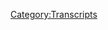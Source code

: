 {{DEFAULTSORT:
    #_TRANSCRIPT_0261:February 5-6, 2019
}}{{Transcript
    | title         = [[261: February 5-6, 2019]]
    | caption       = [https://knowledgefight.libsyn.com/knowledge-fight-february-5-6-2019 Listen to this episode on Libsyn]
    | episodeNumber = [[261: February 5-6, 2019|261]]
    | length        = 02:27:18
}}

{{MessageBox
    | header     = Warning: Bot Generated Content
    | text       = This transcript was automatically generated by transcription software and likely contains many mistakes and misattributions. Please check the audio for definitive quotes, attribution, and context.
    | image      = N3yvass4myg91.webp
    | imagewidth = 50px
    | id         = warning
}}

{{TranscriptBlock
    | name      = Unknown Speaker
    | timestamp = 00:00:00.000
    | text      = Andy in Kansas. You're on the air. Thanks for holding
}}

{{TranscriptBlock
    | name      = Unknown Speaker
    | timestamp = 00:00:03.839
    | text      = Well Alex, I'm a person color I'm a huge fan, I love your work. I love you. Hey everybody welcome back to knowledge fight
}}

{{TranscriptBlock
    | name      = Unknown Speaker
    | timestamp = 00:00:09.419
    | text      = I'm Dan. I'm Jordan. We're a couple dudes like to sit around drink novelty beverages and talk a little bit about Alex Jones. Oh indeed
}}

{{TranscriptBlock
    | name      = Unknown Speaker
    | timestamp = 00:00:15.500
    | text      = We are Dan. Hi Jordan. Dan!
}}

{{TranscriptBlock
    | name      = Unknown Speaker
    | timestamp = 00:00:17.559
    | text      = Jordan
}}

{{TranscriptBlock
    | name      = Unknown Speaker
    | timestamp = 00:00:18.600
    | text      = Been a while. It has been a while. How was your vacation? It was pretty good. I went down to
}}

{{TranscriptBlock
    | name      = Unknown Speaker
    | timestamp = 00:00:23.519
    | text      = Occupied Texas. Did you? I did I went down to go visit my parents in Austin, Tejas
}}

{{TranscriptBlock
    | name      = Unknown Speaker
    | timestamp = 00:00:29.960
    | text      = As they say did not run into Alex didn't run into any info warriors
}}

{{TranscriptBlock
    | name      = Unknown Speaker
    | timestamp = 00:00:35.039
    | text      = I feel like if you did run into Alex you guys might touch and then just like cancel each other out like matter and
}}

{{TranscriptBlock
    | name      = Unknown Speaker
    | timestamp = 00:00:40.719
    | text      = Antimatter I kind of had a realization when I was down there that like there's a chance
}}

{{TranscriptBlock
    | name      = Unknown Speaker
    | timestamp = 00:00:44.939
    | text      = I'll run into him somewhere. It is possible
}}

{{TranscriptBlock
    | name      = Unknown Speaker
    | timestamp = 00:00:47.280
    | text      = I mean, it's very small, but there was a small chance and I realized like he doesn't know what I look like
}}

{{TranscriptBlock
    | name      = Unknown Speaker
    | timestamp = 00:00:50.780
    | text      = There's a chance you might be arrested by Steven Seagal, you know, like these things are possible
}}

{{TranscriptBlock
    | name      = Unknown Speaker
    | timestamp = 00:00:55.880
    | text      = But I realized Alex doesn't know what I look like so I could get a picture with him
}}

{{TranscriptBlock
    | name      = Unknown Speaker
    | timestamp = 00:00:59.039
    | text      = Yeah, like I could do that. That would be possible. Yeah, I was thinking like that would be so fun
}}

{{TranscriptBlock
    | name      = Unknown Speaker
    | timestamp = 00:01:04.480
    | text      = Oh, it's just another bearded weirdo
}}

{{TranscriptBlock
    | name      = Unknown Speaker
    | timestamp = 00:01:06.480
    | text      = Yeah, so I was thinking about trying to get my parents to take me down to the hike and bike trail
}}

{{TranscriptBlock
    | name      = Unknown Speaker
    | timestamp = 00:01:10.280
    | text      = Or Barton Springs or some of the places he mentioned trying to find a trying to sneak away
}}

{{TranscriptBlock
    | name      = Unknown Speaker
    | timestamp = 00:01:15.120
    | text      = Yeah, yeah
}}

{{TranscriptBlock
    | name      = Unknown Speaker
    | timestamp = 00:01:16.060
    | text      = but then I remembered that like also most of the time that I was there was the time that he was on air or
}}

{{TranscriptBlock
    | name      = Unknown Speaker
    | timestamp = 00:01:23.079
    | text      = Really no chance unless I bum-rush his studio. I'm not gonna do that. There's guns. No, there's definitely guns
}}

{{TranscriptBlock
    | name      = Unknown Speaker
    | timestamp = 00:01:28.319
    | text      = So I have one complaint to make about the trip
}}

{{TranscriptBlock
    | name      = Unknown Speaker
    | timestamp = 00:01:31.239
    | text      = As a whole and that is on Tuesday night while we were there. I should back up when I arrived
}}

{{TranscriptBlock
    | name      = Unknown Speaker
    | timestamp = 00:01:38.359
    | text      = when I arrived my mom had an idea for something that she wanted to go do uh-huh and
}}

{{TranscriptBlock
    | name      = Unknown Speaker
    | timestamp = 00:01:42.799
    | text      = And kill a pearl. Yes, okay
}}

{{TranscriptBlock
    | name      = Unknown Speaker
    | timestamp = 00:01:47.519
    | text      = No, what you wanted to do she had heard about this performance called acro cats
}}

{{TranscriptBlock
    | name      = Unknown Speaker
    | timestamp = 00:01:55.480
    | text      = You texted me I did you're so excited I was I
}}

{{TranscriptBlock
    | name      = Unknown Speaker
    | timestamp = 00:02:00.260
    | text      = Didn't want to know anything about it
}}

{{TranscriptBlock
    | name      = Unknown Speaker
    | timestamp = 00:02:01.760
    | text      = Yeah
}}

{{TranscriptBlock
    | name      = Unknown Speaker
    | timestamp = 00:02:01.959
    | text      = And what she described it as is there are these cats that are trained and this woman has this like only positive
}}

{{TranscriptBlock
    | name      = Unknown Speaker
    | timestamp = 00:02:08.919
    | text      = Reinforcement based training that she gives them and then there's a band. There's already already suspicious all parts of this are suspicious. Yes
}}

{{TranscriptBlock
    | name      = Unknown Speaker
    | timestamp = 00:02:17.340
    | text      = There's a cat band. They play drums. Yeah
}}

{{TranscriptBlock
    | name      = Unknown Speaker
    | timestamp = 00:02:21.419
    | text      = I'm like, well we kind of got to do it. Yeah got it. If it's bad. It's great if it's great. It's amazing
}}

{{TranscriptBlock
    | name      = Unknown Speaker
    | timestamp = 00:02:28.620
    | text      = Yeah, so I we we decide to do that on Tuesday night opening night of acro cats
}}

{{TranscriptBlock
    | name      = Unknown Speaker
    | timestamp = 00:02:33.379
    | text      = Opening night opening night in Austin even do a soft opening are there are there? I would say
}}

{{TranscriptBlock
    | name      = Unknown Speaker
    | timestamp = 00:02:39.419
    | text      = quite soft
}}

{{TranscriptBlock
    | name      = Unknown Speaker
    | timestamp = 00:02:42.419
    | text      = I
}}

{{TranscriptBlock
    | name      = Unknown Speaker
    | timestamp = 00:02:44.300
    | text      = Don't want to I don't want to disparage anybody's life's work or anything like that
}}

{{TranscriptBlock
    | name      = Unknown Speaker
    | timestamp = 00:02:48.580
    | text      = But I would say that going to this performance first of all two minutes in I realized we were in deep trouble
}}

{{TranscriptBlock
    | name      = Unknown Speaker
    | timestamp = 00:02:54.500
    | text      = she comes out the the embassy comes out and
}}

{{TranscriptBlock
    | name      = Unknown Speaker
    | timestamp = 00:02:57.020
    | text      = Her she does not have what I would call performance chops. Is she the cat trainer? Yes. There was a sense
}}

{{TranscriptBlock
    | name      = Unknown Speaker
    | timestamp = 00:03:04.039
    | text      = Oh, how does it not surprise me that a person who spends all of her time training cats does not have a great stage
}}

{{TranscriptBlock
    | name      = Unknown Speaker
    | timestamp = 00:03:10.060
    | text      = but well, you know that feeling you get when like a
}}

{{TranscriptBlock
    | name      = Unknown Speaker
    | timestamp = 00:03:13.300
    | text      = Certain host comes out at a comedy show and you're like, oh, we're in bad hands
}}

{{TranscriptBlock
    | name      = Unknown Speaker
    | timestamp = 00:03:17.300
    | text      = Yeah, I had that feeling and I also looked around the audience. It was a lot of children
}}

{{TranscriptBlock
    | name      = Unknown Speaker
    | timestamp = 00:03:21.020
    | text      = There
}}

{{TranscriptBlock
    | name      = Unknown Speaker
    | timestamp = 00:03:26.300
    | text      = Were a couple of like stray adults like maybe 20-somethings drinking booze
}}

{{TranscriptBlock
    | name      = Unknown Speaker
    | timestamp = 00:03:31.340
    | text      = Like there were a couple people who were there clearly for the right right and I kind of was there for the novelty of it
}}

{{TranscriptBlock
    | name      = Unknown Speaker
    | timestamp = 00:03:36.539
    | text      = Of course, but there was a small part of my brain that thought this is actually going to be trained cats
}}

{{TranscriptBlock
    | name      = Unknown Speaker
    | timestamp = 00:03:42.099
    | text      = And it was not no it was people dressed up like cats
}}

{{TranscriptBlock
    | name      = Unknown Speaker
    | timestamp = 00:03:44.979
    | text      = No
}}

{{TranscriptBlock
    | name      = Unknown Speaker
    | timestamp = 00:03:45.379
    | text      = it was actual cats and they were trained a little bit but her show was kind of supposed to be a
}}

{{TranscriptBlock
    | name      = Unknown Speaker
    | timestamp = 00:03:51.580
    | text      = Demonstration of her training technique which involves a clicker and then positive reinforcement like give the cat some chicken or whatever
}}

{{TranscriptBlock
    | name      = Unknown Speaker
    | timestamp = 00:03:58.300
    | text      = so it wasn't just a it wasn't like now I
}}

{{TranscriptBlock
    | name      = Unknown Speaker
    | timestamp = 00:04:01.860
    | text      = Apologized for sure my mental image. I understand. This is the mind real. Yeah
}}

{{TranscriptBlock
    | name      = Unknown Speaker
    | timestamp = 00:04:07.340
    | text      = My mental image is legit a bunch of cats like holding instruments and doing shit all together
}}

{{TranscriptBlock
    | name      = Unknown Speaker
    | timestamp = 00:04:14.900
    | text      = With no interference you they play a full song
}}

{{TranscriptBlock
    | name      = Unknown Speaker
    | timestamp = 00:04:19.060
    | text      = And then they play another full song to the band. There's some banter
}}

{{TranscriptBlock
    | name      = Unknown Speaker
    | timestamp = 00:04:25.339
    | text      = You know, no this next song is how long do you think the show was five minutes hour and a half
}}

{{TranscriptBlock
    | name      = Unknown Speaker
    | timestamp = 00:04:37.060
    | text      = Too long
}}

{{TranscriptBlock
    | name      = Unknown Speaker
    | timestamp = 00:04:38.819
    | text      = Too long the first I would say hour in ten of it was the cats coming out individually and doing like tricks
}}

{{TranscriptBlock
    | name      = Unknown Speaker
    | timestamp = 00:04:46.339
    | text      = Okay, so like they would jump from one pedestal to another or like there was a little shopping cart and the cat would push it
}}

{{TranscriptBlock
    | name      = Unknown Speaker
    | timestamp = 00:04:54.339
    | text      = That's fun. Sure
}}

{{TranscriptBlock
    | name      = Unknown Speaker
    | timestamp = 00:04:55.899
    | text      = It was fine
}}

{{TranscriptBlock
    | name      = Unknown Speaker
    | timestamp = 00:04:56.740
    | text      = But yeah
}}

{{TranscriptBlock
    | name      = Unknown Speaker
    | timestamp = 00:04:57.300
    | text      = It was very a lot of it was pretty simple and the sort of thing that you could get a cat to do
}}

{{TranscriptBlock
    | name      = Unknown Speaker
    | timestamp = 00:05:01.660
    | text      = I was and most
}}

{{TranscriptBlock
    | name      = Unknown Speaker
    | timestamp = 00:05:03.660
    | text      = Most is tough a lot of the time the cats didn't do what they were supposed to of course a lot of the time
}}

{{TranscriptBlock
    | name      = Unknown Speaker
    | timestamp = 00:05:11.899
    | text      = Yeah, no kidding. That's what I'm saying. It was a demonstration that this stuff is very inconsistent
}}

{{TranscriptBlock
    | name      = Unknown Speaker
    | timestamp = 00:05:16.620
    | text      = Yeah
}}

{{TranscriptBlock
    | name      = Unknown Speaker
    | timestamp = 00:05:16.939
    | text      = So there would be like I would say probably at least a quarter
}}

{{TranscriptBlock
    | name      = Unknown Speaker
    | timestamp = 00:05:21.300
    | text      = 20% to 25% of the time the cats didn't do what the trick was right and then they played it off as like
}}

{{TranscriptBlock
    | name      = Unknown Speaker
    | timestamp = 00:05:26.600
    | text      = And then the band happened, how did it go I
}}

{{TranscriptBlock
    | name      = Unknown Speaker
    | timestamp = 00:05:33.759
    | text      = I should nothing could have prepared me for how disappointing
}}

{{TranscriptBlock
    | name      = Unknown Speaker
    | timestamp = 00:05:41.480
    | text      = There was a piano and that was the closest of course
}}

{{TranscriptBlock
    | name      = Unknown Speaker
    | timestamp = 00:05:44.480
    | text      = Well piano cats it was a little piano and the cat all that had to do was press on there
}}

{{TranscriptBlock
    | name      = Unknown Speaker
    | timestamp = 00:05:48.680
    | text      = Yeah, we've seen a cat play piano before many times
}}

{{TranscriptBlock
    | name      = Unknown Speaker
    | timestamp = 00:05:51.120
    | text      = It was close to okay, then there was a drum set and all it was was two drumsticks that were set up
}}

{{TranscriptBlock
    | name      = Unknown Speaker
    | timestamp = 00:05:56.959
    | text      = And if the cat pressed the drumsticks, it would like make drum noises. Yeah, that cat didn't do any of that drumming
}}

{{TranscriptBlock
    | name      = Unknown Speaker
    | timestamp = 00:06:03.079
    | text      = You can't do anything nothing. Then there was a guitar
}}

{{TranscriptBlock
    | name      = Unknown Speaker
    | timestamp = 00:06:06.800
    | text      = And the cat just had to sort of put its arm over one of its paws. Oh
}}

{{TranscriptBlock
    | name      = Unknown Speaker
    | timestamp = 00:06:11.120
    | text      = God, it was so bad. Yeah, did any music occur? There was noises there were noises. There was a
}}

{{TranscriptBlock
    | name      = Unknown Speaker
    | timestamp = 00:06:17.720
    | text      = Saxophone there was a saxophone trumpet. No shit. There's a trumpet
}}

{{TranscriptBlock
    | name      = Unknown Speaker
    | timestamp = 00:06:23.800
    | text      = They were tiny plastic instruments that the the the cat handlers were sitting around and like spraying
}}

{{TranscriptBlock
    | name      = Unknown Speaker
    | timestamp = 00:06:30.480
    | text      = Sauce on yeah, whatever. Yeah, the cats would put their mouths on the mouthpiece, right?
}}

{{TranscriptBlock
    | name      = Unknown Speaker
    | timestamp = 00:06:34.920
    | text      = And it would just automatically play trumpets. Right was
}}

{{TranscriptBlock
    | name      = Unknown Speaker
    | timestamp = 00:06:38.639
    | text      = Unbelievably bad. I
}}

{{TranscriptBlock
    | name      = Unknown Speaker
    | timestamp = 00:06:40.399
    | text      = Resented it. I am I am
}}

{{TranscriptBlock
    | name      = Unknown Speaker
    | timestamp = 00:06:42.639
    | text      = Murdering myself for not having like 10 million cat puns centered around Charlie Parker and Miles Davis right now
}}

{{TranscriptBlock
    | name      = Unknown Speaker
    | timestamp = 00:06:49.279
    | text      = It's a bird. It's gotta happen bird, man. I can't think of anything. Um, so yeah, it was a mess and
}}

{{TranscriptBlock
    | name      = Unknown Speaker
    | timestamp = 00:06:57.120
    | text      = Calico Parker I found out on Wednesday morning like before I went to the airport that my mom's friend also was there
}}

{{TranscriptBlock
    | name      = Unknown Speaker
    | timestamp = 00:07:05.279
    | text      = she also went to this agro cats and
}}

{{TranscriptBlock
    | name      = Unknown Speaker
    | timestamp = 00:07:07.680
    | text      = Pressed for more details. I learned that my mom's friend loved it. I
}}

{{TranscriptBlock
    | name      = Unknown Speaker
    | timestamp = 00:07:13.160
    | text      = thought it was funny and
}}

{{TranscriptBlock
    | name      = Unknown Speaker
    | timestamp = 00:07:15.519
    | text      = That she had gone last year
}}

{{TranscriptBlock
    | name      = Unknown Speaker
    | timestamp = 00:07:21.079
    | text      = No, it's opening night of the tour
}}

{{TranscriptBlock
    | name      = Unknown Speaker
    | timestamp = 00:07:22.920
    | text      = Oh of the tour, I don't even know if it's opening night for the tour just opening night in Austin
}}

{{TranscriptBlock
    | name      = Unknown Speaker
    | timestamp = 00:07:26.920
    | text      = Oh, gotcha. Gotcha. Gotcha. We've talked about this too much, but it really really don't think that's possible
}}

{{TranscriptBlock
    | name      = Unknown Speaker
    | timestamp = 00:07:32.639
    | text      = I was so surprised by how disappointed I could be
}}

{{TranscriptBlock
    | name      = Unknown Speaker
    | timestamp = 00:07:36.279
    | text      = that was really what I felt like I went in with real low expectations, but a great imagination of
}}

{{TranscriptBlock
    | name      = Unknown Speaker
    | timestamp = 00:07:45.000
    | text      = And I was still woefully disappointed by what I saw in front of me now even in even in my head right now
}}

{{TranscriptBlock
    | name      = Unknown Speaker
    | timestamp = 00:07:52.560
    | text      = Knowing what it is
}}

{{TranscriptBlock
    | name      = Unknown Speaker
    | timestamp = 00:07:53.560
    | text      = I still kind of imagined that a cat was capable of holding a couple of drumsticks and sitting on the sitting on the stool
}}

{{TranscriptBlock
    | name      = Unknown Speaker
    | timestamp = 00:08:00.519
    | text      = Getting some kick pedal action going I can see it in my mind right though. I know it is in no way possible
}}

{{TranscriptBlock
    | name      = Unknown Speaker
    | timestamp = 00:08:06.160
    | text      = You know why cuz you're thinking of like Bill the cat
}}

{{TranscriptBlock
    | name      = Unknown Speaker
    | timestamp = 00:08:10.079
    | text      = I could be and I would have rather seen that yeah
}}

{{TranscriptBlock
    | name      = Unknown Speaker
    | timestamp = 00:08:13.040
    | text      = Hell yeah, rather just read those comic strips
}}

{{TranscriptBlock
    | name      = Unknown Speaker
    | timestamp = 00:08:15.480
    | text      = So anyway, there's a show where I know a lot about acro cats
}}

{{TranscriptBlock
    | name      = Unknown Speaker
    | timestamp = 00:08:18.160
    | text      = And I have just found out more than I could ever have imagined about
}}

{{TranscriptBlock
    | name      = Unknown Speaker
    | timestamp = 00:08:22.360
    | text      = I know a lot about Alex Jones too, and I don't know anything but what you tell me so Jordan today
}}

{{TranscriptBlock
    | name      = Unknown Speaker
    | timestamp = 00:08:26.939
    | text      = We are going to be in the present day
}}

{{TranscriptBlock
    | name      = Unknown Speaker
    | timestamp = 00:08:28.819
    | text      = You know it's a little bit tough to get sea legs back and get back into the rhythm of this
}}

{{TranscriptBlock
    | name      = Unknown Speaker
    | timestamp = 00:08:32.919
    | text      = I haven't been out of town
}}

{{TranscriptBlock
    | name      = Unknown Speaker
    | timestamp = 00:08:34.399
    | text      = But I think there's something really interesting going on with Alex right now
}}

{{TranscriptBlock
    | name      = Unknown Speaker
    | timestamp = 00:08:38.159
    | text      = And we're gonna be talking about a little bit of it between February 5th and 6th
}}

{{TranscriptBlock
    | name      = Unknown Speaker
    | timestamp = 00:08:43.039
    | text      = 2019 but before we do I got to give a shout out to a couple of new donors
}}

{{TranscriptBlock
    | name      = Unknown Speaker
    | timestamp = 00:08:47.779
    | text      = So first of all I'd like to say thank you to Willem you are now a policy wonk. I'm a policy wonk
}}

{{TranscriptBlock
    | name      = Unknown Speaker
    | timestamp = 00:08:53.360
    | text      = Thank You Willem next Kathy. Thank you so much. You are now policy wonk. I'm a policy wonk
}}

{{TranscriptBlock
    | name      = Unknown Speaker
    | timestamp = 00:08:58.440
    | text      = Thank you. Thank you Kathy next Emily. Thank you so much. You are now policy wonk. I'm a policy wonk. Thank you
}}

{{TranscriptBlock
    | name      = Unknown Speaker
    | timestamp = 00:09:04.519
    | text      = Thank you very much, Emily next Jeremy. Thank you so much. You are now a policy wonk. I'm a policy wonk. Thank you Jeremy
}}

{{TranscriptBlock
    | name      = Unknown Speaker
    | timestamp = 00:09:11.679
    | text      = Jeremy's done it okay
}}

{{TranscriptBlock
    | name      = Unknown Speaker
    | timestamp = 00:09:14.500
    | text      = Finally I'd like to say thank you to somebody who donated on a little bit of an elevated level and we appreciate it
}}

{{TranscriptBlock
    | name      = Unknown Speaker
    | timestamp = 00:09:18.600
    | text      = Oh so much, so Charlie W. You're now a globalist. I'm a policy wonk
}}

{{TranscriptBlock
    | name      = Unknown Speaker
    | timestamp = 00:09:23.779
    | text      = Four stars, go home to your mother and tell her you're brilliant. Someone, someone, sodomite sent me a bucket of poop. Daddy shark
}}

{{TranscriptBlock
    | name      = Unknown Speaker
    | timestamp = 00:09:31.759
    | text      = Thank you Charlie. Thank you very much Charlie. If you out there listening you're thinking hey
}}

{{TranscriptBlock
    | name      = Unknown Speaker
    | timestamp = 00:09:35.740
    | text      = I like this show I'd like to support them you can do that by going to our website knowledgefight.com
}}

{{TranscriptBlock
    | name      = Unknown Speaker
    | timestamp = 00:09:39.960
    | text      = Clicking that button to support the show we would appreciate it. Please do. Um now Jordan
}}

{{TranscriptBlock
    | name      = Unknown Speaker
    | timestamp = 00:09:45.379
    | text      = So look I don't know if I should lay out my premise ahead of time or let it develop
}}

{{TranscriptBlock
    | name      = Unknown Speaker
    | timestamp = 00:09:51.200
    | text      = I'm not sure so I'm just gonna get into this. I'm just gonna go in. Do what feels natural to you. Okay
}}

{{TranscriptBlock
    | name      = Unknown Speaker
    | timestamp = 00:09:56.360
    | text      = I'm gonna play it out of context drop. Pretend you're like a cat learning how to play the drums for the first time
}}

{{TranscriptBlock
    | name      = Unknown Speaker
    | timestamp = 00:10:03.759
    | text      = I'm gonna be the Neil Pert of cats, and I play you and out of context
}}

{{TranscriptBlock
    | name      = Unknown Speaker
    | timestamp = 00:10:08.840
    | text      = Neil Pert. There you go. You found the pun. There's the pun.
}}

{{TranscriptBlock
    | name      = Unknown Speaker
    | timestamp = 00:10:12.080
    | text      = Here's an out of context drop from today's show. Jeff Bezos, the richest man in the world, not. Nice
}}

{{TranscriptBlock
    | name      = Unknown Speaker
    | timestamp = 00:10:18.480
    | text      = What?
}}

{{TranscriptBlock
    | name      = Unknown Speaker
    | timestamp = 00:10:20.360
    | text      = Get his ass. Yeah, you got him. The richest man in the world, not. Nobody's even given me his liquid assets
}}

{{TranscriptBlock
    | name      = Unknown Speaker
    | timestamp = 00:10:27.360
    | text      = Huh, how about that? That is a large part of what he's nodding him about. Oh, really? God, that's stupid
}}

{{TranscriptBlock
    | name      = Unknown Speaker
    | timestamp = 00:10:33.000
    | text      = So let's start on the fifth and we will let this develop as it goes
}}

{{TranscriptBlock
    | name      = Unknown Speaker
    | timestamp = 00:10:36.700
    | text      = The first clip that I have here is so it turns out
}}

{{TranscriptBlock
    | name      = Unknown Speaker
    | timestamp = 00:10:40.360
    | text      = Remember how we were really pumped that Alex Jones was gonna let David Knight have some time off to heal from that terrible heart attack
}}

{{TranscriptBlock
    | name      = Unknown Speaker
    | timestamp = 00:10:46.279
    | text      = He had he brought him back too soon. Oh, man. He's back already. Oh boy, and
}}

{{TranscriptBlock
    | name      = Unknown Speaker
    | timestamp = 00:10:50.720
    | text      = Alex has an interesting solution to David Knight's being overworked and having a heart attack
}}

{{TranscriptBlock
    | name      = Unknown Speaker
    | timestamp = 00:10:56.879
    | text      = And we've chained him to his chair. No, he just tells him don't
}}

{{TranscriptBlock
    | name      = Unknown Speaker
    | timestamp = 00:11:01.039
    | text      = Stop trying
}}

{{TranscriptBlock
    | name      = Unknown Speaker
    | timestamp = 00:11:03.519
    | text      = Expanding on that
}}

{{TranscriptBlock
    | name      = Unknown Speaker
    | timestamp = 00:11:07.179
    | text      = You just really need to take care of yourself because I know good and damn well
}}

{{TranscriptBlock
    | name      = Unknown Speaker
    | timestamp = 00:11:10.720
    | text      = That for a three-hour show you prepare for three four hours here and a couple hours at night
}}

{{TranscriptBlock
    | name      = Unknown Speaker
    | timestamp = 00:11:15.039
    | text      = Can't possibly be true
}}

{{TranscriptBlock
    | name      = Unknown Speaker
    | timestamp = 00:11:16.440
    | text      = I mean I can tell it's illustrious
}}

{{TranscriptBlock
    | name      = Unknown Speaker
    | timestamp = 00:11:17.879
    | text      = But you just can't prepare double for what you do on air you because you get so focused on
}}

{{TranscriptBlock
    | name      = Unknown Speaker
    | timestamp = 00:11:23.000
    | text      = Like you're preparing for a State of the Union every day
}}

{{TranscriptBlock
    | name      = Unknown Speaker
    | timestamp = 00:11:25.639
    | text      = You just I'm not saying mail it in but you got to find a halfway mark there. Yeah. Yeah, I agree. I agree
}}

{{TranscriptBlock
    | name      = Unknown Speaker
    | timestamp = 00:11:30.960
    | text      = I'm I prepare way more than double for the time that we're on air
}}

{{TranscriptBlock
    | name      = Unknown Speaker
    | timestamp = 00:11:35.480
    | text      = I feel like this is a cop-out and they're not serious about what they're doing Dan. I'm not saying
}}

{{TranscriptBlock
    | name      = Unknown Speaker
    | timestamp = 00:11:40.159
    | text      = Mail it in mm-hmm, but
}}

{{TranscriptBlock
    | name      = Unknown Speaker
    | timestamp = 00:11:44.919
    | text      = You should be really close to the edge of mailing it in that's where I think
}}

{{TranscriptBlock
    | name      = Unknown Speaker
    | timestamp = 00:11:50.440
    | text      = Already kind of mailing it in more work. I could be doing killing yourself. I'm not I'm large
}}

{{TranscriptBlock
    | name      = Unknown Speaker
    | timestamp = 00:11:59.799
    | text      = So the two of them have this conversation and Alex talks about how he has the demographic information about David Knight's listeners
}}

{{TranscriptBlock
    | name      = Unknown Speaker
    | timestamp = 00:12:07.059
    | text      = and likes means well, oh
}}

{{TranscriptBlock
    | name      = Unknown Speaker
    | timestamp = 00:12:10.779
    | text      = white
}}

{{TranscriptBlock
    | name      = Unknown Speaker
    | timestamp = 00:12:12.899
    | text      = All in for
}}

{{TranscriptBlock
    | name      = Unknown Speaker
    | timestamp = 00:12:15.659
    | text      = But the Venn diagram is old and white he's gonna say something complimentary about David Knight's listenership
}}

{{TranscriptBlock
    | name      = Unknown Speaker
    | timestamp = 00:12:22.740
    | text      = But in actuality if you listen to it
}}

{{TranscriptBlock
    | name      = Unknown Speaker
    | timestamp = 00:12:24.820
    | text      = It's actually an insult about Alex's own audience that Alex doesn't realize he's uh, he's insulting his listeners
}}

{{TranscriptBlock
    | name      = Unknown Speaker
    | timestamp = 00:12:31.059
    | text      = Play a few video clips do some red meat political stuff
}}

{{TranscriptBlock
    | name      = Unknown Speaker
    | timestamp = 00:12:34.259
    | text      = Yeah, I mean it look you've got we got the demographics that come in. We can see it on all the analytics
}}

{{TranscriptBlock
    | name      = Unknown Speaker
    | timestamp = 00:12:39.500
    | text      = You've got the high-end
}}

{{TranscriptBlock
    | name      = Unknown Speaker
    | timestamp = 00:12:42.539
    | text      = engineer type
}}

{{TranscriptBlock
    | name      = Unknown Speaker
    | timestamp = 00:12:44.419
    | text      = Astronaut type rich people smart people are listening to you because they know wow, this guy actually did research and that's great
}}

{{TranscriptBlock
    | name      = Unknown Speaker
    | timestamp = 00:12:51.019
    | text      = That's great. Ah, it does seem to imply
}}

{{TranscriptBlock
    | name      = Unknown Speaker
    | timestamp = 00:12:54.000
    | text      = My show is not getting those people. Yeah. No, you did research. Whereas my listenership
}}

{{TranscriptBlock
    | name      = Unknown Speaker
    | timestamp = 00:13:00.700
    | text      = They know I didn't it does that does seem to imply that like me and Owen Troyer. We don't do shit
}}

{{TranscriptBlock
    | name      = Unknown Speaker
    | timestamp = 00:13:06.740
    | text      = Yeah, you you will prepare a lot. That's why you had a fucking heart attack slow down
}}

{{TranscriptBlock
    | name      = Unknown Speaker
    | timestamp = 00:13:11.299
    | text      = It's gotta be a lot of stress. Is this conversation need to be happening on air certainly doesn't
}}

{{TranscriptBlock
    | name      = Unknown Speaker
    | timestamp = 00:13:17.500
    | text      = I can't I can't believe how much is as often as it happens
}}

{{TranscriptBlock
    | name      = Unknown Speaker
    | timestamp = 00:13:21.899
    | text      = I still can't believe how many production meetings we have on air
}}

{{TranscriptBlock
    | name      = Unknown Speaker
    | timestamp = 00:13:24.779
    | text      = But one of the reasons that it is happening on air is Alex is dealing with a lot of shit right now
}}

{{TranscriptBlock
    | name      = Unknown Speaker
    | timestamp = 00:13:29.980
    | text      = Uh-huh, and you know whether it be the Sandy Hook lawsuit the other lawsuits
}}

{{TranscriptBlock
    | name      = Unknown Speaker
    | timestamp = 00:13:35.980
    | text      = Him getting kicked off these dummy pages on Facebook that he had right, you know, like he has to find ways to spin these things
}}

{{TranscriptBlock
    | name      = Unknown Speaker
    | timestamp = 00:13:42.620
    | text      = He's seeing like Alexandria Ocasio-cortez doing really well
}}

{{TranscriptBlock
    | name      = Unknown Speaker
    | timestamp = 00:13:46.700
    | text      = In her beginning time in the house, right people responding quite well to her and her being very effective that scares the shit out of him
}}

{{TranscriptBlock
    | name      = Unknown Speaker
    | timestamp = 00:13:54.220
    | text      = Of course, you know, he has Roger Stone's trouble to deal with and his sort of lack of interest in being his sugar daddy
}}

{{TranscriptBlock
    | name      = Unknown Speaker
    | timestamp = 00:14:01.740
    | text      = Oh surprise lack of a better term, I guess he has his waning feelings about Trump that he has to
}}

{{TranscriptBlock
    | name      = Unknown Speaker
    | timestamp = 00:14:08.059
    | text      = You know dance delicately around especially with the State of the Union being on this evening
}}

{{TranscriptBlock
    | name      = Unknown Speaker
    | timestamp = 00:14:14.779
    | text      = of this episode here from February 5th, so he's got a lot he has a lot going on and
}}

{{TranscriptBlock
    | name      = Unknown Speaker
    | timestamp = 00:14:21.299
    | text      = And
}}

{{TranscriptBlock
    | name      = Unknown Speaker
    | timestamp = 00:14:22.659
    | text      = He needs David Knight
}}

{{TranscriptBlock
    | name      = Unknown Speaker
    | timestamp = 00:14:23.940
    | text      = He needs a saw like a puff piece when he's telling David Knight to play a video or do red meat political stuff
}}

{{TranscriptBlock
    | name      = Unknown Speaker
    | timestamp = 00:14:29.860
    | text      = This is his version of that. This is Alex's like do something right taking it easy, right?
}}

{{TranscriptBlock
    | name      = Unknown Speaker
    | timestamp = 00:14:36.500
    | text      = Everyone's thrilled to see him. You guys could just have a jovial conversation about how he's great and works a lot
}}

{{TranscriptBlock
    | name      = Unknown Speaker
    | timestamp = 00:14:41.220
    | text      = Right who gives a shit. Oh, it's it's low stakes
}}

{{TranscriptBlock
    | name      = Unknown Speaker
    | timestamp = 00:14:44.059
    | text      = That's a good point because what we're about to get into is on
}}

{{TranscriptBlock
    | name      = Unknown Speaker
    | timestamp = 00:14:46.940
    | text      = On top of all of that other stuff that Alex is wrestling with there's something else that's going on in his life
}}

{{TranscriptBlock
    | name      = Unknown Speaker
    | timestamp = 00:14:53.139
    | text      = Something stuck in his craw. Yeah, you bet but before we get to that
}}

{{TranscriptBlock
    | name      = Unknown Speaker
    | timestamp = 00:14:57.179
    | text      = Yes, that these announcers that talk over his like musical interludes. Sometimes, you know, they're like he fights against corrupt
}}

{{TranscriptBlock
    | name      = Unknown Speaker
    | timestamp = 00:15:04.539
    | text      = Yeah, yeah, Alex Jones and one of them made a big announcement that I didn't know
}}

{{TranscriptBlock
    | name      = Unknown Speaker
    | timestamp = 00:15:08.779
    | text      = Coming to you live from the infowars.com studios in the recaptured state of Texas
}}

{{TranscriptBlock
    | name      = Unknown Speaker
    | timestamp = 00:15:17.620
    | text      = It's Alex Jones at some point
}}

{{TranscriptBlock
    | name      = Unknown Speaker
    | timestamp = 00:15:24.019
    | text      = It's no longer occupied
}}

{{TranscriptBlock
    | name      = Unknown Speaker
    | timestamp = 00:15:29.059
    | text      = Was there a war we missed it might have been like Beto losing that could have been it you think so
}}

{{TranscriptBlock
    | name      = Unknown Speaker
    | timestamp = 00:15:33.539
    | text      = I don't know but then that's just the status quo remaining the same or more
}}

{{TranscriptBlock
    | name      = Unknown Speaker
    | timestamp = 00:15:37.700
    | text      = Democratic, you know the lower tiered positions down the ballot. Yeah, so I don't know
}}

{{TranscriptBlock
    | name      = Unknown Speaker
    | timestamp = 00:15:43.820
    | text      = I don't I don't know but at some point between I guess the last year it's no longer occupied, Texas. It is recaptured
}}

{{TranscriptBlock
    | name      = Unknown Speaker
    | timestamp = 00:15:52.500
    | text      = Fun, I would like to know first
}}

{{TranscriptBlock
    | name      = Unknown Speaker
    | timestamp = 00:15:55.220
    | text      = what their definition of capture is what the first capture of Texas was and
}}

{{TranscriptBlock
    | name      = Unknown Speaker
    | timestamp = 00:16:00.580
    | text      = Does it matter if the Spanish were involved? Mm-hmm? Oh that when I was in Texas, I tried to find Colonel Travis's grave
}}

{{TranscriptBlock
    | name      = Unknown Speaker
    | timestamp = 00:16:07.139
    | text      = Yeah, it turns out since San Antonio, so I couldn't make it to that
}}

{{TranscriptBlock
    | name      = Unknown Speaker
    | timestamp = 00:16:10.980
    | text      = but I did go to the State House and I found a
}}

{{TranscriptBlock
    | name      = Unknown Speaker
    | timestamp = 00:16:16.379
    | text      = Sort of memorial statue that they have to the those who were lost at the Alamo
}}

{{TranscriptBlock
    | name      = Unknown Speaker
    | timestamp = 00:16:22.100
    | text      = Yes, and there's a big tribute to Colonel Travis and I have a picture of myself giving it the finger
}}

{{TranscriptBlock
    | name      = Unknown Speaker
    | timestamp = 00:16:29.059
    | text      = Man there's some crazy racist statues. You did awesome courthouse
}}

{{TranscriptBlock
    | name      = Unknown Speaker
    | timestamp = 00:16:33.620
    | text      = Yeah, that's not a surprise to me or not the courthouse at the State House. It is nuts
}}

{{TranscriptBlock
    | name      = Unknown Speaker
    | timestamp = 00:16:37.860
    | text      = There's like an entire one to the Confederate dead
}}

{{TranscriptBlock
    | name      = Unknown Speaker
    | timestamp = 00:16:41.379
    | text      = And like it like on the plaque it it's right in front of the State House
}}

{{TranscriptBlock
    | name      = Unknown Speaker
    | timestamp = 00:16:45.860
    | text      = It is talking like it's war of northern aggression stuff. No the Lost Cause kind of language on the statue
}}

{{TranscriptBlock
    | name      = Unknown Speaker
    | timestamp = 00:16:53.139
    | text      = It's a giant statue
}}

{{TranscriptBlock
    | name      = Unknown Speaker
    | timestamp = 00:16:54.740
    | text      = It is nuts and then there's another statue if you walk a little bit ways over there's a statue
}}

{{TranscriptBlock
    | name      = Unknown Speaker
    | timestamp = 00:17:00.419
    | text      = Memorializing like Jefferson Davis. Hey, man, you got to give it up to God
}}

{{TranscriptBlock
    | name      = Unknown Speaker
    | timestamp = 00:17:05.339
    | text      = You got to give it up to the Somali pirates
}}

{{TranscriptBlock
    | name      = Unknown Speaker
    | timestamp = 00:17:07.339
    | text      = Yeah, and the fucking people who pride in of the Confederate sure that we still get to own people
}}

{{TranscriptBlock
    | name      = Unknown Speaker
    | timestamp = 00:17:12.900
    | text      = There's a big logo on that statue to even that says CSA really stylized. Yeah, my mom was like I saw that
}}

{{TranscriptBlock
    | name      = Unknown Speaker
    | timestamp = 00:17:19.059
    | text      = I didn't know what it was. I'm like Confederate States of America
}}

{{TranscriptBlock
    | name      = Unknown Speaker
    | timestamp = 00:17:21.980
    | text      = Caucasian slave assholes. Yeah, like that's nuts that that stuff is there
}}

{{TranscriptBlock
    | name      = Unknown Speaker
    | timestamp = 00:17:26.140
    | text      = It's why I'm brutal anyway. I missed out on seeing hey America's grave, but great. Yeah, so
}}

{{TranscriptBlock
    | name      = Unknown Speaker
    | timestamp = 00:17:33.140
    | text      = Anyway, it's been recaptured. Texas is cool. Now. Cool. Yes. All right. That's interesting. Good job guys
}}

{{TranscriptBlock
    | name      = Unknown Speaker
    | timestamp = 00:17:38.019
    | text      = Yeah, so we're gonna jump to Mexico owns it then. Yeah, it must be okay
}}

{{TranscriptBlock
    | name      = Unknown Speaker
    | timestamp = 00:17:42.420
    | text      = um, so in this next clip, we're gonna jump into what we're gonna be talking about on this episode and
}}

{{TranscriptBlock
    | name      = Unknown Speaker
    | timestamp = 00:17:47.859
    | text      = There's more to this than even the clips that I have
}}

{{TranscriptBlock
    | name      = Unknown Speaker
    | timestamp = 00:17:51.059
    | text      = Mm-hmm, and we can discuss that as it goes along. But yeah, if I were to pull all the clips
}}

{{TranscriptBlock
    | name      = Unknown Speaker
    | timestamp = 00:17:56.960
    | text      = That would be relevant to this episode. Yeah, it would be a two-day long episode quite frankly, but here is Alex introducing the theme
}}

{{TranscriptBlock
    | name      = Unknown Speaker
    | timestamp = 00:18:05.279
    | text      = You can run run run
}}

{{TranscriptBlock
    | name      = Unknown Speaker
    | timestamp = 00:18:08.380
    | text      = Get away for your date with destiny Jojo
}}

{{TranscriptBlock
    | name      = Unknown Speaker
    | timestamp = 00:18:13.059
    | text      = Joe Rogan
}}

{{TranscriptBlock
    | name      = Unknown Speaker
    | timestamp = 00:18:14.539
    | text      = Metaphysically is a Christmas hog
}}

{{TranscriptBlock
    | name      = Unknown Speaker
    | timestamp = 00:18:16.539
    | text      = And I'm gonna politically haul him up by his back legs and slit his throat
}}

{{TranscriptBlock
    | name      = Unknown Speaker
    | timestamp = 00:18:22.339
    | text      = His blood will fill buckets
}}

{{TranscriptBlock
    | name      = Unknown Speaker
    | timestamp = 00:18:24.740
    | text      = Politically not violently get ready job
}}

{{TranscriptBlock
    | name      = Unknown Speaker
    | timestamp = 00:18:27.819
    | text      = So alright has turned he or Joe. We're fighting. We're fighting with Joe
}}

{{TranscriptBlock
    | name      = Unknown Speaker
    | timestamp = 00:18:32.599
    | text      = He's gonna politically slit his throat and have his blood to fill buckets
}}

{{TranscriptBlock
    | name      = Unknown Speaker
    | timestamp = 00:18:36.579
    | text      = Alright, so Alex
}}

{{TranscriptBlock
    | name      = Unknown Speaker
    | timestamp = 00:18:38.339
    | text      = I was really hoping he had gone to the second night of acro cats and we were gonna be talking acro cats
}}

{{TranscriptBlock
    | name      = Unknown Speaker
    | timestamp = 00:18:43.299
    | text      = All night amazing that have been amazing. What if he had so disappointing that we're now just angry at Joe Rogan
}}

{{TranscriptBlock
    | name      = Unknown Speaker
    | timestamp = 00:18:50.059
    | text      = Yeah, I know it's kind of disappointing but there's something interesting going on here and I have a larger theory about what's going on
}}

{{TranscriptBlock
    | name      = Unknown Speaker
    | timestamp = 00:18:55.339
    | text      = Uh-huh, and why everyone it's it there's an irony that we're gonna be doing an episode here about how everyone should ignore this
}}

{{TranscriptBlock
    | name      = Unknown Speaker
    | timestamp = 00:19:01.660
    | text      = Yeah, there is a slight irony to that
}}

{{TranscriptBlock
    | name      = Unknown Speaker
    | timestamp = 00:19:04.059
    | text      = But I think it's important because I think it's a teaching moment
}}

{{TranscriptBlock
    | name      = Unknown Speaker
    | timestamp = 00:19:06.319
    | text      = And this is when you hit you just end record and we're just done. No, I mean everyone should be in Kansas
}}

{{TranscriptBlock
    | name      = Unknown Speaker
    | timestamp = 00:19:11.799
    | text      = We're gonna have fun on our episode
}}

{{TranscriptBlock
    | name      = Unknown Speaker
    | timestamp = 00:19:14.160
    | text      = But I think that people like a Joe Rogan or Howard Stern also is in the mix on sure why not?
}}

{{TranscriptBlock
    | name      = Unknown Speaker
    | timestamp = 00:19:21.279
    | text      = Do not respond to this sort of thing and everybody out there
}}

{{TranscriptBlock
    | name      = Unknown Speaker
    | timestamp = 00:19:24.960
    | text      = You need to stop like not I'm not gonna tell you how to live your lives
}}

{{TranscriptBlock
    | name      = Unknown Speaker
    | timestamp = 00:19:28.480
    | text      = But a wise decision would be to not
}}

{{TranscriptBlock
    | name      = Unknown Speaker
    | timestamp = 00:19:30.720
    | text      = Help be like pump this up like it's a pay-per-view fight
}}

{{TranscriptBlock
    | name      = Unknown Speaker
    | timestamp = 00:19:33.839
    | text      = Of course because the only person who benefits from that is Alex and that's why he's doing this
}}

{{TranscriptBlock
    | name      = Unknown Speaker
    | timestamp = 00:19:38.160
    | text      = Yeah, of course. So I want to talk a little bit about Alex and Joe Rogan and how they got to this point
}}

{{TranscriptBlock
    | name      = Unknown Speaker
    | timestamp = 00:19:43.240
    | text      = Uh-huh. Now we know that they've been friends since like 1998 or so
}}

{{TranscriptBlock
    | name      = Unknown Speaker
    | timestamp = 00:19:47.400
    | text      = they met back in in Austin and the two of them thought each other were crazy and
}}

{{TranscriptBlock
    | name      = Unknown Speaker
    | timestamp = 00:19:53.240
    | text      = Just like hey, you're fun, whatever
}}

{{TranscriptBlock
    | name      = Unknown Speaker
    | timestamp = 00:19:55.700
    | text      = You know in 2009 Joe Rogan was featured in the Obama deception
}}

{{TranscriptBlock
    | name      = Unknown Speaker
    | timestamp = 00:20:00.240
    | text      = Right interviewed for that and he's been a guest on Alex's show for a super long time. They're good drinking buddies. Sure
}}

{{TranscriptBlock
    | name      = Unknown Speaker
    | timestamp = 00:20:06.279
    | text      = Yeah, they like to drink and take drugs. Hell, yeah about once a year about two years ago
}}

{{TranscriptBlock
    | name      = Unknown Speaker
    | timestamp = 00:20:12.680
    | text      = Joe Rogan had Alex on episode 9-11 of his podcast
}}

{{TranscriptBlock
    | name      = Unknown Speaker
    | timestamp = 00:20:16.839
    | text      = which we went over I get it one of our early episodes and Alex got drunk on apple juice and smoked weed and
}}

{{TranscriptBlock
    | name      = Unknown Speaker
    | timestamp = 00:20:24.519
    | text      = acted like a complete dumb-dumb so
}}

{{TranscriptBlock
    | name      = Unknown Speaker
    | timestamp = 00:20:27.839
    | text      = That was that's where their relationship was going. Well, yeah, but since then
}}

{{TranscriptBlock
    | name      = Unknown Speaker
    | timestamp = 00:20:32.880
    | text      = Since that time that Alex was a guest on a Rogan's podcast things have gotten weird between the two of them
}}

{{TranscriptBlock
    | name      = Unknown Speaker
    | timestamp = 00:20:38.339
    | text      = This is like a behind the music episode right now
}}

{{TranscriptBlock
    | name      = Unknown Speaker
    | timestamp = 00:20:40.480
    | text      = Not really because I don't understand everything but I can tell you some of the broad strokes of how this went bad. Uh-huh
}}

{{TranscriptBlock
    | name      = Unknown Speaker
    | timestamp = 00:20:46.839
    | text      = so
}}

{{TranscriptBlock
    | name      = Unknown Speaker
    | timestamp = 00:20:47.799
    | text      = Through all of that all the time that things were getting weird from about two years ago when he was on his show till now
}}

{{TranscriptBlock
    | name      = Unknown Speaker
    | timestamp = 00:20:54.400
    | text      = Rogan has consistently taken the high road bending over backwards to give Alex a very generous public defense
}}

{{TranscriptBlock
    | name      = Unknown Speaker
    | timestamp = 00:20:59.839
    | text      = Even for things that Alex didn't deserve to be defended for over the years
}}

{{TranscriptBlock
    | name      = Unknown Speaker
    | timestamp = 00:21:04.440
    | text      = Rogan is thrown in little critiques of Alex's bullshit, but it's generally couched in a isn't this guy?
}}

{{TranscriptBlock
    | name      = Unknown Speaker
    | timestamp = 00:21:09.000
    | text      = So fun and crazy kind of way
}}

{{TranscriptBlock
    | name      = Unknown Speaker
    | timestamp = 00:21:10.559
    | text      = It's like a presentation of criticism that never really rises above good-natured ribbing and really just serves to help Alex's bottom line
}}

{{TranscriptBlock
    | name      = Unknown Speaker
    | timestamp = 00:21:17.579
    | text      = It's basically free press for him
}}

{{TranscriptBlock
    | name      = Unknown Speaker
    | timestamp = 00:21:19.059
    | text      = Yes
}}

{{TranscriptBlock
    | name      = Unknown Speaker
    | timestamp = 00:21:19.400
    | text      = Alex has always been really for the most part really fine with it for sure where things started to heat up was on episode
}}

{{TranscriptBlock
    | name      = Unknown Speaker
    | timestamp = 00:21:25.240
    | text      = 1131 of Rogan's podcast with Dave Rubin is released in June 2018 on that episode
}}

{{TranscriptBlock
    | name      = Unknown Speaker
    | timestamp = 00:21:31.480
    | text      = Joe talked about his relationship with Alex. He discusses how much he likes Alex
}}

{{TranscriptBlock
    | name      = Unknown Speaker
    | timestamp = 00:21:35.339
    | text      = But how wrong he is about a lot of things
}}

{{TranscriptBlock
    | name      = Unknown Speaker
    | timestamp = 00:21:37.359
    | text      = This conversation was started by discussing Alex's claims that Anthony Bourdain was killed by Hillary's people and how offensive that sort of thing was
}}

{{TranscriptBlock
    | name      = Unknown Speaker
    | timestamp = 00:21:45.279
    | text      = Rogan talks at length about how Alex is also right about a lot of the stuff that he talks about particularly
}}

{{TranscriptBlock
    | name      = Unknown Speaker
    | timestamp = 00:21:50.359
    | text      = Earlier yeah times. Yeah, and how he turned him on to a lot of stuff. That was actually true
}}

{{TranscriptBlock
    | name      = Unknown Speaker
    | timestamp = 00:21:57.519
    | text      = about like
}}

{{TranscriptBlock
    | name      = Unknown Speaker
    | timestamp = 00:21:58.960
    | text      = The thing that he always brings up is the idea of like police infiltrating peaceful protests in order to turn them violent
}}

{{TranscriptBlock
    | name      = Unknown Speaker
    | timestamp = 00:22:05.079
    | text      = Right the agent provocateur stuff Chaney flew flight 63. Yes. Absolutely. So he talks about that a lot
}}

{{TranscriptBlock
    | name      = Unknown Speaker
    | timestamp = 00:22:10.960
    | text      = He gives him a lot of credibility even within this our discussion of how he's wrong about a lot of things
}}

{{TranscriptBlock
    | name      = Unknown Speaker
    | timestamp = 00:22:15.759
    | text      = but he's also
}}

{{TranscriptBlock
    | name      = Unknown Speaker
    | timestamp = 00:22:17.759
    | text      = You know, it's important to point out he says that a number of the things that he claims aren't real
}}

{{TranscriptBlock
    | name      = Unknown Speaker
    | timestamp = 00:22:22.039
    | text      = And one of those things is the idea that George Soros is a Nazi which is Alex's big big piece of business
}}

{{TranscriptBlock
    | name      = Unknown Speaker
    | timestamp = 00:22:28.599
    | text      = Alex didn't like this. So he took to the air
}}

{{TranscriptBlock
    | name      = Unknown Speaker
    | timestamp = 00:22:31.380
    | text      = Right after this episode came out to call out Joe Rogan
}}

{{TranscriptBlock
    | name      = Unknown Speaker
    | timestamp = 00:22:34.279
    | text      = He did his normal shtick claiming that Soros thinks he's the Messiah and then he had the best time of his life rounding up Jews
}}

{{TranscriptBlock
    | name      = Unknown Speaker
    | timestamp = 00:22:39.640
    | text      = in the Holocaust
}}

{{TranscriptBlock
    | name      = Unknown Speaker
    | timestamp = 00:22:40.839
    | text      = Alex insists that Joe knows all this stuff is true because Alex knows that he's told Joe these things and that Joe is
}}

{{TranscriptBlock
    | name      = Unknown Speaker
    | timestamp = 00:22:49.000
    | text      = And Joe is just defending George Soros even though he knows that he was a Nazi collaborator because Alex told him so
}}

{{TranscriptBlock
    | name      = Unknown Speaker
    | timestamp = 00:22:55.960
    | text      = Alex seems to think it's unfathomable
}}

{{TranscriptBlock
    | name      = Unknown Speaker
    | timestamp = 00:22:57.960
    | text      = That Joe just doesn't believe him or that he might have looked into it and found out that Alex is just making shit up
}}

{{TranscriptBlock
    | name      = Unknown Speaker
    | timestamp = 00:23:03.880
    | text      = so then
}}

{{TranscriptBlock
    | name      = Unknown Speaker
    | timestamp = 00:23:05.559
    | text      = When July 2018 you may recall that Alex was predicting that a second American Civil War was going to break out on
}}

{{TranscriptBlock
    | name      = Unknown Speaker
    | timestamp = 00:23:11.720
    | text      = Independence Day on that 4th of July Rogan recorded episode
}}

{{TranscriptBlock
    | name      = Unknown Speaker
    | timestamp = 00:23:16.119
    | text      = 1140 of his podcast with Joey Diaz as the guest in the episode
}}

{{TranscriptBlock
    | name      = Unknown Speaker
    | timestamp = 00:23:20.140
    | text      = He laments that Alex has been saying that he's working with the deep state and is a Soros
}}

{{TranscriptBlock
    | name      = Unknown Speaker
    | timestamp = 00:23:24.720
    | text      = Apologist just because he doesn't agree with Alex about the Nazi shit
}}

{{TranscriptBlock
    | name      = Unknown Speaker
    | timestamp = 00:23:28.039
    | text      = Yeah
}}

{{TranscriptBlock
    | name      = Unknown Speaker
    | timestamp = 00:23:28.519
    | text      = Rogan keeps talking about how much he loves Alex and wishing that he would just calm down on the same episode
}}

{{TranscriptBlock
    | name      = Unknown Speaker
    | timestamp = 00:23:33.720
    | text      = Joey Diaz is clearly joking about
}}

{{TranscriptBlock
    | name      = Unknown Speaker
    | timestamp = 00:23:36.759
    | text      = Joe being in the CIA and talking about how he played pranks on Eddie Bravo by telling him shit about Rogan, right?
}}

{{TranscriptBlock
    | name      = Unknown Speaker
    | timestamp = 00:23:43.559
    | text      = Alex, I'm not saying mail it in but find a middle ground between how angry you are and where you are now, right?
}}

{{TranscriptBlock
    | name      = Unknown Speaker
    | timestamp = 00:23:49.440
    | text      = Right. Also Joey Diaz is clearly high out of his mind eating Chiba chews
}}

{{TranscriptBlock
    | name      = Unknown Speaker
    | timestamp = 00:23:53.759
    | text      = That sounds like Joey but from there after this point when Joe talks about it again on the air things kind of
}}

{{TranscriptBlock
    | name      = Unknown Speaker
    | timestamp = 00:23:59.759
    | text      = De-escalate and from everything I can tell from both of their versions of the story. They were in communication privately
}}

{{TranscriptBlock
    | name      = Unknown Speaker
    | timestamp = 00:24:04.960
    | text      = My gut tells me that Joe is able to talk Alex off the ledge and be like, come on, man
}}

{{TranscriptBlock
    | name      = Unknown Speaker
    | timestamp = 00:24:09.259
    | text      = Yeah, but I don't know who knows what was actually happening
}}

{{TranscriptBlock
    | name      = Unknown Speaker
    | timestamp = 00:24:12.079
    | text      = He sent a text that was like come on man and Alex was like, yeah, you know, yeah, whatever
}}

{{TranscriptBlock
    | name      = Unknown Speaker
    | timestamp = 00:24:15.960
    | text      = Yeah, then on January 10th 2019 Alex decided to get real serious with his former friend
}}

{{TranscriptBlock
    | name      = Unknown Speaker
    | timestamp = 00:24:22.079
    | text      = He was introducing Owen Benjamin the painfully unfunny comedian turned fourth-hour host of infowars
}}

{{TranscriptBlock
    | name      = Unknown Speaker
    | timestamp = 00:24:27.380
    | text      = He was introducing him for his segment and decided it was time for him to attack
}}

{{TranscriptBlock
    | name      = Unknown Speaker
    | timestamp = 00:24:31.900
    | text      = He was getting fed up with it
}}

{{TranscriptBlock
    | name      = Unknown Speaker
    | timestamp = 00:24:33.380
    | text      = Joe kept quote reading off George Soros talking points without ever specifying what those talking points are without ever
}}

{{TranscriptBlock
    | name      = Unknown Speaker
    | timestamp = 00:24:40.099
    | text      = Demonstrating that these alleged talking points are even real without establishing any of his claims
}}

{{TranscriptBlock
    | name      = Unknown Speaker
    | timestamp = 00:24:44.460
    | text      = He just launched into a screed of vaguely accusing Rogan of being a puppet of the CIA
}}

{{TranscriptBlock
    | name      = Unknown Speaker
    | timestamp = 00:24:49.180
    | text      = Working as a modern-day Timothy Leary to destroy the minds of the youth with drugs
}}

{{TranscriptBlock
    | name      = Unknown Speaker
    | timestamp = 00:24:53.019
    | text      = DMT that stuff that sounds right. It's a strange position for a professed libertarian to express but whatever drugs are illegal
}}

{{TranscriptBlock
    | name      = Unknown Speaker
    | timestamp = 00:25:01.099
    | text      = But I think they should be illegal now
}}

{{TranscriptBlock
    | name      = Unknown Speaker
    | timestamp = 00:25:02.819
    | text      = one of the important things to consider is that Owen Benjamin has only fairly recently become an employee of infowars and
}}

{{TranscriptBlock
    | name      = Unknown Speaker
    | timestamp = 00:25:08.700
    | text      = Another important thing to consider is that Owen Benjamin hates Joe Rogan
}}

{{TranscriptBlock
    | name      = Unknown Speaker
    | timestamp = 00:25:12.819
    | text      = You see Owen Benjamin was what you might call an early associate a lot of a lot of the members of the intellectual dark web
}}

{{TranscriptBlock
    | name      = Unknown Speaker
    | timestamp = 00:25:19.180
    | text      = But no one really cared when he got kicked off Twitter for harassing David Hogg after the Parkland shooting
}}

{{TranscriptBlock
    | name      = Unknown Speaker
    | timestamp = 00:25:24.819
    | text      = his status plummeted even within his own community and when the dump fuck article that came out about the the
}}

{{TranscriptBlock
    | name      = Unknown Speaker
    | timestamp = 00:25:31.299
    | text      = Idw the yeah, yeah, and he when he wasn't included Owen kind of lost his shit
}}

{{TranscriptBlock
    | name      = Unknown Speaker
    | timestamp = 00:25:37.059
    | text      = He started making videos about how members of the IDW told him that you know him being kicked off Twitter after that
}}

{{TranscriptBlock
    | name      = Unknown Speaker
    | timestamp = 00:25:43.980
    | text      = He was no good for their brand to be associated with course now
}}

{{TranscriptBlock
    | name      = Unknown Speaker
    | timestamp = 00:25:46.900
    | text      = So he started doing all this stuff attacking them very publicly
}}

{{TranscriptBlock
    | name      = Unknown Speaker
    | timestamp = 00:25:50.180
    | text      = Joe Rogan is like the he considers him the ringleader and the glue of all these
}}

{{TranscriptBlock
    | name      = Unknown Speaker
    | timestamp = 00:25:55.099
    | text      = But above him is Sam Harris. Sure. Why not all that stuff throw him in there?
}}

{{TranscriptBlock
    | name      = Unknown Speaker
    | timestamp = 00:25:59.019
    | text      = Yeah
}}

{{TranscriptBlock
    | name      = Unknown Speaker
    | timestamp = 00:25:59.539
    | text      = He was bitter as fuck and he began this crusade
}}

{{TranscriptBlock
    | name      = Unknown Speaker
    | timestamp = 00:26:02.380
    | text      = on calling these people out because he had an intense need to be the victim of the
}}

{{TranscriptBlock
    | name      = Unknown Speaker
    | timestamp = 00:26:06.279
    | text      = Situation that they had foist him into which made him a perfect in or infowars personality candidate, you know
}}

{{TranscriptBlock
    | name      = Unknown Speaker
    | timestamp = 00:26:12.559
    | text      = So his transition to infowars makes total sense. I can't prove anything
}}

{{TranscriptBlock
    | name      = Unknown Speaker
    | timestamp = 00:26:16.660
    | text      = But I definitely find it interesting that Alex's big turn on Rogan is happening while Owen Benjamin is being introduced for his fourth hour segment
}}

{{TranscriptBlock
    | name      = Unknown Speaker
    | timestamp = 00:26:24.180
    | text      = Fairly soon after he begins working there could be a coincidence or it could be this dude being a really negative influence on Alex
}}

{{TranscriptBlock
    | name      = Unknown Speaker
    | timestamp = 00:26:30.420
    | text      = It pushed him over the ledge on his erstwhile friend. I don't know. I'm not sure Owen Benjamin's a piece of shit
}}

{{TranscriptBlock
    | name      = Unknown Speaker
    | timestamp = 00:26:37.019
    | text      = Yes, but that attack on January 10th wasn't anything that moved the needle for me
}}

{{TranscriptBlock
    | name      = Unknown Speaker
    | timestamp = 00:26:41.619
    | text      = It sounded like you know any other time that Alex has talked shit
}}

{{TranscriptBlock
    | name      = Unknown Speaker
    | timestamp = 00:26:45.180
    | text      = Yeah, it was a little bit more like this seems weird. You see him a little bit angrier than normal
}}

{{TranscriptBlock
    | name      = Unknown Speaker
    | timestamp = 00:26:50.019
    | text      = But but not much more, you know, it's just he pretends to know something damaging
}}

{{TranscriptBlock
    | name      = Unknown Speaker
    | timestamp = 00:26:54.140
    | text      = He talks in circles for a bunch and then never demonstrates anything. It feels like a big who gives a fuck
}}

{{TranscriptBlock
    | name      = Unknown Speaker
    | timestamp = 00:26:59.779
    | text      = But then in episode 1238 of his podcast with guest Brian red band from February 4th of this year
}}

{{TranscriptBlock
    | name      = Unknown Speaker
    | timestamp = 00:27:07.339
    | text      = Joe discusses how Alex is in a bad place and that he still cares about him, but that Alex had lied to him
}}

{{TranscriptBlock
    | name      = Unknown Speaker
    | timestamp = 00:27:12.859
    | text      = He talked about how Alex was lying to him about what he'd said in the past about Sandy Hook and that Joe had seen all
}}

{{TranscriptBlock
    | name      = Unknown Speaker
    | timestamp = 00:27:18.579
    | text      = The videos of Alex saying that it was fake
}}

{{TranscriptBlock
    | name      = Unknown Speaker
    | timestamp = 00:27:21.019
    | text      = Yeah
}}

{{TranscriptBlock
    | name      = Unknown Speaker
    | timestamp = 00:27:21.339
    | text      = When Alex's position and what he what Joe allowed him to say on the show was that we just had debates that sort of
}}

{{TranscriptBlock
    | name      = Unknown Speaker
    | timestamp = 00:27:27.259
    | text      = So he was talking about like he's just making he's just making stuff up and I can't I can't abide by that
}}

{{TranscriptBlock
    | name      = Unknown Speaker
    | timestamp = 00:27:32.700
    | text      = He talked about how he how Alex believed
}}

{{TranscriptBlock
    | name      = Unknown Speaker
    | timestamp = 00:27:35.539
    | text      = Dumb bullshit about Rogan being threatened into not talking about conspiracies and how that was all a prank that they played on Eddie Bravo
}}

{{TranscriptBlock
    | name      = Unknown Speaker
    | timestamp = 00:27:42.140
    | text      = Joey Diaz told Eddie Bravo all this stuff. Yeah, and it was like Eddie believes it and Eddie told Alex. Oh
}}

{{TranscriptBlock
    | name      = Unknown Speaker
    | timestamp = 00:27:50.619
    | text      = So there's this whole thing of like Alex is reporting information coming from Eddie Bravo based on a Joey Diaz
}}

{{TranscriptBlock
    | name      = Unknown Speaker
    | timestamp = 00:27:57.299
    | text      = Chiba-chu prank, right, right, right. So you got that fucking Eddie Bravo you believe too much too much
}}

{{TranscriptBlock
    | name      = Unknown Speaker
    | timestamp = 00:28:03.700
    | text      = But through it all Joe was still talking about how right Alex is about some things some of those similar things from way back
}}

{{TranscriptBlock
    | name      = Unknown Speaker
    | timestamp = 00:28:10.420
    | text      = Yeah, and he was approaching the situation from a position of being a friend
}}

{{TranscriptBlock
    | name      = Unknown Speaker
    | timestamp = 00:28:14.539
    | text      = It was basically you could sum it up by saying like you need to stop making things up
}}

{{TranscriptBlock
    | name      = Unknown Speaker
    | timestamp = 00:28:18.859
    | text      = But I still love you and I would be on your show and if I saw you I'd give you a hug
}}

{{TranscriptBlock
    | name      = Unknown Speaker
    | timestamp = 00:28:22.579
    | text      = Yeah, that sort of thing
}}

{{TranscriptBlock
    | name      = Unknown Speaker
    | timestamp = 00:28:23.819
    | text      = It's a very complicated thing and he's talking about how complicated it is for him
}}

{{TranscriptBlock
    | name      = Unknown Speaker
    | timestamp = 00:28:27.900
    | text      = Because he knows that everybody looks at Alex and like this guy's a fucking monster. He's a liar and all this shit
}}

{{TranscriptBlock
    | name      = Unknown Speaker
    | timestamp = 00:28:32.619
    | text      = He's like, I know him. I've known him for a really long time. I
}}

{{TranscriptBlock
    | name      = Unknown Speaker
    | timestamp = 00:28:35.539
    | text      = You know, he is making stuff up if you stop doing that. Everything will be fine. Right, right
}}

{{TranscriptBlock
    | name      = Unknown Speaker
    | timestamp = 00:28:40.859
    | text      = I kind of have a similar position
}}

{{TranscriptBlock
    | name      = Unknown Speaker
    | timestamp = 00:28:42.180
    | text      = They're like all the trouble that Alex is in with all these lawsuits and all that shit
}}

{{TranscriptBlock
    | name      = Unknown Speaker
    | timestamp = 00:28:46.619
    | text      = It wouldn't it wouldn't be there if he didn't slander people like all of that stuff
}}

{{TranscriptBlock
    | name      = Unknown Speaker
    | timestamp = 00:28:51.859
    | text      = Yeah, it's a little bit like saying you know what you would be you wouldn't be
}}

{{TranscriptBlock
    | name      = Unknown Speaker
    | timestamp = 00:28:59.579
    | text      = On trial for murder if you hadn't murdered that guy man. Mm-hmm
}}

{{TranscriptBlock
    | name      = Unknown Speaker
    | timestamp = 00:29:03.539
    | text      = Oh, look, I love you. You're a good dude. I you shouldn't have murdered that guy though. You can't
}}

{{TranscriptBlock
    | name      = Unknown Speaker
    | timestamp = 00:29:09.700
    | text      = You can't live your life constantly going through it and being like everything negative about me is fake
}}

{{TranscriptBlock
    | name      = Unknown Speaker
    | timestamp = 00:29:15.259
    | text      = Yeah, you just can't and that's how Alex is operating. Yeah, what are you? OJ?
}}

{{TranscriptBlock
    | name      = Unknown Speaker
    | timestamp = 00:29:18.819
    | text      = I think Joe is tapping into a little bit of that or at least seeing a little bit now granted
}}

{{TranscriptBlock
    | name      = Unknown Speaker
    | timestamp = 00:29:24.160
    | text      = I want to say I'm not fucking a fan of Joe Rogan's naive gullible bullshit on his podcast
}}

{{TranscriptBlock
    | name      = Unknown Speaker
    | timestamp = 00:29:29.420
    | text      = oh, but he does have moments of decency and moments of like
}}

{{TranscriptBlock
    | name      = Unknown Speaker
    | timestamp = 00:29:33.900
    | text      = Not not falling into traps great on news radio wonderful
}}

{{TranscriptBlock
    | name      = Unknown Speaker
    | timestamp = 00:29:38.460
    | text      = And for your factor was pretty fun
}}

{{TranscriptBlock
    | name      = Unknown Speaker
    | timestamp = 00:29:40.500
    | text      = At points. So the point is that was on the fourth the episode with Brian red band and the episode that we're listening to is
}}

{{TranscriptBlock
    | name      = Unknown Speaker
    | timestamp = 00:29:47.059
    | text      = The fifth it's the next day and Alex is pissed right about this. He is pissed because
}}

{{TranscriptBlock
    | name      = Unknown Speaker
    | timestamp = 00:29:53.220
    | text      = Well, quite frankly, I have a number of theories one is Owen Benjamin
}}

{{TranscriptBlock
    | name      = Unknown Speaker
    | timestamp = 00:29:58.539
    | text      = I think that's a piece of it because he has he's on the warpath against Rogan and all the people in the IDW
}}

{{TranscriptBlock
    | name      = Unknown Speaker
    | timestamp = 00:30:04.579
    | text      = They know extra dark way, but he wants to take all of them down. He now he has Alex on his side
}}

{{TranscriptBlock
    | name      = Unknown Speaker
    | timestamp = 00:30:10.579
    | text      = It would be very easy to be like, hey, here's a good thing to do now
}}

{{TranscriptBlock
    | name      = Unknown Speaker
    | timestamp = 00:30:13.880
    | text      = If I were if I were to write this as a plan, yeah, I would be Owen Benjamin and I would say hey Alex look
}}

{{TranscriptBlock
    | name      = Unknown Speaker
    | timestamp = 00:30:21.140
    | text      = You aren't allowed on social media. You aren't allowed on all of these platforms, but you know, who is
}}

{{TranscriptBlock
    | name      = Unknown Speaker
    | timestamp = 00:30:28.299
    | text      = Joe Rogan start a fight with him. Yeah start a fight with him
}}

{{TranscriptBlock
    | name      = Unknown Speaker
    | timestamp = 00:30:32.180
    | text      = It'll get so much publicity cuz then people are gonna share all of your stuff all
}}

{{TranscriptBlock
    | name      = Unknown Speaker
    | timestamp = 00:30:37.500
    | text      = Over these social media and Rogan will be talking about the attacks that you make on ever if you lure him into an actual
}}

{{TranscriptBlock
    | name      = Unknown Speaker
    | timestamp = 00:30:44.299
    | text      = Fight it would be so good
}}

{{TranscriptBlock
    | name      = Unknown Speaker
    | timestamp = 00:30:46.019
    | text      = And then you could also appeal to Alex's ego by being like you could take him like not in a physical fight
}}

{{TranscriptBlock
    | name      = Unknown Speaker
    | timestamp = 00:30:51.259
    | text      = No, absolutely. You could take him in the info war, right?
}}

{{TranscriptBlock
    | name      = Unknown Speaker
    | timestamp = 00:30:54.339
    | text      = We could have another info scalp on your on your wall or whatever, you know
}}

{{TranscriptBlock
    | name      = Unknown Speaker
    | timestamp = 00:30:59.339
    | text      = So like I think I I get the sense I get the strong sense that this is like the motivation behind it
}}

{{TranscriptBlock
    | name      = Unknown Speaker
    | timestamp = 00:31:06.539
    | text      = Yeah
}}

{{TranscriptBlock
    | name      = Unknown Speaker
    | timestamp = 00:31:06.859
    | text      = it has to be Alex probably feels some personal betrayal because it's really hard to hear someone be like I
}}

{{TranscriptBlock
    | name      = Unknown Speaker
    | timestamp = 00:31:14.059
    | text      = I
}}

{{TranscriptBlock
    | name      = Unknown Speaker
    | timestamp = 00:31:15.740
    | text      = Care about you, but I know for a fact you've been lying to me. Yeah, that's hard
}}

{{TranscriptBlock
    | name      = Unknown Speaker
    | timestamp = 00:31:20.420
    | text      = Yeah, because the only response to that really is like I have I have been lying to you. I'm sorry. Let's make it right or
}}

{{TranscriptBlock
    | name      = Unknown Speaker
    | timestamp = 00:31:27.500
    | text      = Fuck you. You're a globalist. Yep
}}

{{TranscriptBlock
    | name      = Unknown Speaker
    | timestamp = 00:31:30.259
    | text      = Pretty much Alex tends to choose the latter psychopaths. Usually don't react well to criticism. No, no, and and so I
}}

{{TranscriptBlock
    | name      = Unknown Speaker
    | timestamp = 00:31:39.180
    | text      = Think that this is what's going on and one of the further things that makes me believe that we don't have any clips
}}

{{TranscriptBlock
    | name      = Unknown Speaker
    | timestamp = 00:31:43.940
    | text      = From this but from what I understand I didn't listen to a bunch of this
}}

{{TranscriptBlock
    | name      = Unknown Speaker
    | timestamp = 00:31:48.539
    | text      = But so Howard Stern has been having a Alex Jones impersonator come on his show and they make fun of him
}}

{{TranscriptBlock
    | name      = Unknown Speaker
    | timestamp = 00:31:55.059
    | text      = Yeah, and so Alex
}}

{{TranscriptBlock
    | name      = Unknown Speaker
    | timestamp = 00:31:57.299
    | text      = Started to try and attack Howard Stern and I think it's the same strategy
}}

{{TranscriptBlock
    | name      = Unknown Speaker
    | timestamp = 00:32:01.579
    | text      = I think it's the same things like Howard's got a huge audience. I attack him that will give me access to his audience
}}

{{TranscriptBlock
    | name      = Unknown Speaker
    | timestamp = 00:32:07.420
    | text      = Maybe if I do it well enough, he'll invite me on so we can argue. Yes something like that
}}

{{TranscriptBlock
    | name      = Unknown Speaker
    | timestamp = 00:32:11.740
    | text      = That would be great for the brand. Yeah, I can't get I can't get new people in otherwise
}}

{{TranscriptBlock
    | name      = Unknown Speaker
    | timestamp = 00:32:16.539
    | text      = Here's the important thing. I know I'm giving speech almost like this is the end of the episode already, but
}}

{{TranscriptBlock
    | name      = Unknown Speaker
    | timestamp = 00:32:22.539
    | text      = Alex's business model relies on there being more inflow than outflow, but he knows that there's gonna be both
}}

{{TranscriptBlock
    | name      = Unknown Speaker
    | timestamp = 00:32:28.660
    | text      = He knows that there's gonna be people that he can seduce into his worldview is overly simplistic and crypto bigoted worldview because of the
}}

{{TranscriptBlock
    | name      = Unknown Speaker
    | timestamp = 00:32:37.059
    | text      = the allure of the mystery of it and that's sort of the forbidden knowledge he knows that he can always get people in the
}}

{{TranscriptBlock
    | name      = Unknown Speaker
    | timestamp = 00:32:43.299
    | text      = Door if people have access to his things
}}

{{TranscriptBlock
    | name      = Unknown Speaker
    | timestamp = 00:32:46.500
    | text      = He also knows that not everyone's staying around people are gonna get disenchanted
}}

{{TranscriptBlock
    | name      = Unknown Speaker
    | timestamp = 00:32:51.859
    | text      = They're going to start looking into things that he at least some portion of them are. Yeah
}}

{{TranscriptBlock
    | name      = Unknown Speaker
    | timestamp = 00:32:56.180
    | text      = yeah, so he needs there to be more inflow than outflow and everything was fine from a business model perspective when he was
}}

{{TranscriptBlock
    | name      = Unknown Speaker
    | timestamp = 00:33:04.299
    | text      = allowed on everything and now he's not that's why his numbers are down is because
}}

{{TranscriptBlock
    | name      = Unknown Speaker
    | timestamp = 00:33:10.779
    | text      = You know the rate of people leaving him has stayed consistent right and the rate of people coming in has gone down
}}

{{TranscriptBlock
    | name      = Unknown Speaker
    | timestamp = 00:33:17.740
    | text      = Solution today find more ways to get people in you could do almost no better than co-opting
}}

{{TranscriptBlock
    | name      = Unknown Speaker
    | timestamp = 00:33:24.940
    | text      = Joe Rogan and Howard Stern, especially if you do it simultaneously pretty much. So I think that's the strategy that's going on
}}

{{TranscriptBlock
    | name      = Unknown Speaker
    | timestamp = 00:33:31.660
    | text      = Sorry about the little bit of a rant there
}}

{{TranscriptBlock
    | name      = Unknown Speaker
    | timestamp = 00:33:33.420
    | text      = But I think it's a pathetic and very sad situation
}}

{{TranscriptBlock
    | name      = Unknown Speaker
    | timestamp = 00:33:36.900
    | text      = It's the only thing that makes sense for him to do and I I mean if I was writing out a business plan
}}

{{TranscriptBlock
    | name      = Unknown Speaker
    | timestamp = 00:33:42.299
    | text      = It's like okay, so I attack
}}

{{TranscriptBlock
    | name      = Unknown Speaker
    | timestamp = 00:33:45.539
    | text      = Joe Rogan and Howard Stern and I turn a shit ton of people off to me
}}

{{TranscriptBlock
    | name      = Unknown Speaker
    | timestamp = 00:33:50.380
    | text      = but if one out of every thousand listeners that they have
}}

{{TranscriptBlock
    | name      = Unknown Speaker
    | timestamp = 00:33:55.339
    | text      = Fucking just looks into it and is like man. I think this Alex Jones guy is interesting
}}

{{TranscriptBlock
    | name      = Unknown Speaker
    | timestamp = 00:34:00.339
    | text      = That's a million people or a hundred thousand people which he needs desperately
}}

{{TranscriptBlock
    | name      = Unknown Speaker
    | timestamp = 00:34:05.740
    | text      = Yeah, yeah, and he realizes he can't get access to any other way exactly
}}

{{TranscriptBlock
    | name      = Unknown Speaker
    | timestamp = 00:34:10.579
    | text      = So that's that's a big part of it
}}

{{TranscriptBlock
    | name      = Unknown Speaker
    | timestamp = 00:34:12.260
    | text      = And I don't know
}}

{{TranscriptBlock
    | name      = Unknown Speaker
    | timestamp = 00:34:13.780
    | text      = I think that the reason that I want to focus on the Rogan one more than the Howard Stern one is
}}

{{TranscriptBlock
    | name      = Unknown Speaker
    | timestamp = 00:34:18.820
    | text      = I'm not a big Stern guy and I think that there's I have a lot of difficulties with him that I don't want to unpack
}}

{{TranscriptBlock
    | name      = Unknown Speaker
    | timestamp = 00:34:24.539
    | text      = Rogan is more familiar to our show. Mm-hmm, and there's much more personal stuff there
}}

{{TranscriptBlock
    | name      = Unknown Speaker
    | timestamp = 00:34:29.900
    | text      = Like Alex and Rogan have much more of a personal relationship. Yeah
}}

{{TranscriptBlock
    | name      = Unknown Speaker
    | timestamp = 00:34:33.820
    | text      = Yeah, and it makes it grosser because I've watched the videos of Rogan talking about him
}}

{{TranscriptBlock
    | name      = Unknown Speaker
    | timestamp = 00:34:39.340
    | text      = They come from a place of humanity. They come from a place of him being a friend like he's talking to a guy
}}

{{TranscriptBlock
    | name      = Unknown Speaker
    | timestamp = 00:34:45.340
    | text      = He doesn't want to say terrible things about right and then so to hear what Alex ends up saying about Rogan
}}

{{TranscriptBlock
    | name      = Unknown Speaker
    | timestamp = 00:34:52.380
    | text      = It makes it awful
}}

{{TranscriptBlock
    | name      = Unknown Speaker
    | timestamp = 00:34:54.159
    | text      = Like it's a really heart-wrenching kind of like a display of inhumanity on Alex's part and I think it's important to look at
}}

{{TranscriptBlock
    | name      = Unknown Speaker
    | timestamp = 00:35:01.019
    | text      = Yeah, because Alex is inhuman, right?
}}

{{TranscriptBlock
    | name      = Unknown Speaker
    | timestamp = 00:35:04.300
    | text      = You know, like that's part of being a psychopath as you're willing to shed these relationships whenever that becomes expedient for you, right?
}}

{{TranscriptBlock
    | name      = Unknown Speaker
    | timestamp = 00:35:10.960
    | text      = You know, yeah, and I mean, you know, you got one guy saying hey, I like this guy a lot
}}

{{TranscriptBlock
    | name      = Unknown Speaker
    | timestamp = 00:35:16.139
    | text      = He's a friend and you know
}}

{{TranscriptBlock
    | name      = Unknown Speaker
    | timestamp = 00:35:18.219
    | text      = When we're together, he's my friend, right?
}}

{{TranscriptBlock
    | name      = Unknown Speaker
    | timestamp = 00:35:20.860
    | text      = But he's lying about certain things and I wish you would stop doing that and then your response is
}}

{{TranscriptBlock
    | name      = Unknown Speaker
    | timestamp = 00:35:25.659
    | text      = I'm gonna hang him up by the legs and politically slit his throat
}}

{{TranscriptBlock
    | name      = Unknown Speaker
    | timestamp = 00:35:29.500
    | text      = It's a it's it's not a it's not a good reaction that that is
}}

{{TranscriptBlock
    | name      = Unknown Speaker
    | timestamp = 00:35:35.099
    | text      = a very similar reaction to what
}}

{{TranscriptBlock
    | name      = Unknown Speaker
    | timestamp = 00:35:39.219
    | text      = The American psychos reaction would be it makes the most sense as a strategic business decision
}}

{{TranscriptBlock
    | name      = Unknown Speaker
    | timestamp = 00:35:45.579
    | text      = And so here in this next clip Alex sort of gives a little bit of a speech
}}

{{TranscriptBlock
    | name      = Unknown Speaker
    | timestamp = 00:35:49.599
    | text      = But how we're marching to Valhalla, okay, which that's fun
}}

{{TranscriptBlock
    | name      = Unknown Speaker
    | timestamp = 00:35:53.880
    | text      = It should indicate what kind of mood he's in after he talks about slitting Rogan's throat. It could be
}}

{{TranscriptBlock
    | name      = Unknown Speaker
    | timestamp = 00:35:59.559
    | text      = Already told you globalists and all you minions system a long time ago
}}

{{TranscriptBlock
    | name      = Unknown Speaker
    | timestamp = 00:36:05.880
    | text      = I'm afraid of God
}}

{{TranscriptBlock
    | name      = Unknown Speaker
    | timestamp = 00:36:08.880
    | text      = When I'm not fighting you I feel scared
}}

{{TranscriptBlock
    | name      = Unknown Speaker
    | timestamp = 00:36:11.679
    | text      = When I'm fighting you I see God smiling in the center of my soul
}}

{{TranscriptBlock
    | name      = Unknown Speaker
    | timestamp = 00:36:14.739
    | text      = Right in my heart. I know the wind is filling my sails and I'm on a journey
}}

{{TranscriptBlock
    | name      = Unknown Speaker
    | timestamp = 00:36:22.099
    | text      = Where I'm supposed to go
}}

{{TranscriptBlock
    | name      = Unknown Speaker
    | timestamp = 00:36:24.139
    | text      = I'm on the path of my ancestors
}}

{{TranscriptBlock
    | name      = Unknown Speaker
    | timestamp = 00:36:31.619
    | text      = That's why I do this I guess to not do it is to lose the soul
}}

{{TranscriptBlock
    | name      = Unknown Speaker
    | timestamp = 00:36:38.139
    | text      = And you've all chosen your lot with the devil
}}

{{TranscriptBlock
    | name      = Unknown Speaker
    | timestamp = 00:36:40.480
    | text      = I've chosen that I must take you on
}}

{{TranscriptBlock
    | name      = Unknown Speaker
    | timestamp = 00:36:45.920
    | text      = It'll be this contest that defines us
}}

{{TranscriptBlock
    | name      = Unknown Speaker
    | timestamp = 00:36:48.960
    | text      = It'll be these wars these fights and make us who we are
}}

{{TranscriptBlock
    | name      = Unknown Speaker
    | timestamp = 00:36:53.519
    | text      = Okay, you say nothing once we stop fearing the devil
}}

{{TranscriptBlock
    | name      = Unknown Speaker
    | timestamp = 00:36:57.440
    | text      = And start taking the devil on as the day we start living
}}

{{TranscriptBlock
    | name      = Unknown Speaker
    | timestamp = 00:37:01.559
    | text      = And then you see the horizon
}}

{{TranscriptBlock
    | name      = Unknown Speaker
    | timestamp = 00:37:04.599
    | text      = You realize God's in control
}}

{{TranscriptBlock
    | name      = Unknown Speaker
    | timestamp = 00:37:06.599
    | text      = And the bluffs got to be called the enemy's got to be engaged
}}

{{TranscriptBlock
    | name      = Unknown Speaker
    | timestamp = 00:37:13.440
    | text      = Bones got to meet bone
}}

{{TranscriptBlock
    | name      = Unknown Speaker
    | timestamp = 00:37:16.000
    | text      = Swords got to meet shield
}}

{{TranscriptBlock
    | name      = Unknown Speaker
    | timestamp = 00:37:17.960
    | text      = The axe has got to come down on that skull
}}

{{TranscriptBlock
    | name      = Unknown Speaker
    | timestamp = 00:37:20.800
    | text      = And in the end, we'll see heaven
}}

{{TranscriptBlock
    | name      = Unknown Speaker
    | timestamp = 00:37:24.539
    | text      = Okay, all right, that's a cool that is a not good mood that is that uh, is that a direct quote from Friday Night Lights
}}

{{TranscriptBlock
    | name      = Unknown Speaker
    | timestamp = 00:37:31.760
    | text      = What's that? Swingin' X, bone on bone, can't lose
}}

{{TranscriptBlock
    | name      = Unknown Speaker
    | timestamp = 00:37:40.360
    | text      = You never like to see a guy in this kind of state
}}

{{TranscriptBlock
    | name      = Unknown Speaker
    | timestamp = 00:37:42.719
    | text      = I'm gonna be honest with you, that song is a lot better with Alex Jones giving apocalyptic
}}

{{TranscriptBlock
    | name      = Unknown Speaker
    | timestamp = 00:37:48.139
    | text      = Rants over it. I mean anytime you're in that mood at noon. That's a weird that's a weird day
}}

{{TranscriptBlock
    | name      = Unknown Speaker
    | timestamp = 00:37:53.920
    | text      = Yeah, so this next clip he just talks more about how he's gonna politically slit Rogan's throat
}}

{{TranscriptBlock
    | name      = Unknown Speaker
    | timestamp = 00:37:58.920
    | text      = I don't take any pleasure in this but it's you know, it's kind of like when you are slipping a hog's throat
}}

{{TranscriptBlock
    | name      = Unknown Speaker
    | timestamp = 00:38:04.599
    | text      = You know, it's squealing. It's up by its legs
}}

{{TranscriptBlock
    | name      = Unknown Speaker
    | timestamp = 00:38:06.960
    | text      = It's better to get the blood out and you don't want to hurt an animal
}}

{{TranscriptBlock
    | name      = Unknown Speaker
    | timestamp = 00:38:10.480
    | text      = But it has to be closed on as well when you gotta get in there. Just get it done quick
}}

{{TranscriptBlock
    | name      = Unknown Speaker
    | timestamp = 00:38:14.119
    | text      = You know, I mean, so I need to get on to that Joe Rogan piece of the show cuz Joe Rogan is a frickin hog
}}

{{TranscriptBlock
    | name      = Unknown Speaker
    | timestamp = 00:38:20.860
    | text      = Okay, Alex. Yeah Alex. Yeah, and and this I need to drive home
}}

{{TranscriptBlock
    | name      = Unknown Speaker
    | timestamp = 00:38:25.840
    | text      = If you listen to the stuff on Rogan's show, it's not scathing
}}

{{TranscriptBlock
    | name      = Unknown Speaker
    | timestamp = 00:38:31.760
    | text      = It's very soft. It is a friend
}}

{{TranscriptBlock
    | name      = Unknown Speaker
    | timestamp = 00:38:35.840
    | text      = Struggling with his friendship. It's emotionally resonant. Yeah to the point where you know, he like I keep saying he's like
}}

{{TranscriptBlock
    | name      = Unknown Speaker
    | timestamp = 00:38:42.000
    | text      = I like this guy if we're together we're friends. I would give him a hug
}}

{{TranscriptBlock
    | name      = Unknown Speaker
    | timestamp = 00:38:46.360
    | text      = Alex responds to that in the most inhuman way
}}

{{TranscriptBlock
    | name      = Unknown Speaker
    | timestamp = 00:38:50.440
    | text      = He just makes fun of the idea that Rogan's trying to treat him like a person. Oh, I love Joe yesterday
}}

{{TranscriptBlock
    | name      = Unknown Speaker
    | timestamp = 00:38:56.519
    | text      = Alex I still want to be your friend. Oh, oh, oh, oh, Joe, please be my friend
}}

{{TranscriptBlock
    | name      = Unknown Speaker
    | timestamp = 00:39:02.639
    | text      = I I've never taken anybody on before Joe. I I'm so scared right now. You're so tough
}}

{{TranscriptBlock
    | name      = Unknown Speaker
    | timestamp = 00:39:08.480
    | text      = You have a bald head and big muscles and take all that growth hormone and steroids. I'm so scared right now Joe, please don't hurt me
}}

{{TranscriptBlock
    | name      = Unknown Speaker
    | timestamp = 00:39:15.639
    | text      = Help me. I'm weak. Oh
}}

{{TranscriptBlock
    | name      = Unknown Speaker
    | timestamp = 00:39:17.639
    | text      = I
}}

{{TranscriptBlock
    | name      = Unknown Speaker
    | timestamp = 00:39:19.079
    | text      = I'm sorry
}}

{{TranscriptBlock
    | name      = Unknown Speaker
    | timestamp = 00:39:20.920
    | text      = I'm digressing a bit Wow. Yeah, that's we that's a bummer cuz Joe's not threatening him in any way
}}

{{TranscriptBlock
    | name      = Unknown Speaker
    | timestamp = 00:39:27.559
    | text      = No, if anything, it's the opposite of threatening what Alex takes it as a threat, which is strange
}}

{{TranscriptBlock
    | name      = Unknown Speaker
    | timestamp = 00:39:32.920
    | text      = well, the the threat is like Alex has to admit that he's
}}

{{TranscriptBlock
    | name      = Unknown Speaker
    | timestamp = 00:39:38.440
    | text      = capable of having emotions and he's not the because in this situation that
}}

{{TranscriptBlock
    | name      = Unknown Speaker
    | timestamp = 00:39:43.679
    | text      = absolutely for him would come off as a threat because Joe is presenting himself as the
}}

{{TranscriptBlock
    | name      = Unknown Speaker
    | timestamp = 00:39:50.800
    | text      = Person taking the high road the person who cares the person who I'm not sure I presenting himself as that
}}

{{TranscriptBlock
    | name      = Unknown Speaker
    | timestamp = 00:39:57.039
    | text      = Right in Alex's form of right, which puts him at a higher level than him
}}

{{TranscriptBlock
    | name      = Unknown Speaker
    | timestamp = 00:40:02.920
    | text      = Hmm, it is it is paternal Joe saying all this stuff is like you talking to your you know
}}

{{TranscriptBlock
    | name      = Unknown Speaker
    | timestamp = 00:40:08.960
    | text      = You could say it's you talking to your friend who's lost his way
}}

{{TranscriptBlock
    | name      = Unknown Speaker
    | timestamp = 00:40:11.920
    | text      = But if you're Alex, you could hear it as this is a prodigal son, you know
}}

{{TranscriptBlock
    | name      = Unknown Speaker
    | timestamp = 00:40:17.079
    | text      = They I'm the guy who's lost his way. Fuck you. You're a piece of shit, you know like that kind of thing
}}

{{TranscriptBlock
    | name      = Unknown Speaker
    | timestamp = 00:40:24.000
    | text      = Yeah, yeah, I could see that cuz there are some parts of Rogan's other comments that were like
}}

{{TranscriptBlock
    | name      = Unknown Speaker
    | timestamp = 00:40:29.599
    | text      = When you hear Alex talking about some of this stuff some of these like people drinking adrenochrome and stuff like that
}}

{{TranscriptBlock
    | name      = Unknown Speaker
    | timestamp = 00:40:36.559
    | text      = He's like this is not the guy I knew. Yeah, it isn't the same per he's going through some shit. Yeah, he's in a bad place
}}

{{TranscriptBlock
    | name      = Unknown Speaker
    | timestamp = 00:40:42.599
    | text      = then so I could yeah, I could see that I could see the
}}

{{TranscriptBlock
    | name      = Unknown Speaker
    | timestamp = 00:40:46.039
    | text      = like
}}

{{TranscriptBlock
    | name      = Unknown Speaker
    | timestamp = 00:40:47.119
    | text      = Alex could be threatened by the idea that his entire sort of
}}

{{TranscriptBlock
    | name      = Unknown Speaker
    | timestamp = 00:40:51.719
    | text      = Primary brand right now isn't like someone who actually knows him is pointing out like you have shifted entirely
}}

{{TranscriptBlock
    | name      = Unknown Speaker
    | timestamp = 00:40:58.880
    | text      = Yeah from what you used to be. Yeah. Yeah, which is not what you want to hear either
}}

{{TranscriptBlock
    | name      = Unknown Speaker
    | timestamp = 00:41:02.400
    | text      = No, and I guess you could respond to that with with some some anger, especially if you were a psychopath. Absolutely
}}

{{TranscriptBlock
    | name      = Unknown Speaker
    | timestamp = 00:41:08.440
    | text      = So in this next clip Alex makes a direct accusation
}}

{{TranscriptBlock
    | name      = Unknown Speaker
    | timestamp = 00:41:12.400
    | text      = Against Joe that I don't know might be true. I have no idea and we're again
}}

{{TranscriptBlock
    | name      = Unknown Speaker
    | timestamp = 00:41:17.039
    | text      = I gotta move on to Joe Rogan and move on to him. He puts cheese on toast cuz he's really asking for it. Oh
}}

{{TranscriptBlock
    | name      = Unknown Speaker
    | timestamp = 00:41:24.559
    | text      = Oh, oh, oh, oh
}}

{{TranscriptBlock
    | name      = Unknown Speaker
    | timestamp = 00:41:26.599
    | text      = Joe you you think you're already getting hit hard right now. Oh, just wait. Oh, maybe you get those Italian guys
}}

{{TranscriptBlock
    | name      = Unknown Speaker
    | timestamp = 00:41:32.239
    | text      = I mean in Vegas do something for you Joe. I'm so scared of them, too
}}

{{TranscriptBlock
    | name      = Unknown Speaker
    | timestamp = 00:41:37.719
    | text      = So anyways
}}

{{TranscriptBlock
    | name      = Unknown Speaker
    | timestamp = 00:41:39.079
    | text      = He is making implications and he does throughout that like the people behind the UFC are in the mob
}}

{{TranscriptBlock
    | name      = Unknown Speaker
    | timestamp = 00:41:46.199
    | text      = Or something along those lines. Yeah, and that Rogan has mob ties in in Vegas. Yeah, that doesn't sound
}}

{{TranscriptBlock
    | name      = Unknown Speaker
    | timestamp = 00:41:53.039
    | text      = Implausible. It's not beyond the veil of possibility
}}

{{TranscriptBlock
    | name      = Unknown Speaker
    | timestamp = 00:41:56.159
    | text      = Yeah, that kind of actually makes a lot of sense. I would buy that he's only other sort of like direct accusations are
}}

{{TranscriptBlock
    | name      = Unknown Speaker
    | timestamp = 00:42:03.639
    | text      = based on so Jack Dorsey from Twitter was on Rogan's show and
}}

{{TranscriptBlock
    | name      = Unknown Speaker
    | timestamp = 00:42:10.119
    | text      = the question came up of why Alex was banned from Twitter and Dorsey said I don't know and
}}

{{TranscriptBlock
    | name      = Unknown Speaker
    | timestamp = 00:42:16.360
    | text      = Then people are offended by that on you know, but I honestly I think he should know by now
}}

{{TranscriptBlock
    | name      = Unknown Speaker
    | timestamp = 00:42:22.679
    | text      = But the idea that he wasn't directly involved in that. Oh, yeah, I would believe that as a possibility
}}

{{TranscriptBlock
    | name      = Unknown Speaker
    | timestamp = 00:42:28.119
    | text      = I think it's also possible where he's like, I'm I of course. I don't know why he's banned
}}

{{TranscriptBlock
    | name      = Unknown Speaker
    | timestamp = 00:42:33.840
    | text      = I'm letting somebody who's way worse than him run Twitter right now
}}

{{TranscriptBlock
    | name      = Unknown Speaker
    | timestamp = 00:42:37.639
    | text      = I mean look all the reason like if you if he legitimately asked Jackie was like, okay
}}

{{TranscriptBlock
    | name      = Unknown Speaker
    | timestamp = 00:42:44.599
    | text      = What were the reasons that Alex was banned and Jack responded with the actual reasons?
}}

{{TranscriptBlock
    | name      = Unknown Speaker
    | timestamp = 00:42:50.340
    | text      = right then the next thing that you say like for Jack the
}}

{{TranscriptBlock
    | name      = Unknown Speaker
    | timestamp = 00:42:53.780
    | text      = Smartest thing to say is I don't know right because if he responded with actual reasons Joe goes
}}

{{TranscriptBlock
    | name      = Unknown Speaker
    | timestamp = 00:42:58.159
    | text      = Okay, Trump did that Trump did that Trump did that Trump did that sure did that Trump did that sure?
}}

{{TranscriptBlock
    | name      = Unknown Speaker
    | timestamp = 00:43:03.820
    | text      = What are your reasons then you do enter a?
}}

{{TranscriptBlock
    | name      = Unknown Speaker
    | timestamp = 00:43:07.059
    | text      = Conversation you can't exactly know, of course. I don't know is the correct answer. Sure. And I also believe it's possibly accurate
}}

{{TranscriptBlock
    | name      = Unknown Speaker
    | timestamp = 00:43:13.659
    | text      = It's also possibly accurate the idea that the CEO of a company doesn't know about operational day-to-day stuff
}}

{{TranscriptBlock
    | name      = Unknown Speaker
    | timestamp = 00:43:19.420
    | text      = I believe that a hundred percent right like I worked at Groupon Eric Lefkovsky didn't know shit about what was going on
}}

{{TranscriptBlock
    | name      = Unknown Speaker
    | timestamp = 00:43:25.820
    | text      = In any like sort of tendril of the company see you weren't there on the day
}}

{{TranscriptBlock
    | name      = Unknown Speaker
    | timestamp = 00:43:30.179
    | text      = He was filming the episode for undercover boss. I mean, I met him a couple times. He seemed a little bit aloof, but
}}

{{TranscriptBlock
    | name      = Unknown Speaker
    | timestamp = 00:43:37.739
    | text      = more casual clothes
}}

{{TranscriptBlock
    | name      = Unknown Speaker
    | timestamp = 00:43:40.239
    | text      = Anyway, I just saw when I was going over the billionaires list only for the for top 400. Yeah
}}

{{TranscriptBlock
    | name      = Unknown Speaker
    | timestamp = 00:43:46.380
    | text      = Yeah, he was on there was like motherfucker. Yeah kill him. I've been to the same room as you you billionaire son of a bitch
}}

{{TranscriptBlock
    | name      = Unknown Speaker
    | timestamp = 00:43:54.179
    | text      = so, um
}}

{{TranscriptBlock
    | name      = Unknown Speaker
    | timestamp = 00:43:55.619
    | text      = My my feeling on this. Oh, so he had Dorsey on and that sort of irked Alex
}}

{{TranscriptBlock
    | name      = Unknown Speaker
    | timestamp = 00:44:01.539
    | text      = Understandably. Yeah, but also on that episode Alex claims that Rogan didn't disclose that
}}

{{TranscriptBlock
    | name      = Unknown Speaker
    | timestamp = 00:44:09.059
    | text      = Dorsey is financially involved with one of his sponsors, which is cash app and
}}

{{TranscriptBlock
    | name      = Unknown Speaker
    | timestamp = 00:44:14.260
    | text      = Rogan says he did disclose that yeah, I
}}

{{TranscriptBlock
    | name      = Unknown Speaker
    | timestamp = 00:44:18.500
    | text      = Don't know. I think I okay. Yeah fine. I know that from other clips
}}

{{TranscriptBlock
    | name      = Unknown Speaker
    | timestamp = 00:44:23.380
    | text      = I've seen of Rogan talking about like cash app comes up
}}

{{TranscriptBlock
    | name      = Unknown Speaker
    | timestamp = 00:44:27.579
    | text      = Yeah
}}

{{TranscriptBlock
    | name      = Unknown Speaker
    | timestamp = 00:44:28.099
    | text      = and a reasonable person would assume that like from their conversations that
}}

{{TranscriptBlock
    | name      = Unknown Speaker
    | timestamp = 00:44:34.099
    | text      = Dorsey and Twitter is like in financially involved with it
}}

{{TranscriptBlock
    | name      = Unknown Speaker
    | timestamp = 00:44:37.900
    | text      = I don't think that it's as nearly as shady as a lot of the stuff Alex has done
}}

{{TranscriptBlock
    | name      = Unknown Speaker
    | timestamp = 00:44:42.619
    | text      = Yeah, yeah of like having his sponsors as guests and often not mentioning that they're the sponsors
}}

{{TranscriptBlock
    | name      = Unknown Speaker
    | timestamp = 00:44:48.159
    | text      = That's not stuff like that back in back in the day. That's Alex's primary business model for years
}}

{{TranscriptBlock
    | name      = Unknown Speaker
    | timestamp = 00:44:53.500
    | text      = Yeah was having my guests as or my sponsors as guests Bob
}}

{{TranscriptBlock
    | name      = Unknown Speaker
    | timestamp = 00:44:58.860
    | text      = Chapman's entire existence on the show was basically predicated on exactly so that criticism falls on deaf ears Joe might
}}

{{TranscriptBlock
    | name      = Unknown Speaker
    | timestamp = 00:45:05.659
    | text      = He let a motherfucker read limericks to him. Yeah, Joe might have like what is it?
}}

{{TranscriptBlock
    | name      = Unknown Speaker
    | timestamp = 00:45:10.900
    | text      = A splinter in his eye, but Alex has a plank or whatever. Yeah
}}

{{TranscriptBlock
    | name      = Unknown Speaker
    | timestamp = 00:45:14.780
    | text      = Yeah, but you know both the you know, fine criticism the proof of the splinter is in the plank in the eating the eyeball
}}

{{TranscriptBlock
    | name      = Unknown Speaker
    | timestamp = 00:45:20.460
    | text      = Yeah, so the other criticism that Alex has is that Joe is involved in pump-and-dump schemes. Okay, and maybe yeah
}}

{{TranscriptBlock
    | name      = Unknown Speaker
    | timestamp = 00:45:28.780
    | text      = Yeah, I I love it when two people that I don't like fight
}}

{{TranscriptBlock
    | name      = Unknown Speaker
    | timestamp = 00:45:33.019
    | text      = Yeah, and they reveal information where I'm like sure fine go for it. I know you're a piece of shit
}}

{{TranscriptBlock
    | name      = Unknown Speaker
    | timestamp = 00:45:38.420
    | text      = I agree on all fronts. I know with a reasonable amount of certainty
}}

{{TranscriptBlock
    | name      = Unknown Speaker
    | timestamp = 00:45:42.940
    | text      = But I probably couldn't prove in a court of law
}}

{{TranscriptBlock
    | name      = Unknown Speaker
    | timestamp = 00:45:44.980
    | text      = But I have very good reason to believe that a number of Joe's guests over the years
}}

{{TranscriptBlock
    | name      = Unknown Speaker
    | timestamp = 00:45:48.900
    | text      = Especially the ones who really heavily promote Bitcoin. Yeah were probably involved in some pump-and-dump type operation
}}

{{TranscriptBlock
    | name      = Unknown Speaker
    | timestamp = 00:45:56.300
    | text      = That's the entirety of that's a bit of crypto
}}

{{TranscriptBlock
    | name      = Unknown Speaker
    | timestamp = 00:45:59.619
    | text      = Exactly. A lot of it is these people scamming folks, right? And I don't know if Joe was involved
}}

{{TranscriptBlock
    | name      = Unknown Speaker
    | timestamp = 00:46:04.780
    | text      = I don't know if he got any money out of it, but he definitely was involved in
}}

{{TranscriptBlock
    | name      = Unknown Speaker
    | timestamp = 00:46:08.860
    | text      = Elevating some of these people who were probably in the middle of those operations for sure
}}

{{TranscriptBlock
    | name      = Unknown Speaker
    | timestamp = 00:46:12.820
    | text      = So he is complicit in some sense whether it was intentional or not. So that criticism is fine
}}

{{TranscriptBlock
    | name      = Unknown Speaker
    | timestamp = 00:46:18.179
    | text      = But I also still don't think it merits any of this
}}

{{TranscriptBlock
    | name      = Unknown Speaker
    | timestamp = 00:46:21.340
    | text      = I really don't like I think that there is a different way to do this
}}

{{TranscriptBlock
    | name      = Unknown Speaker
    | timestamp = 00:46:25.539
    | text      = I think that Alex is really just trying to lure Rogan into a protracted media battle where he can get
}}

{{TranscriptBlock
    | name      = Unknown Speaker
    | timestamp = 00:46:31.739
    | text      = The the better of him. Yeah. Yeah, he would this is professional wrestling for sure. Yeah, it appears to be so in this next clip
}}

{{TranscriptBlock
    | name      = Unknown Speaker
    | timestamp = 00:46:38.699
    | text      = This is a job man before he gets to Rogan
}}

{{TranscriptBlock
    | name      = Unknown Speaker
    | timestamp = 00:46:41.619
    | text      = He keeps saying I'm gonna get to him but before he gets to him he breaks down this other guy
}}

{{TranscriptBlock
    | name      = Unknown Speaker
    | timestamp = 00:46:45.380
    | text      = I guess the it's that big think that you know that thing, huh post videos around and stuff like that
}}

{{TranscriptBlock
    | name      = Unknown Speaker
    | timestamp = 00:46:52.099
    | text      = Vlogs and shit. Sure. Anyway, there's this there's this British guy whose name I can't remember but Alex keeps saying it's anus
}}

{{TranscriptBlock
    | name      = Unknown Speaker
    | timestamp = 00:46:57.980
    | text      = I think it's Enos
}}

{{TranscriptBlock
    | name      = Unknown Speaker
    | timestamp = 00:46:59.460
    | text      = anyway, nice Alex is saying that this dude is saying that Alex is threatening to kill the families of
}}

{{TranscriptBlock
    | name      = Unknown Speaker
    | timestamp = 00:47:06.619
    | text      = Victims of shootings and stuff like that. Okay, but really the conversation this guy is having is about like what do you do with?
}}

{{TranscriptBlock
    | name      = Unknown Speaker
    | timestamp = 00:47:13.340
    | text      = Obviously bad speech like what do you do with that? Right? And so he uses Alex as one example and then says and
}}

{{TranscriptBlock
    | name      = Unknown Speaker
    | timestamp = 00:47:21.059
    | text      = the sort of people who threaten the families of
}}

{{TranscriptBlock
    | name      = Unknown Speaker
    | timestamp = 00:47:24.019
    | text      = victims of stuff like he's not saying that Alex is one of them right, but Alex come like he
}}

{{TranscriptBlock
    | name      = Unknown Speaker
    | timestamp = 00:47:29.940
    | text      = Intentionally misrepresents whatever this house language is a companion piece to this bullshit. Yeah
}}

{{TranscriptBlock
    | name      = Unknown Speaker
    | timestamp = 00:47:34.860
    | text      = Is an example of something bad and then the people who threaten people's families right or another?
}}

{{TranscriptBlock
    | name      = Unknown Speaker
    | timestamp = 00:47:40.500
    | text      = Like tendril another cross-section of this and so Alex is like this guy is saying that I do that
}}

{{TranscriptBlock
    | name      = Unknown Speaker
    | timestamp = 00:47:45.980
    | text      = He's not saying that
}}

{{TranscriptBlock
    | name      = Unknown Speaker
    | timestamp = 00:47:47.699
    | text      = Whatever and so I'm just gonna play one clip of it because I think it demonstrates Alex doing exactly
}}

{{TranscriptBlock
    | name      = Unknown Speaker
    | timestamp = 00:47:52.579
    | text      = What he's accusing this guy of doing but that guy didn't do it. Now it says
}}

{{TranscriptBlock
    | name      = Unknown Speaker
    | timestamp = 00:47:59.599
    | text      = Respectful of how I just lied about someone it's lost in me to be respectful
}}

{{TranscriptBlock
    | name      = Unknown Speaker
    | timestamp = 00:48:07.760
    | text      = Malum per se evil in themselves and
}}

{{TranscriptBlock
    | name      = Unknown Speaker
    | timestamp = 00:48:11.360
    | text      = Oh
}}

{{TranscriptBlock
    | name      = Unknown Speaker
    | timestamp = 00:48:21.840
    | text      = I'm just saying if I was casting
}}

{{TranscriptBlock
    | name      = Unknown Speaker
    | timestamp = 00:48:25.159
    | text      = Mainly for like a maybe a Joseph Mengele mad Nazi scientist simply a child molester going whether he is more like Nazi scientist
}}

{{TranscriptBlock
    | name      = Unknown Speaker
    | timestamp = 00:48:32.599
    | text      = Okay. All right
}}

{{TranscriptBlock
    | name      = Unknown Speaker
    | timestamp = 00:48:34.280
    | text      = It's just a pathetic breakdown of like this this
}}

{{TranscriptBlock
    | name      = Unknown Speaker
    | timestamp = 00:48:37.840
    | text      = The clip that only vaguely mentions Alex and is more about all these other people
}}

{{TranscriptBlock
    | name      = Unknown Speaker
    | timestamp = 00:48:45.159
    | text      = And yeah, he does that. He does that thing. He always does we play a second of it. They back it up back
}}

{{TranscriptBlock
    | name      = Unknown Speaker
    | timestamp = 00:48:49.800
    | text      = Yeah, he made it through stop interrupting and I interrupts immediately
}}

{{TranscriptBlock
    | name      = Unknown Speaker
    | timestamp = 00:48:53.800
    | text      = Like the first thing that I thought was this guy has a very sleepy voice
}}

{{TranscriptBlock
    | name      = Unknown Speaker
    | timestamp = 00:48:58.199
    | text      = He was not a very compelling. It almost makes you beg for Alex. I know he was like
}}

{{TranscriptBlock
    | name      = Unknown Speaker
    | timestamp = 00:49:03.840
    | text      = Yeah, please and you're like Alex back it up and you're like, okay, thank God
}}

{{TranscriptBlock
    | name      = Unknown Speaker
    | timestamp = 00:49:12.880
    | text      = Yeah, so his next clip
}}

{{TranscriptBlock
    | name      = Unknown Speaker
    | timestamp = 00:49:15.480
    | text      = I mean those are those are like really the accusations that Alex has and the rest of this is just going to be garbage
}}

{{TranscriptBlock
    | name      = Unknown Speaker
    | timestamp = 00:49:22.219
    | text      = Listen to the reasoning that Alex uses in this next clip. And so just just enjoy how like flimsy this is
}}

{{TranscriptBlock
    | name      = Unknown Speaker
    | timestamp = 00:49:27.760
    | text      = He's trying to come down on Joe for possibly having an unnamed
}}

{{TranscriptBlock
    | name      = Unknown Speaker
    | timestamp = 00:49:34.639
    | text      = Group that sponsors him that does DMT retreats or something like okay
}}

{{TranscriptBlock
    | name      = Unknown Speaker
    | timestamp = 00:49:40.199
    | text      = But then Alex through what I would call terrible terrible logic
}}

{{TranscriptBlock
    | name      = Unknown Speaker
    | timestamp = 00:49:45.519
    | text      = Proves that the government is involved. Okay. I like that and then we looked at the groups funding Joe Rogan who
}}

{{TranscriptBlock
    | name      = Unknown Speaker
    | timestamp = 00:49:53.280
    | text      = Single-handedly that's pretty much relaunch the whole
}}

{{TranscriptBlock
    | name      = Unknown Speaker
    | timestamp = 00:49:56.159
    | text      = DMT, ayahuasca
}}

{{TranscriptBlock
    | name      = Unknown Speaker
    | timestamp = 00:49:59.400
    | text      = Movement with retreats
}}

{{TranscriptBlock
    | name      = Unknown Speaker
    | timestamp = 00:50:02.119
    | text      = In every city, I know and the police stand down cities
}}

{{TranscriptBlock
    | name      = Unknown Speaker
    | timestamp = 00:50:05.880
    | text      = Do you know and universities are involved which shows you there's government funding so I want to know how many cities
}}

{{TranscriptBlock
    | name      = Unknown Speaker
    | timestamp = 00:50:13.039
    | text      = He's not he knows now. I want to list 17. It cannot be long
}}

{{TranscriptBlock
    | name      = Unknown Speaker
    | timestamp = 00:50:16.559
    | text      = No, I can't but he's saying that universities are involved. He doesn't prove that doesn't substantiate that in any way
}}

{{TranscriptBlock
    | name      = Unknown Speaker
    | timestamp = 00:50:22.079
    | text      = No, that means that government funding is involved
}}

{{TranscriptBlock
    | name      = Unknown Speaker
    | timestamp = 00:50:26.340
    | text      = He also doesn't prove zero private known as that is proof zero private university
}}

{{TranscriptBlock
    | name      = Unknown Speaker
    | timestamp = 00:50:30.840
    | text      = Also, I don't know. I don't believe this quite frankly because I did find an ayahuasca
}}

{{TranscriptBlock
    | name      = Unknown Speaker
    | timestamp = 00:50:37.199
    | text      = group in in Chicago, uh-huh, and they are not connected to
}}

{{TranscriptBlock
    | name      = Unknown Speaker
    | timestamp = 00:50:42.280
    | text      = The universities there's no government funding involved at all
}}

{{TranscriptBlock
    | name      = Unknown Speaker
    | timestamp = 00:50:45.440
    | text      = I went and I couldn't actually partake in it because I didn't bring a fucking
}}

{{TranscriptBlock
    | name      = Unknown Speaker
    | timestamp = 00:50:50.480
    | text      = Pillow, it was a disaster. You didn't bring a pillow. That was very good. Damn it, Dan. There's one thing
}}

{{TranscriptBlock
    | name      = Unknown Speaker
    | timestamp = 00:51:04.199
    | text      = Hitchhiker's Guide to the galaxy's towel. I kind of made the faulty assumption that there would be like sleeping bags
}}

{{TranscriptBlock
    | name      = Unknown Speaker
    | timestamp = 00:51:10.559
    | text      = I brought nothing as soon as I showed up. I'm like I'm a fucking asshole. What is it?
}}

{{TranscriptBlock
    | name      = Unknown Speaker
    | timestamp = 00:51:17.159
    | text      = What is this a yoga class where you can rent a mat for a dollar? Hell no. This is ayahuasca
}}

{{TranscriptBlock
    | name      = Unknown Speaker
    | timestamp = 00:51:22.480
    | text      = Whatever. My point is that this these sorts of things do exist, you know, they are out there
}}

{{TranscriptBlock
    | name      = Unknown Speaker
    | timestamp = 00:51:28.480
    | text      = Yeah found but they're very secretive number one. I don't think for a good reason
}}

{{TranscriptBlock
    | name      = Unknown Speaker
    | timestamp = 00:51:32.800
    | text      = I don't think I could find it again because of all the because of all the very
}}

{{TranscriptBlock
    | name      = Unknown Speaker
    | timestamp = 00:51:36.119
    | text      = Illegal. Yeah, it's profoundly illegal. Yep. Yep. It's the idea that there are all these things in the States. That's not true
}}

{{TranscriptBlock
    | name      = Unknown Speaker
    | timestamp = 00:51:43.079
    | text      = There are some places you can go that are like Native American places
}}

{{TranscriptBlock
    | name      = Unknown Speaker
    | timestamp = 00:51:47.719
    | text      = We can take hallucinogenics and things like that as part of religious ceremonies, which means the government is absolutely not involved
}}

{{TranscriptBlock
    | name      = Unknown Speaker
    | timestamp = 00:51:54.679
    | text      = No, and they're very rare in the United States
}}

{{TranscriptBlock
    | name      = Unknown Speaker
    | timestamp = 00:51:56.719
    | text      = There's a number in like South America and Central America and actually one of Alex's former guests
}}

{{TranscriptBlock
    | name      = Unknown Speaker
    | timestamp = 00:52:02.079
    | text      = Who we just tried to brainstorm the name of and we I can't remember what his name is at all
}}

{{TranscriptBlock
    | name      = Unknown Speaker
    | timestamp = 00:52:06.519
    | text      = But he was a former police officer that Alex has on a bunch
}}

{{TranscriptBlock
    | name      = Unknown Speaker
    | timestamp = 00:52:09.920
    | text      = He started his own cottage industry of doing ayahuasca retreats in Central America
}}

{{TranscriptBlock
    | name      = Unknown Speaker
    | timestamp = 00:52:15.119
    | text      = So Alex has no like he didn't have a problem with that guy doing it. Why does he have a problem now?
}}

{{TranscriptBlock
    | name      = Unknown Speaker
    | timestamp = 00:52:20.840
    | text      = Oh because it's pettiness. Yep
}}

{{TranscriptBlock
    | name      = Unknown Speaker
    | timestamp = 00:52:23.320
    | text      = So whatever all these criticisms that he has like there there's like a couple of them that I find
}}

{{TranscriptBlock
    | name      = Unknown Speaker
    | timestamp = 00:52:29.159
    | text      = Some merit in but also your reason for bringing this up sucks and the rest of them
}}

{{TranscriptBlock
    | name      = Unknown Speaker
    | timestamp = 00:52:34.920
    | text      = Just like what are you talking about? Which again? You're a libertarian by your own by your own stated ideology
}}

{{TranscriptBlock
    | name      = Unknown Speaker
    | timestamp = 00:52:41.239
    | text      = You want these to be more widespread illegal? Why do you care what drugs people do? Yeah, that's their own body
}}

{{TranscriptBlock
    | name      = Unknown Speaker
    | timestamp = 00:52:48.000
    | text      = What don't you want to maximize freedom? No, no, I want to maximize my freedom. That's counter to
}}

{{TranscriptBlock
    | name      = Unknown Speaker
    | timestamp = 00:52:54.840
    | text      = Libertarianism yeah
}}

{{TranscriptBlock
    | name      = Unknown Speaker
    | timestamp = 00:52:58.199
    | text      = Anyway, well, you'll find they all kind of think that yeah kind of up. So in this next clip
}}

{{TranscriptBlock
    | name      = Unknown Speaker
    | timestamp = 00:53:03.159
    | text      = Alex thinks that Rogan has government talking points that he follows which I find to be a
}}

{{TranscriptBlock
    | name      = Unknown Speaker
    | timestamp = 00:53:08.920
    | text      = Absurd idea and then he expresses his idea that Rogan participates in pay-to-play
}}

{{TranscriptBlock
    | name      = Unknown Speaker
    | timestamp = 00:53:15.400
    | text      = Which we talked about here a second ago. Okay, so it's it's reach crazy town
}}

{{TranscriptBlock
    | name      = Unknown Speaker
    | timestamp = 00:53:20.039
    | text      = So I start calling Joe about a year ago and I say listen
}}

{{TranscriptBlock
    | name      = Unknown Speaker
    | timestamp = 00:53:22.440
    | text      = you
}}

{{TranscriptBlock
    | name      = Unknown Speaker
    | timestamp = 00:53:23.800
    | text      = Don't need to have me back on
}}

{{TranscriptBlock
    | name      = Unknown Speaker
    | timestamp = 00:53:26.960
    | text      = Skip said I'll have you back on it. I said no just translation. Please. Please. Please. Let me get back on
}}

{{TranscriptBlock
    | name      = Unknown Speaker
    | timestamp = 00:53:31.599
    | text      = I think Sandy Hook happened. I think school shootings happened, but things have been staged before so people have a right to question
}}

{{TranscriptBlock
    | name      = Unknown Speaker
    | timestamp = 00:53:37.920
    | text      = So stop going the talking point. I said it's really scary how you follow every talking point. The established was putting out
}}

{{TranscriptBlock
    | name      = Unknown Speaker
    | timestamp = 00:53:45.559
    | text      = Well, then he gets even worse. It's called reality
}}

{{TranscriptBlock
    | name      = Unknown Speaker
    | timestamp = 00:53:48.199
    | text      = And then he calls me and says I'm gonna have you on before the election
}}

{{TranscriptBlock
    | name      = Unknown Speaker
    | timestamp = 00:53:52.639
    | text      = It's I think some pacifism deal right when I was getting banned and then he doesn't return my call
}}

{{TranscriptBlock
    | name      = Unknown Speaker
    | timestamp = 00:53:57.239
    | text      = So I start researching Joe and now he's oh
}}

{{TranscriptBlock
    | name      = Unknown Speaker
    | timestamp = 00:54:01.159
    | text      = He's got is oh, here we go Dorsey and Twitter and Bitcoin and they're doing stuff that you know
}}

{{TranscriptBlock
    | name      = Unknown Speaker
    | timestamp = 00:54:08.199
    | text      = Floyd
}}

{{TranscriptBlock
    | name      = Unknown Speaker
    | timestamp = 00:54:09.320
    | text      = Mayweather had to pay
}}

{{TranscriptBlock
    | name      = Unknown Speaker
    | timestamp = 00:54:11.079
    | text      = $300,000 fines for there they're saying buy these products do these things and they're not saying they're paid by it
}}

{{TranscriptBlock
    | name      = Unknown Speaker
    | timestamp = 00:54:17.239
    | text      = So again, we already talked about this a little bit. Alex is way out of line complaining that someone else did that
}}

{{TranscriptBlock
    | name      = Unknown Speaker
    | timestamp = 00:54:23.239
    | text      = Seeing it's he does that all the time
}}

{{TranscriptBlock
    | name      = Unknown Speaker
    | timestamp = 00:54:25.639
    | text      = About journalistic integrity and video games down. No, but I mean it is it is a valid criticism
}}

{{TranscriptBlock
    | name      = Unknown Speaker
    | timestamp = 00:54:31.460
    | text      = Just not coming from Alex. Yeah, exactly if it's true. I don't know that it's true. I
}}

{{TranscriptBlock
    | name      = Unknown Speaker
    | timestamp = 00:54:36.719
    | text      = Don't care. I can't stress enough how much I don't care what these two area little
}}

{{TranscriptBlock
    | name      = Unknown Speaker
    | timestamp = 00:54:42.400
    | text      = Yeah, if only because it is a criticism that we've made of Alex and it would be kind of hypocritical if Joe Rogan's doing this
}}

{{TranscriptBlock
    | name      = Unknown Speaker
    | timestamp = 00:54:49.159
    | text      = Like shady business. Oh, yeah. No, if he's doing it, he can go fuck himself, too
}}

{{TranscriptBlock
    | name      = Unknown Speaker
    | timestamp = 00:54:53.219
    | text      = I don't know that he's doing it though. We know that Alex does it you bet or at least has
}}

{{TranscriptBlock
    | name      = Unknown Speaker
    | timestamp = 00:54:59.360
    | text      = yeah, so
}}

{{TranscriptBlock
    | name      = Unknown Speaker
    | timestamp = 00:55:02.000
    | text      = Alex is in this place and he's
}}

{{TranscriptBlock
    | name      = Unknown Speaker
    | timestamp = 00:55:04.599
    | text      = He's grasping at straws to try and validate his complaints about Joe in the same way
}}

{{TranscriptBlock
    | name      = Unknown Speaker
    | timestamp = 00:55:10.079
    | text      = He did when he was saying that like he doesn't think that
}}

{{TranscriptBlock
    | name      = Unknown Speaker
    | timestamp = 00:55:13.039
    | text      = Soros is a Nazi but knows he is because he I know that I've told him that right and if I tell something
}}

{{TranscriptBlock
    | name      = Unknown Speaker
    | timestamp = 00:55:18.599
    | text      = Somebody something then they must obviously believe it's true right or there or they're corrupted by the government
}}

{{TranscriptBlock
    | name      = Unknown Speaker
    | timestamp = 00:55:24.639
    | text      = That's the very definition of bad thinking and he's grasping at straws in the same way with this
}}

{{TranscriptBlock
    | name      = Unknown Speaker
    | timestamp = 00:55:30.400
    | text      = couple of
}}

{{TranscriptBlock
    | name      = Unknown Speaker
    | timestamp = 00:55:31.679
    | text      = Possibly decent criticisms and a ton of weak ones. Yep
}}

{{TranscriptBlock
    | name      = Unknown Speaker
    | timestamp = 00:55:35.099
    | text      = So the reason that he's doing this is like I said, I think he wants this all-out
}}

{{TranscriptBlock
    | name      = Unknown Speaker
    | timestamp = 00:55:41.079
    | text      = conflagration between the two that benefits him and he spells it out here and then
}}

{{TranscriptBlock
    | name      = Unknown Speaker
    | timestamp = 00:55:48.719
    | text      = It's this whole thing like I still want to hug ya know Joe I want you to be my enemy I
}}

{{TranscriptBlock
    | name      = Unknown Speaker
    | timestamp = 00:55:56.039
    | text      = Don't like you
}}

{{TranscriptBlock
    | name      = Unknown Speaker
    | timestamp = 00:55:57.559
    | text      = I'm guilty. I was ever nice to you. I knew her bad news 20 years ago. I should have ignored that
}}

{{TranscriptBlock
    | name      = Unknown Speaker
    | timestamp = 00:56:02.000
    | text      = You're a charming guy. I want war Joe. I want war. I don't want to be nice
}}

{{TranscriptBlock
    | name      = Unknown Speaker
    | timestamp = 00:56:07.840
    | text      = I want to be cleansed of you come friend day. I hear so much pain throughout this entire
}}

{{TranscriptBlock
    | name      = Unknown Speaker
    | timestamp = 00:56:14.519
    | text      = Like thing it's fun that he made a news radio reference or accidentally. This is Jimmy James. Hmm
}}

{{TranscriptBlock
    | name      = Unknown Speaker
    | timestamp = 00:56:21.239
    | text      = Don't you remember a super karate monkey death car? Wait what and then it's so that he reads the
}}

{{TranscriptBlock
    | name      = Unknown Speaker
    | timestamp = 00:56:27.039
    | text      = General translation and it's like war. No, no, that was very
}}

{{TranscriptBlock
    | name      = Unknown Speaker
    | timestamp = 00:56:32.440
    | text      = No, but it's fun for me. It's fun for me
}}

{{TranscriptBlock
    | name      = Unknown Speaker
    | timestamp = 00:56:35.400
    | text      = How awesome would it be if you said double came at some point? That would be fucking amazing
}}

{{TranscriptBlock
    | name      = Unknown Speaker
    | timestamp = 00:56:40.639
    | text      = And then the super karate monkey death car will come from my hut
}}

{{TranscriptBlock
    | name      = Unknown Speaker
    | timestamp = 00:56:44.840
    | text      = So like he wants he wants war and the reason is because this state that things are in right now is
}}

{{TranscriptBlock
    | name      = Unknown Speaker
    | timestamp = 00:56:50.719
    | text      = Okay, but it's not that good for him, right?
}}

{{TranscriptBlock
    | name      = Unknown Speaker
    | timestamp = 00:56:53.320
    | text      = If anything all this is going to do is make Joe Rogan's audience feel sad about Alex
}}

{{TranscriptBlock
    | name      = Unknown Speaker
    | timestamp = 00:56:59.239
    | text      = Mm-hmm
}}

{{TranscriptBlock
    | name      = Unknown Speaker
    | timestamp = 00:56:59.719
    | text      = and he needs them to be like thinking that Alex is kind of a threat because if
}}

{{TranscriptBlock
    | name      = Unknown Speaker
    | timestamp = 00:57:04.360
    | text      = Rogan's audience thinks that Alex is kind of a threat that might you know tickle their their brain their brain in such a ways
}}

{{TranscriptBlock
    | name      = Unknown Speaker
    | timestamp = 00:57:10.079
    | text      = They're like, let's go check. Oh, this guy is fucking pulling some shit. Maybe he's somebody to look into he's an equal
}}

{{TranscriptBlock
    | name      = Unknown Speaker
    | timestamp = 00:57:17.039
    | text      = He's an equal enemy. And instead it looks like he's pathetic and a loser. He's trying to do essentially what he
}}

{{TranscriptBlock
    | name      = Unknown Speaker
    | timestamp = 00:57:25.079
    | text      = managed to work out with Glenn Beck right back in 2009 this idea of a one-sided feud
}}

{{TranscriptBlock
    | name      = Unknown Speaker
    | timestamp = 00:57:33.039
    | text      = That worked out for Alex and both of them to some extent, you know, like they could both yell at each other
}}

{{TranscriptBlock
    | name      = Unknown Speaker
    | timestamp = 00:57:39.519
    | text      = but it it's it's this I
}}

{{TranscriptBlock
    | name      = Unknown Speaker
    | timestamp = 00:57:41.519
    | text      = I don't know how to put it any simpler than like this is another one of Alex's tricks. Yeah, it's just
}}

{{TranscriptBlock
    | name      = Unknown Speaker
    | timestamp = 00:57:50.000
    | text      = Start picking fights with people in order to gain access to their audience claim. You're bigger than them
}}

{{TranscriptBlock
    | name      = Unknown Speaker
    | timestamp = 00:57:55.519
    | text      = So obviously that's not your motivation right like you're much. No. No, no, I'm
}}

{{TranscriptBlock
    | name      = Unknown Speaker
    | timestamp = 00:58:00.480
    | text      = I don't need this. I'm not trying to poach audience members because I have all the audience members
}}

{{TranscriptBlock
    | name      = Unknown Speaker
    | timestamp = 00:58:06.119
    | text      = It's just a principled thing. You know, it's just a pump and dump scheme. I'm offended by that
}}

{{TranscriptBlock
    | name      = Unknown Speaker
    | timestamp = 00:58:12.239
    | text      = Hey, what are you gonna do? The only thing I'm gonna give Alex credit for is
}}

{{TranscriptBlock
    | name      = Unknown Speaker
    | timestamp = 00:58:17.639
    | text      = There were so many times he could have got on board with some Bitcoin schemes and he never that's true
}}

{{TranscriptBlock
    | name      = Unknown Speaker
    | timestamp = 00:58:23.079
    | text      = I I do again I my theory is that that is because he does not understand it and it is not physical
}}

{{TranscriptBlock
    | name      = Unknown Speaker
    | timestamp = 00:58:29.559
    | text      = It's very possible and the fact that he's run by a gold dude. Yeah, you know like old sales, dude
}}

{{TranscriptBlock
    | name      = Unknown Speaker
    | timestamp = 00:58:34.760
    | text      = Well, I might play into it. I mean hard currents exactly. That's what I'm saying. He's like Bitcoin cool
}}

{{TranscriptBlock
    | name      = Unknown Speaker
    | timestamp = 00:58:39.679
    | text      = I want some Bitcoin. When do I get to hold it in my hands?
}}

{{TranscriptBlock
    | name      = Unknown Speaker
    | timestamp = 00:58:42.960
    | text      = I you you don't get to hold it in your hands, then it's not real money
}}

{{TranscriptBlock
    | name      = Unknown Speaker
    | timestamp = 00:58:47.320
    | text      = I don't understand this blockchain a block and a chain are both things I can hold
}}

{{TranscriptBlock
    | name      = Unknown Speaker
    | timestamp = 00:58:52.119
    | text      = What's going on?
}}

{{TranscriptBlock
    | name      = Unknown Speaker
    | timestamp = 00:58:54.119
    | text      = This is our Laurel and Hardy mm-hmm, Alex Jones and somebody explaining Bitcoin sure
}}

{{TranscriptBlock
    | name      = Unknown Speaker
    | timestamp = 00:58:59.800
    | text      = So the yeah
}}

{{TranscriptBlock
    | name      = Unknown Speaker
    | timestamp = 00:59:01.179
    | text      = I I do respect that on some level though because he had a bunch of these these
}}

{{TranscriptBlock
    | name      = Unknown Speaker
    | timestamp = 00:59:05.519
    | text      = Bitcoin dudes on his show over the years
}}

{{TranscriptBlock
    | name      = Unknown Speaker
    | timestamp = 00:59:08.360
    | text      = He's had the Bitcoin guests and people coming in and telling him about how great Bitcoin is and he's always like
}}

{{TranscriptBlock
    | name      = Unknown Speaker
    | timestamp = 00:59:14.760
    | text      = He could he could have done it at any point right?
}}

{{TranscriptBlock
    | name      = Unknown Speaker
    | timestamp = 00:59:17.559
    | text      = I agree could be ignorance
}}

{{TranscriptBlock
    | name      = Unknown Speaker
    | timestamp = 00:59:19.559
    | text      = But even if it is good on him for that guy because he could have hurt a lot of people's life
}}

{{TranscriptBlock
    | name      = Unknown Speaker
    | timestamp = 00:59:25.239
    | text      = That's true by signing off on it. They could all gotten fucked. Yeah, so whatever even even if it's a neutral
}}

{{TranscriptBlock
    | name      = Unknown Speaker
    | timestamp = 00:59:31.519
    | text      = It's a neutral positive. Okay, all right. All right. It's a net positive for the world. Yeah, so in this next clip Alex
}}

{{TranscriptBlock
    | name      = Unknown Speaker
    | timestamp = 00:59:38.559
    | text      = Discusses what he's discovered about Rogan and his position in the world
}}

{{TranscriptBlock
    | name      = Unknown Speaker
    | timestamp = 00:59:43.480
    | text      = So so so here's what's gonna happen. I
}}

{{TranscriptBlock
    | name      = Unknown Speaker
    | timestamp = 00:59:45.679
    | text      = I got everything I got I got all of it
}}

{{TranscriptBlock
    | name      = Unknown Speaker
    | timestamp = 00:59:51.480
    | text      = Okay, I'm not asking for something from you, but war war I'm gonna expose everything I'm gonna unwind
}}

{{TranscriptBlock
    | name      = Unknown Speaker
    | timestamp = 00:59:58.679
    | text      = Everything about it. You understand. I'm gonna expose all of it every bit of it everything
}}

{{TranscriptBlock
    | name      = Unknown Speaker
    | timestamp = 01:00:04.760
    | text      = Because you're their darling. I figured it out
}}

{{TranscriptBlock
    | name      = Unknown Speaker
    | timestamp = 01:00:07.280
    | text      = You're their baby cake you're their model for the future
}}

{{TranscriptBlock
    | name      = Unknown Speaker
    | timestamp = 01:00:10.119
    | text      = You're oh, I hope I'll be on the internet when no one else is as some guru to everyone. I really hope and it's just not
}}

{{TranscriptBlock
    | name      = Unknown Speaker
    | timestamp = 01:00:17.159
    | text      = Gonna happen. I'm built for war Joe. I don't think that Joe's anyone's darling except the sort of
}}

{{TranscriptBlock
    | name      = Unknown Speaker
    | timestamp = 01:00:26.980
    | text      = The right that's ambivalent about their racism yeah like the mild right yeah, you know the mild to medium right yeah
}}

{{TranscriptBlock
    | name      = Unknown Speaker
    | timestamp = 01:00:34.039
    | text      = Yeah, yeah, they're not the alt-right. They're not the out-and-out white nationalists, but it's like
}}

{{TranscriptBlock
    | name      = Unknown Speaker
    | timestamp = 01:00:37.980
    | text      = Oh
}}

{{TranscriptBlock
    | name      = Unknown Speaker
    | timestamp = 01:00:39.539
    | text      = like a restrained
}}

{{TranscriptBlock
    | name      = Unknown Speaker
    | timestamp = 01:00:41.860
    | text      = Populist nationalist types yeah, it's like the survey
}}

{{TranscriptBlock
    | name      = Unknown Speaker
    | timestamp = 01:00:45.059
    | text      = They just did about how how many white people think blackface is bad
}}

{{TranscriptBlock
    | name      = Unknown Speaker
    | timestamp = 01:00:48.860
    | text      = And you're like a lot of them said I don't know those are the people who listen to Joe. There's a heavy overlap
}}

{{TranscriptBlock
    | name      = Unknown Speaker
    | timestamp = 01:00:55.820
    | text      = Yeah, you know what I'm thinking about I mean we touched on this a little bit earlier
}}

{{TranscriptBlock
    | name      = Unknown Speaker
    | timestamp = 01:00:59.219
    | text      = But I I'm thinking that there's maybe even more to the idea that Rogan is kind of the new Glenn Beck
}}

{{TranscriptBlock
    | name      = Unknown Speaker
    | timestamp = 01:01:04.780
    | text      = Then all right gave credence to because Glenn Beck tried to play like he was right about some stuff every now and again
}}

{{TranscriptBlock
    | name      = Unknown Speaker
    | timestamp = 01:01:12.099
    | text      = Yeah, he played the fence quite a bit, but also was a conduit towards harder right things
}}

{{TranscriptBlock
    | name      = Unknown Speaker
    | timestamp = 01:01:17.500
    | text      = Yeah through a lot of the the narratives that he got engaged in a lot of the things that seem to be
}}

{{TranscriptBlock
    | name      = Unknown Speaker
    | timestamp = 01:01:24.099
    | text      = Underlying his his ideas. I think there's I think there's something to be said for that
}}

{{TranscriptBlock
    | name      = Unknown Speaker
    | timestamp = 01:01:29.179
    | text      = And it was weird how many times Joey Diaz was on Fox News. That's true
}}

{{TranscriptBlock
    | name      = Unknown Speaker
    | timestamp = 01:01:33.019
    | text      = That was a weird thing for Glenn Beck. What is Russell doing on on Glenn Beck?
}}

{{TranscriptBlock
    | name      = Unknown Speaker
    | timestamp = 01:01:39.099
    | text      = Very strange booking
}}

{{TranscriptBlock
    | name      = Unknown Speaker
    | timestamp = 01:01:44.139
    | text      = I don't think I don't think that there's a one-to-one parallel
}}

{{TranscriptBlock
    | name      = Unknown Speaker
    | timestamp = 01:01:47.900
    | text      = But what is the same or at least is very similar between the two is that they're very easy entry points into things
}}

{{TranscriptBlock
    | name      = Unknown Speaker
    | timestamp = 01:01:54.460
    | text      = That don't appear to be what you're getting involved in right in the same way that Glenn Beck back in the day was a very
}}

{{TranscriptBlock
    | name      = Unknown Speaker
    | timestamp = 01:02:01.619
    | text      = Important piece of radicalization towards hard tea party stuff and people like Alex Jones
}}

{{TranscriptBlock
    | name      = Unknown Speaker
    | timestamp = 01:02:08.260
    | text      = the same way
}}

{{TranscriptBlock
    | name      = Unknown Speaker
    | timestamp = 01:02:09.780
    | text      = Joe Rogan exists as a sort of tepid bath that you can get into that the water rises really fast
}}

{{TranscriptBlock
    | name      = Unknown Speaker
    | timestamp = 01:02:16.139
    | text      = And you don't realize it while he's having all these islamophobic assholes
}}

{{TranscriptBlock
    | name      = Unknown Speaker
    | timestamp = 01:02:20.420
    | text      = And just people want to have ideas just trade ideas. Hey, man. We're just having debates right right great
}}

{{TranscriptBlock
    | name      = Unknown Speaker
    | timestamp = 01:02:27.019
    | text      = So I think I think there's something to that but also
}}

{{TranscriptBlock
    | name      = Unknown Speaker
    | timestamp = 01:02:30.320
    | text      = The
}}

{{TranscriptBlock
    | name      = Unknown Speaker
    | timestamp = 01:02:32.800
    | text      = Interesting difference between them is
}}

{{TranscriptBlock
    | name      = Unknown Speaker
    | timestamp = 01:02:35.159
    | text      = that
}}

{{TranscriptBlock
    | name      = Unknown Speaker
    | timestamp = 01:02:36.440
    | text      = Back in the day Alex Jones was the sole beneficiary of the Glenn Beck pipeline
}}

{{TranscriptBlock
    | name      = Unknown Speaker
    | timestamp = 01:02:42.239
    | text      = Now maybe not the sole beneficiary
}}

{{TranscriptBlock
    | name      = Unknown Speaker
    | timestamp = 01:02:43.920
    | text      = But he was one of the largest beneficiaries
}}

{{TranscriptBlock
    | name      = Unknown Speaker
    | timestamp = 01:02:45.679
    | text      = Because people who would get sort of seduced in with Glenn Beck's entry point when they would want something harder
}}

{{TranscriptBlock
    | name      = Unknown Speaker
    | timestamp = 01:02:52.079
    | text      = traveled towards Alex
}}

{{TranscriptBlock
    | name      = Unknown Speaker
    | timestamp = 01:02:54.000
    | text      = Nowadays with Rogan it doesn't necessarily flow to Alex it flows to people like Jordan Peterson
}}

{{TranscriptBlock
    | name      = Unknown Speaker
    | timestamp = 01:03:03.280
    | text      = Alex also hates right so the idea of him attacking Joe kind of makes sense because that pipeline doesn't feed him right
}}

{{TranscriptBlock
    | name      = Unknown Speaker
    | timestamp = 01:03:10.639
    | text      = It's interesting. I don't know these are a lot of unprocessed thoughts. Yeah, there's there's also got to be a ton of
}}

{{TranscriptBlock
    | name      = Unknown Speaker
    | timestamp = 01:03:16.159
    | text      = Alex
}}

{{TranscriptBlock
    | name      = Unknown Speaker
    | timestamp = 01:03:17.360
    | text      = feeling very very jealous that
}}

{{TranscriptBlock
    | name      = Unknown Speaker
    | timestamp = 01:03:19.519
    | text      = Like the the space that he carved out that he almost
}}

{{TranscriptBlock
    | name      = Unknown Speaker
    | timestamp = 01:03:26.199
    | text      = single-handedly carved out for himself right to his
}}

{{TranscriptBlock
    | name      = Unknown Speaker
    | timestamp = 01:03:30.079
    | text      = credit and to the world's detriment
}}

{{TranscriptBlock
    | name      = Unknown Speaker
    | timestamp = 01:03:32.480
    | text      = has now been superseded by all kinds of dumb fucks like like QAnon or Ben Shapiro or or
}}

{{TranscriptBlock
    | name      = Unknown Speaker
    | timestamp = 01:03:39.880
    | text      = Those fucks right where you're like god damn it
}}

{{TranscriptBlock
    | name      = Unknown Speaker
    | timestamp = 01:03:43.159
    | text      = I paved the way, and I'm getting fucked over now like I get it. Yep
}}

{{TranscriptBlock
    | name      = Unknown Speaker
    | timestamp = 01:03:48.559
    | text      = He's he's he's getting taken down by Marlowe man. That's what's going on here
}}

{{TranscriptBlock
    | name      = Unknown Speaker
    | timestamp = 01:03:53.440
    | text      = He was a he was a what's-his-face the the information scape that he helped create has fostered people who are much more
}}

{{TranscriptBlock
    | name      = Unknown Speaker
    | timestamp = 01:04:01.639
    | text      = Slick than him uh-huh and that's kind of the nature of how things go
}}

{{TranscriptBlock
    | name      = Unknown Speaker
    | timestamp = 01:04:05.480
    | text      = It always the next generation is always going to be better at the tools of the last generation
}}

{{TranscriptBlock
    | name      = Unknown Speaker
    | timestamp = 01:04:09.840
    | text      = Created right that that whole sort of thing is just the nature of life
}}

{{TranscriptBlock
    | name      = Unknown Speaker
    | timestamp = 01:04:13.559
    | text      = That's why you've got to do positive things
}}

{{TranscriptBlock
    | name      = Unknown Speaker
    | timestamp = 01:04:15.559
    | text      = You know you got a nurture positive folk because they will use those tools in positive ways
}}

{{TranscriptBlock
    | name      = Unknown Speaker
    | timestamp = 01:04:21.400
    | text      = Oh, yeah, as opposed to bull whatever this is and we've talked so much about it, but
}}

{{TranscriptBlock
    | name      = Unknown Speaker
    | timestamp = 01:04:26.840
    | text      = It's always important to be and to make an effort to be a ladder down kind of guy
}}

{{TranscriptBlock
    | name      = Unknown Speaker
    | timestamp = 01:04:32.599
    | text      = Yeah, you know like yeah, when I if I go up. I'm putting a ladder down for you, too
}}

{{TranscriptBlock
    | name      = Unknown Speaker
    | timestamp = 01:04:37.199
    | text      = Yeah, you mean Bono. I think so yeah. He's gonna need some help
}}

{{TranscriptBlock
    | name      = Unknown Speaker
    | timestamp = 01:04:40.880
    | text      = I think he's gonna need a lot of help so in this next clip Alex swears
}}

{{TranscriptBlock
    | name      = Unknown Speaker
    | timestamp = 01:04:44.280
    | text      = He's going to destroy Joe Rogan
}}

{{TranscriptBlock
    | name      = Unknown Speaker
    | timestamp = 01:04:47.159
    | text      = The threats don't matter to me the the the oh the oh, I'll still be your friend Joe. That's not a threat
}}

{{TranscriptBlock
    | name      = Unknown Speaker
    | timestamp = 01:04:52.280
    | text      = I'll never talk to you again. I'll never come on your show again. I'm going to destroy you
}}

{{TranscriptBlock
    | name      = Unknown Speaker
    | timestamp = 01:04:58.400
    | text      = I've I
}}

{{TranscriptBlock
    | name      = Unknown Speaker
    | timestamp = 01:05:00.800
    | text      = Understand it now
}}

{{TranscriptBlock
    | name      = Unknown Speaker
    | timestamp = 01:05:02.360
    | text      = I'm gonna get you
}}

{{TranscriptBlock
    | name      = Unknown Speaker
    | timestamp = 01:05:04.280
    | text      = I'm coming for you
}}

{{TranscriptBlock
    | name      = Unknown Speaker
    | timestamp = 01:05:06.159
    | text      = You understand that who do you think I am what do you think I do are we doing this show?
}}

{{TranscriptBlock
    | name      = Unknown Speaker
    | timestamp = 01:05:11.280
    | text      = This is a show is this an Infowars show
}}

{{TranscriptBlock
    | name      = Unknown Speaker
    | timestamp = 01:05:16.079
    | text      = Like leaving weird voicemails. It's very fucking somebody's dad's
}}

{{TranscriptBlock
    | name      = Unknown Speaker
    | timestamp = 01:05:21.320
    | text      = Homephone I like that Alex thinks that him saying I'm still your friend. I care about you
}}

{{TranscriptBlock
    | name      = Unknown Speaker
    | timestamp = 01:05:25.719
    | text      = That's a threat and then he goes I'm coming for you. I want war and that's not a threat like no well
}}

{{TranscriptBlock
    | name      = Unknown Speaker
    | timestamp = 01:05:32.599
    | text      = That's a threat in kind. You know you know how
}}

{{TranscriptBlock
    | name      = Unknown Speaker
    | timestamp = 01:05:35.280
    | text      = You know how when somebody's like really insane behavior
}}

{{TranscriptBlock
    | name      = Unknown Speaker
    | timestamp = 01:05:37.980
    | text      = I love you, and I care for you, and you're like I will kill you because that's what I heard in my head
}}

{{TranscriptBlock
    | name      = Unknown Speaker
    | timestamp = 01:05:44.559
    | text      = Totally mentally stable those are fighting words exactly
}}

{{TranscriptBlock
    | name      = Unknown Speaker
    | timestamp = 01:05:47.599
    | text      = I honestly as you're saying like is this a show that we're listening to I honestly feel like is this a show
}}

{{TranscriptBlock
    | name      = Unknown Speaker
    | timestamp = 01:05:53.679
    | text      = We are just going to end up listening to him have a complete breakdown. Yeah about Rogan
}}

{{TranscriptBlock
    | name      = Unknown Speaker
    | timestamp = 01:05:59.519
    | text      = And I don't know if there's much value other than demonstrating that this is a PR stunt
}}

{{TranscriptBlock
    | name      = Unknown Speaker
    | timestamp = 01:06:04.280
    | text      = Yeah, behind it is like what what he's doing is trying to find new ways to get that inflow of people
}}

{{TranscriptBlock
    | name      = Unknown Speaker
    | timestamp = 01:06:11.119
    | text      = To replace the people who are leaving him yeah, and this is the best way to do it I
}}

{{TranscriptBlock
    | name      = Unknown Speaker
    | timestamp = 01:06:16.199
    | text      = Don't know. I'm not sure it's our hardest-hitting episode. We'll ever have done in our lives, but I think it's important to
}}

{{TranscriptBlock
    | name      = Unknown Speaker
    | timestamp = 01:06:22.739
    | text      = Every now and again make a demonstration of what he's doing and why sometimes it's very enticing
}}

{{TranscriptBlock
    | name      = Unknown Speaker
    | timestamp = 01:06:29.519
    | text      = To post a ton of stuff about like Oh Rogan and Alex are gonna fight isn't this exciting
}}

{{TranscriptBlock
    | name      = Unknown Speaker
    | timestamp = 01:06:35.320
    | text      = Yeah
}}

{{TranscriptBlock
    | name      = Unknown Speaker
    | timestamp = 01:06:35.599
    | text      = And sometimes you got to curb that impulse because you're playing into the troll that Alex is doing
}}

{{TranscriptBlock
    | name      = Unknown Speaker
    | timestamp = 01:06:42.440
    | text      = You are unwittingly being a part of his PR stunt that would just fall flat if you don't right
}}

{{TranscriptBlock
    | name      = Unknown Speaker
    | timestamp = 01:06:49.400
    | text      = That's that's sort of my larger thesis about a lot of this. I I am interested to know
}}

{{TranscriptBlock
    | name      = Unknown Speaker
    | timestamp = 01:06:54.920
    | text      = You know because because the the the problem with the performative aspect of
}}

{{TranscriptBlock
    | name      = Unknown Speaker
    | timestamp = 01:07:02.840
    | text      = Podcasting in you know even if you have Joe Rogan's audience is like
}}

{{TranscriptBlock
    | name      = Unknown Speaker
    | timestamp = 01:07:10.760
    | text      = How much of that like I love you, and I care for you, and I would still give you a hug is
}}

{{TranscriptBlock
    | name      = Unknown Speaker
    | timestamp = 01:07:17.719
    | text      = Calculated how much of that is part of the performance it seems very conversational exactly
}}

{{TranscriptBlock
    | name      = Unknown Speaker
    | timestamp = 01:07:22.360
    | text      = But he has a guy who's done stand-up for a long time. I exactly you know like there's a lot of I mean
}}

{{TranscriptBlock
    | name      = Unknown Speaker
    | timestamp = 01:07:27.119
    | text      = A lot of stand-up training is making things that you plan to say seem extemporaneous, right?
}}

{{TranscriptBlock
    | name      = Unknown Speaker
    | timestamp = 01:07:32.239
    | text      = So I don't know you could if you want to get real sinister about it
}}

{{TranscriptBlock
    | name      = Unknown Speaker
    | timestamp = 01:07:36.139
    | text      = There could be a part that like he's trolling Alex with his his decency or whatever right you get into like
}}

{{TranscriptBlock
    | name      = Unknown Speaker
    | timestamp = 01:07:44.079
    | text      = That you that that is that is a Gordian not I know that you cannot untie that
}}

{{TranscriptBlock
    | name      = Unknown Speaker
    | timestamp = 01:07:49.860
    | text      = Which is the the thing that I am interested in is in all of this like Alex's reaction makes perfect sense to me
}}

{{TranscriptBlock
    | name      = Unknown Speaker
    | timestamp = 01:07:56.559
    | text      = He's a fucking lunatic of of course. He's gonna react like they had a lunatic who has calculating you lunatic with yeah
}}

{{TranscriptBlock
    | name      = Unknown Speaker
    | timestamp = 01:08:03.599
    | text      = Yeah, who's who clearly stands to benefit from his opportunity motive all of it right very clear whereas with Joe Joe has
}}

{{TranscriptBlock
    | name      = Unknown Speaker
    | timestamp = 01:08:12.360
    | text      = No reason to talk about Alex
}}

{{TranscriptBlock
    | name      = Unknown Speaker
    | timestamp = 01:08:14.519
    | text      = He does in the sense that a lot of people would be find it weird if he didn't right so to the extent that he
}}

{{TranscriptBlock
    | name      = Unknown Speaker
    | timestamp = 01:08:20.600
    | text      = Has I don't really I don't think it's all that weird. I think the motive is there in terms of like
}}

{{TranscriptBlock
    | name      = Unknown Speaker
    | timestamp = 01:08:26.279
    | text      = People expect him to at least address the idea that this person is attacking him right
}}

{{TranscriptBlock
    | name      = Unknown Speaker
    | timestamp = 01:08:31.640
    | text      = But my my thought is like I would be interested to know what Joe's actual response like just from a perfect
}}

{{TranscriptBlock
    | name      = Unknown Speaker
    | timestamp = 01:08:39.239
    | text      = emotional human standpoint to this would be because my suspicion is Joe is gonna listen to this and be like oh
}}

{{TranscriptBlock
    | name      = Unknown Speaker
    | timestamp = 01:08:47.079
    | text      = I get it
}}

{{TranscriptBlock
    | name      = Unknown Speaker
    | timestamp = 01:08:48.680
    | text      = Like I don't know how you could listen to Alex go this far, but I don't know
}}

{{TranscriptBlock
    | name      = Unknown Speaker
    | timestamp = 01:08:55.439
    | text      = After this I don't I don't I don't know if he has either
}}

{{TranscriptBlock
    | name      = Unknown Speaker
    | timestamp = 01:08:58.840
    | text      = I'm just saying like I don't know if you could listen to this and how over-the-fucking-top it is yeah without being like
}}

{{TranscriptBlock
    | name      = Unknown Speaker
    | timestamp = 01:09:06.520
    | text      = Dude, yeah, if you especially if you know the person yeah, if you just given like a sentence or two
}}

{{TranscriptBlock
    | name      = Unknown Speaker
    | timestamp = 01:09:12.399
    | text      = He's like you know what I don't
}}

{{TranscriptBlock
    | name      = Unknown Speaker
    | timestamp = 01:09:15.079
    | text      = What Joe did was unforgivable, and I will never go on his show again, and they did his regular show
}}

{{TranscriptBlock
    | name      = Unknown Speaker
    | timestamp = 01:09:20.159
    | text      = Yeah, I imagine that if I was Joe. I'd be like holy shit, man
}}

{{TranscriptBlock
    | name      = Unknown Speaker
    | timestamp = 01:09:23.159
    | text      = That wasn't cool
}}

{{TranscriptBlock
    | name      = Unknown Speaker
    | timestamp = 01:09:24.279
    | text      = But if you spend an hour and a half being like I'm gonna light his balls on fire with my nunchucks
}}

{{TranscriptBlock
    | name      = Unknown Speaker
    | timestamp = 01:09:30.479
    | text      = And you're like politically yeah, dude, dude. I get it. Yeah. I'm a bigger show than yours fine
}}

{{TranscriptBlock
    | name      = Unknown Speaker
    | timestamp = 01:09:35.840
    | text      = But when we talk about genuine Alex reactions
}}

{{TranscriptBlock
    | name      = Unknown Speaker
    | timestamp = 01:09:40.319
    | text      = We generally don't and we're not going to and this is definitely not no no bye
}}

{{TranscriptBlock
    | name      = Unknown Speaker
    | timestamp = 01:09:44.600
    | text      = No, the ones that aren't genuine often involved really creepy mumbles
}}

{{TranscriptBlock
    | name      = Unknown Speaker
    | timestamp = 01:09:48.439
    | text      = Oh, and this next clip is a perfect too late to rename our show to really creepy mumbles
}}

{{TranscriptBlock
    | name      = Unknown Speaker
    | timestamp = 01:09:55.319
    | text      = Don't give me any more pleasantries. I want war
}}

{{TranscriptBlock
    | name      = Unknown Speaker
    | timestamp = 01:09:59.119
    | text      = Give me your attacks
}}

{{TranscriptBlock
    | name      = Unknown Speaker
    | timestamp = 01:10:01.920
    | text      = everything
}}

{{TranscriptBlock
    | name      = Unknown Speaker
    | timestamp = 01:10:03.920
    | text      = Now you understand the shape of things that's good
}}

{{TranscriptBlock
    | name      = Unknown Speaker
    | timestamp = 01:10:08.199
    | text      = Now you understand I'll get my hands politically around your neck and all your tough guy craps gonna get real quick
}}

{{TranscriptBlock
    | name      = Unknown Speaker
    | timestamp = 01:10:17.279
    | text      = Because we've taken down Hillary is this what the shape of down the globalist and we're gonna take down Soros
}}

{{TranscriptBlock
    | name      = Unknown Speaker
    | timestamp = 01:10:23.680
    | text      = And we're gonna take you down
}}

{{TranscriptBlock
    | name      = Unknown Speaker
    | timestamp = 01:10:25.680
    | text      = Because God wants purity God wants things hot and cold not lukewarm. God wants me to wage war
}}

{{TranscriptBlock
    | name      = Unknown Speaker
    | timestamp = 01:10:33.880
    | text      = God told me destroy Joe Rogan
}}

{{TranscriptBlock
    | name      = Unknown Speaker
    | timestamp = 01:10:37.560
    | text      = Yes, sir. Jesus. I will do it. No more games war
}}

{{TranscriptBlock
    | name      = Unknown Speaker
    | timestamp = 01:10:45.840
    | text      = That's lame
}}

{{TranscriptBlock
    | name      = Unknown Speaker
    | timestamp = 01:10:47.439
    | text      = That's lame
}}

{{TranscriptBlock
    | name      = Unknown Speaker
    | timestamp = 01:10:49.119
    | text      = War your heart isn't in it war you want war against our children now war against God you will get war
}}

{{TranscriptBlock
    | name      = Unknown Speaker
    | timestamp = 01:10:58.319
    | text      = The harvest of war is here. We I will detonate thanks to God's blessing not the defeat of Hillary
}}

{{TranscriptBlock
    | name      = Unknown Speaker
    | timestamp = 01:11:05.600
    | text      = But the next great mission before I'm done
}}

{{TranscriptBlock
    | name      = Unknown Speaker
    | timestamp = 01:11:07.479
    | text      = I will detonate the war that leads to your destruction and Joe is only a baby in this
}}

{{TranscriptBlock
    | name      = Unknown Speaker
    | timestamp = 01:11:13.399
    | text      = But he's an example of these fools who must first be destroyed before they're cleansed
}}

{{TranscriptBlock
    | name      = Unknown Speaker
    | timestamp = 01:11:20.640
    | text      = So yeah, you're right. Boom. That's that's good. That's kind of the reason I played that clip
}}

{{TranscriptBlock
    | name      = Unknown Speaker
    | timestamp = 01:11:25.359
    | text      = Yeah, it's cuz it is so fucking awful. Yeah, so weak
}}

{{TranscriptBlock
    | name      = Unknown Speaker
    | timestamp = 01:11:29.319
    | text      = It's you can when it doesn't even feel like passionate. I know we've listened to a million hours of Alex
}}

{{TranscriptBlock
    | name      = Unknown Speaker
    | timestamp = 01:11:36.060
    | text      = And we can tell for sure when his heart is in the weird stupid fucking rant
}}

{{TranscriptBlock
    | name      = Unknown Speaker
    | timestamp = 01:11:40.460
    | text      = That clip is titled Alex wants war mumbles a bit. This is a PR stunt
}}

{{TranscriptBlock
    | name      = Unknown Speaker
    | timestamp = 01:11:45.960
    | text      = Because that's what you get from that. Yeah, like you get like there's there's intentionality. There's a craft to it
}}

{{TranscriptBlock
    | name      = Unknown Speaker
    | timestamp = 01:11:52.039
    | text      = Yeah, there is the idea that like give me your attacks. That's not saying I want to fight you
}}

{{TranscriptBlock
    | name      = Unknown Speaker
    | timestamp = 01:11:57.640
    | text      = That's like if you attack me, I really want that. Yep. That will be good for me, please
}}

{{TranscriptBlock
    | name      = Unknown Speaker
    | timestamp = 01:12:03.159
    | text      = I'm going to say horrible things in a hope that you cannot stop yourself from responding. Mm-hmm
}}

{{TranscriptBlock
    | name      = Unknown Speaker
    | timestamp = 01:12:09.600
    | text      = That's what's going on here. This is a this is a bait. This is a troll
}}

{{TranscriptBlock
    | name      = Unknown Speaker
    | timestamp = 01:12:13.560
    | text      = So anyway in this next clip Alex talks about how effective he is at attacking people and I have some thoughts
}}

{{TranscriptBlock
    | name      = Unknown Speaker
    | timestamp = 01:12:21.880
    | text      = Make all your deep fill your hand dude. You're in the full attack. That's even disappointing. Just get ready. It's gonna be long
}}

{{TranscriptBlock
    | name      = Unknown Speaker
    | timestamp = 01:12:28.720
    | text      = Fill your hand. It's gonna be a calm which redirects never stop and there has no one that's what stood it
}}

{{TranscriptBlock
    | name      = Unknown Speaker
    | timestamp = 01:12:34.539
    | text      = So I'm not on a power trip about that. In fact, I don't attack people unless I get greenlit at a gut level
}}

{{TranscriptBlock
    | name      = Unknown Speaker
    | timestamp = 01:12:40.039
    | text      = But I'm gonna run you politically and all the rest of your people over. So let's go to war
}}

{{TranscriptBlock
    | name      = Unknown Speaker
    | timestamp = 01:12:45.199
    | text      = No one has ever survived Alex attacking them. I'd like to tell you about two people
}}

{{TranscriptBlock
    | name      = Unknown Speaker
    | timestamp = 01:12:50.960
    | text      = I know at least one guy probably technically who didn't survive Alex attack true
}}

{{TranscriptBlock
    | name      = Unknown Speaker
    | timestamp = 01:12:55.319
    | text      = I know one guy who did and that was a guy who Alex went on air and said I will fight this lawsuit
}}

{{TranscriptBlock
    | name      = Unknown Speaker
    | timestamp = 01:13:01.439
    | text      = And I will win or I will die trying and then settled two days later and had to give a public apology to Hamdi
}}

{{TranscriptBlock
    | name      = Unknown Speaker
    | timestamp = 01:13:08.239
    | text      = Ulukaya
}}

{{TranscriptBlock
    | name      = Unknown Speaker
    | timestamp = 01:13:09.319
    | text      = Also, Alex had to give a public apology to James
}}

{{TranscriptBlock
    | name      = Unknown Speaker
    | timestamp = 01:13:12.239
    | text      = Oliphantus owner of comet ping-pong pizza for all the horrible shit. He said about him like everyone survives Alex's attacks
}}

{{TranscriptBlock
    | name      = Unknown Speaker
    | timestamp = 01:13:19.720
    | text      = Everyone does everyone, you know who survives Alex does because they just accept an apology and don't take him for all he's worth
}}

{{TranscriptBlock
    | name      = Unknown Speaker
    | timestamp = 01:13:26.800
    | text      = For all the defamation that he engages in so no Alex get out of here with his no one survives my attacks
}}

{{TranscriptBlock
    | name      = Unknown Speaker
    | timestamp = 01:13:33.600
    | text      = Oh fuck out of here, you know bullshit. You know what just occurred to me
}}

{{TranscriptBlock
    | name      = Unknown Speaker
    | timestamp = 01:13:37.579
    | text      = I think so far with our knowledge of Hamdi Ulukaya the least
}}

{{TranscriptBlock
    | name      = Unknown Speaker
    | timestamp = 01:13:43.920
    | text      = Beneficent thing he has ever done for the human race is not take Alex to the cleaners, right?
}}

{{TranscriptBlock
    | name      = Unknown Speaker
    | timestamp = 01:13:49.439
    | text      = You know like that might be the one black spot. Well, it's a matter of empathy
}}

{{TranscriptBlock
    | name      = Unknown Speaker
    | timestamp = 01:13:53.640
    | text      = But it's a matter of scale. It's the greater good man
}}

{{TranscriptBlock
    | name      = Unknown Speaker
    | timestamp = 01:13:58.439
    | text      = Well, you know, you know showing mercy to one person is showing a non mercy to many perhaps
}}

{{TranscriptBlock
    | name      = Unknown Speaker
    | timestamp = 01:14:05.159
    | text      = There you go
}}

{{TranscriptBlock
    | name      = Unknown Speaker
    | timestamp = 01:14:05.680
    | text      = And maybe he prioritized the one person who was in his crosshairs over the other people who would be hurt
}}

{{TranscriptBlock
    | name      = Unknown Speaker
    | timestamp = 01:14:10.840
    | text      = And maybe that's a failing or maybe that is just a let let the bygones be got bygones
}}

{{TranscriptBlock
    | name      = Unknown Speaker
    | timestamp = 01:14:15.880
    | text      = Right, right. Who knows that's the new morality question they have in those
}}

{{TranscriptBlock
    | name      = Unknown Speaker
    | timestamp = 01:14:20.520
    | text      = Ethics classes where it's like oh if you were if you had a lever
}}

{{TranscriptBlock
    | name      = Unknown Speaker
    | timestamp = 01:14:24.800
    | text      = Would you pull the train to kill one person and save five lives or would you leave it alone and let five people die?
}}

{{TranscriptBlock
    | name      = Unknown Speaker
    | timestamp = 01:14:31.640
    | text      = Would you sue a motherfucking asshole or save his life and ruin everybody else?
}}

{{TranscriptBlock
    | name      = Unknown Speaker
    | timestamp = 01:14:37.119
    | text      = Would you follow through with a lawsuit with a penitent bigot?
}}

{{TranscriptBlock
    | name      = Unknown Speaker
    | timestamp = 01:14:41.600
    | text      = Knowing that their apology will be in bad faith
}}

{{TranscriptBlock
    | name      = Unknown Speaker
    | timestamp = 01:14:44.420
    | text      = I know what I would do. I know what I would but I also don't second-guess Hamdi Ulukaya's decision
}}

{{TranscriptBlock
    | name      = Unknown Speaker
    | timestamp = 01:14:53.060
    | text      = I don't pretend to understand all the variables he was putting into place. So, you know, I I understand that greater
}}

{{TranscriptBlock
    | name      = Unknown Speaker
    | timestamp = 01:14:59.859
    | text      = Positives could have come out of Alex having to pay millions of dollars or whatever
}}

{{TranscriptBlock
    | name      = Unknown Speaker
    | timestamp = 01:15:03.500
    | text      = He would have had to pay when he was dead to rights in that lawsuit. Yeah, but you know, whatever
}}

{{TranscriptBlock
    | name      = Unknown Speaker
    | timestamp = 01:15:08.779
    | text      = For all the good Hamdi has done. I'm not gonna not gonna kick him for that losing points in my book
}}

{{TranscriptBlock
    | name      = Unknown Speaker
    | timestamp = 01:15:15.260
    | text      = So Alex keeps saying that Joe Rogan uses Soros talking points
}}

{{TranscriptBlock
    | name      = Unknown Speaker
    | timestamp = 01:15:20.159
    | text      = And like I said, he never really explains what these talking points are. He does say that he has like
}}

{{TranscriptBlock
    | name      = Unknown Speaker
    | timestamp = 01:15:26.779
    | text      = Inside documents of the talking points, but he never produces them. He never says what they say inside document all this bullshit
}}

{{TranscriptBlock
    | name      = Unknown Speaker
    | timestamp = 01:15:34.380
    | text      = It's just the white papers all over. Yeah. Yeah, but he does make one
}}

{{TranscriptBlock
    | name      = Unknown Speaker
    | timestamp = 01:15:37.880
    | text      = sort of example of what he means by
}}

{{TranscriptBlock
    | name      = Unknown Speaker
    | timestamp = 01:15:42.159
    | text      = Soros talking points and it's weak and he goes
}}

{{TranscriptBlock
    | name      = Unknown Speaker
    | timestamp = 01:15:46.319
    | text      = Oh, I'm not doing talking points and he goes but media matters says Jones says Sandy Hook never happened
}}

{{TranscriptBlock
    | name      = Unknown Speaker
    | timestamp = 01:15:53.840
    | text      = Media matters has some edited tape. I have a right to say Santa hook never happened
}}

{{TranscriptBlock
    | name      = Unknown Speaker
    | timestamp = 01:15:58.520
    | text      = And when the internet doubted it
}}

{{TranscriptBlock
    | name      = Unknown Speaker
    | timestamp = 01:16:00.039
    | text      = I looked at it and said I can see how people think it's totally synthetic in fact because of all the other false things
}}

{{TranscriptBlock
    | name      = Unknown Speaker
    | timestamp = 01:16:05.319
    | text      = we've seen dead babies and incubators and all the other fake news and then they edit that and then they sue me in
}}

{{TranscriptBlock
    | name      = Unknown Speaker
    | timestamp = 01:16:13.880
    | text      = Rigged jurisdictions, whatever. I'm not worried about that should be
}}

{{TranscriptBlock
    | name      = Unknown Speaker
    | timestamp = 01:16:17.479
    | text      = So Alex is claiming so the Soros talking points thing is just that Joe
}}

{{TranscriptBlock
    | name      = Unknown Speaker
    | timestamp = 01:16:23.079
    | text      = Referenced a video that was posted on media matters
}}

{{TranscriptBlock
    | name      = Unknown Speaker
    | timestamp = 01:16:26.039
    | text      = Yeah, now I do believe that the video probably was edited in as much as it's not Alex's entire show
}}

{{TranscriptBlock
    | name      = Unknown Speaker
    | timestamp = 01:16:32.960
    | text      = But it's not edited like spliced together in such a way as to be like taking I think that
}}

{{TranscriptBlock
    | name      = Unknown Speaker
    | timestamp = 01:16:39.399
    | text      = Sandy Hook was not real. I mean, we've played tons of clips in the past
}}

{{TranscriptBlock
    | name      = Unknown Speaker
    | timestamp = 01:16:44.960
    | text      = It was totally fake. Fuck this. I thought there were kids who actually died there turns out I was wrong all that stuff
}}

{{TranscriptBlock
    | name      = Unknown Speaker
    | timestamp = 01:16:51.399
    | text      = Yep, the idea the idea that like this is a Soros talking point because he got it from media matters is ludicrous
}}

{{TranscriptBlock
    | name      = Unknown Speaker
    | timestamp = 01:16:58.840
    | text      = That's just a source that he found the information that Alex was lying to him about
}}

{{TranscriptBlock
    | name      = Unknown Speaker
    | timestamp = 01:17:05.079
    | text      = Alex said all we did was question it. We had debates on a media matters. I found a video that was very clear
}}

{{TranscriptBlock
    | name      = Unknown Speaker
    | timestamp = 01:17:11.359
    | text      = It's Alex literally saying it didn't happen
}}

{{TranscriptBlock
    | name      = Unknown Speaker
    | timestamp = 01:17:15.079
    | text      = multiple times
}}

{{TranscriptBlock
    | name      = Unknown Speaker
    | timestamp = 01:17:16.560
    | text      = Multiple instances of him saying Sandy Hook was fake kids didn't die there. That's not using the Soros talking point
}}

{{TranscriptBlock
    | name      = Unknown Speaker
    | timestamp = 01:17:23.119
    | text      = That's using the video that they posted if anything that's using an Alex talking point
}}

{{TranscriptBlock
    | name      = Unknown Speaker
    | timestamp = 01:17:29.680
    | text      = Cuz they got it from him pretty much now if it was that
}}

{{TranscriptBlock
    | name      = Unknown Speaker
    | timestamp = 01:17:35.880
    | text      = Yeah, we'll kill you
}}

{{TranscriptBlock
    | name      = Unknown Speaker
    | timestamp = 01:17:39.680
    | text      = You media matters. Yeah, it's crazy. It's so crazy to me that like that's they're not James O'Keefe, right?
}}

{{TranscriptBlock
    | name      = Unknown Speaker
    | timestamp = 01:17:46.239
    | text      = But that's his only who Alex loves. Yeah, exactly
}}

{{TranscriptBlock
    | name      = Unknown Speaker
    | timestamp = 01:17:49.199
    | text      = That's his only example of the Soros talking point is that Joe mentioned that on media matters?
}}

{{TranscriptBlock
    | name      = Unknown Speaker
    | timestamp = 01:17:54.319
    | text      = He found a video of Alex saying that Sandy Hook was real perfect in his paranoid
}}

{{TranscriptBlock
    | name      = Unknown Speaker
    | timestamp = 01:18:00.000
    | text      = Psychology though what he has done is turned any
}}

{{TranscriptBlock
    | name      = Unknown Speaker
    | timestamp = 01:18:03.960
    | text      = point of reality that he fundamentally disagrees with into a
}}

{{TranscriptBlock
    | name      = Unknown Speaker
    | timestamp = 01:18:10.479
    | text      = Conspiracy or a Soros talking anything that pierces his fake reality exactly. Yeah. Yeah
}}

{{TranscriptBlock
    | name      = Unknown Speaker
    | timestamp = 01:18:16.199
    | text      = yeah, so so to me, it's just him saying Soros talking point is him saying a
}}

{{TranscriptBlock
    | name      = Unknown Speaker
    | timestamp = 01:18:22.159
    | text      = reality that I don't disagree with
}}

{{TranscriptBlock
    | name      = Unknown Speaker
    | timestamp = 01:18:24.279
    | text      = Or the reality that disagrees with me, right? Right, you know, right so he
}}

{{TranscriptBlock
    | name      = Unknown Speaker
    | timestamp = 01:18:30.119
    | text      = Tertiary Lee attached to Soros. Yeah, it's it's almost it's almost like if you if you were if he had forgotten where the
}}

{{TranscriptBlock
    | name      = Unknown Speaker
    | timestamp = 01:18:37.199
    | text      = Mississippi River was and you were like no it's on the line between these states
}}

{{TranscriptBlock
    | name      = Unknown Speaker
    | timestamp = 01:18:41.039
    | text      = He'd be like you're fucking Soros talking point, you know, like it just it doesn't mean anything
}}

{{TranscriptBlock
    | name      = Unknown Speaker
    | timestamp = 01:18:45.960
    | text      = Well, one of the things that I think is like interesting is like on our show when there's a source that's from infowars.com
}}

{{TranscriptBlock
    | name      = Unknown Speaker
    | timestamp = 01:18:53.279
    | text      = or that Alex uses or like Daily Caller or
}}

{{TranscriptBlock
    | name      = Unknown Speaker
    | timestamp = 01:18:58.520
    | text      = World world net a daily like I don't
}}

{{TranscriptBlock
    | name      = Unknown Speaker
    | timestamp = 01:19:02.439
    | text      = Not world star hip-hop, of course. I don't not read it, you know
}}

{{TranscriptBlock
    | name      = Unknown Speaker
    | timestamp = 01:19:06.239
    | text      = I think and if the article is good and it's sourced
}}

{{TranscriptBlock
    | name      = Unknown Speaker
    | timestamp = 01:19:09.359
    | text      = I'll still take a fucking article from Daily Caller if it's correct
}}

{{TranscriptBlock
    | name      = Unknown Speaker
    | timestamp = 01:19:14.359
    | text      = Yeah, you know like if it's not yeah, because it's information, right? Yeah
}}

{{TranscriptBlock
    | name      = Unknown Speaker
    | timestamp = 01:19:18.840
    | text      = It's it's generally most of the time that I have read them. It's a bad problems. Yeah, there's a problem
}}

{{TranscriptBlock
    | name      = Unknown Speaker
    | timestamp = 01:19:24.399
    | text      = Yeah, but just because I don't like the source doesn't mean I'm gonna throw the baby out with the bathwater and say like
}}

{{TranscriptBlock
    | name      = Unknown Speaker
    | timestamp = 01:19:30.840
    | text      = One time out of 10 million. They might have a good article or whatever
}}

{{TranscriptBlock
    | name      = Unknown Speaker
    | timestamp = 01:19:35.000
    | text      = Yeah, I'm not going to I'm gonna come in with a slight prejudice, but you know allow the possibility that this is real
}}

{{TranscriptBlock
    | name      = Unknown Speaker
    | timestamp = 01:19:41.800
    | text      = So when I hear things like and I could do that I could do that
}}

{{TranscriptBlock
    | name      = Unknown Speaker
    | timestamp = 01:19:45.840
    | text      = Like Oh Alex's reference like a daily caller article. This is big Tucker Carlson
}}

{{TranscriptBlock
    | name      = Unknown Speaker
    | timestamp = 01:19:50.319
    | text      = Yeah, I could just do that that game isn't fun because it's it's stupid
}}

{{TranscriptBlock
    | name      = Unknown Speaker
    | timestamp = 01:19:55.760
    | text      = It's just stupid and the idea that he's like Oh media matters got some funding from George Soros at some point
}}

{{TranscriptBlock
    | name      = Unknown Speaker
    | timestamp = 01:20:02.000
    | text      = Oh, it's all Soros narratives like the fuck out of here. So Jordan. I got a question for you
}}

{{TranscriptBlock
    | name      = Unknown Speaker
    | timestamp = 01:20:08.699
    | text      = What's that? Do you like literature? Well, I don't know Dan what kind of literature we talk. What do you know about my boy Queequeg?
}}

{{TranscriptBlock
    | name      = Unknown Speaker
    | timestamp = 01:20:27.079
    | text      = Oh man, he got fucked at this point in the show Alex launches into a what we'll go over the course of two clips a
}}

{{TranscriptBlock
    | name      = Unknown Speaker
    | timestamp = 01:20:35.359
    | text      = discussion about Moby Dick we're talking about Moby Dick and I
}}

{{TranscriptBlock
    | name      = Unknown Speaker
    | timestamp = 01:20:40.159
    | text      = legitimately excited to see what it is Alex because all I I think all he did was read the headline of Moby Dick Moby Dick
}}

{{TranscriptBlock
    | name      = Unknown Speaker
    | timestamp = 01:20:46.319
    | text      = big whale
}}

{{TranscriptBlock
    | name      = Unknown Speaker
    | timestamp = 01:20:48.699
    | text      = Guy obsessed white whale am I rooting for him or wait the guy is white too. Oh shit
}}

{{TranscriptBlock
    | name      = Unknown Speaker
    | timestamp = 01:20:54.840
    | text      = All I do is hope Queequeg dies. I don't think he knows Queequeg fair. I want to say this
}}

{{TranscriptBlock
    | name      = Unknown Speaker
    | timestamp = 01:21:00.199
    | text      = Before we get into any of this. I don't know what his point is. Listen to these clips
}}

{{TranscriptBlock
    | name      = Unknown Speaker
    | timestamp = 01:21:05.239
    | text      = I am not sure but I do know he has not read Moby Dick. I know that for sure
}}

{{TranscriptBlock
    | name      = Unknown Speaker
    | timestamp = 01:21:11.399
    | text      = You've chosen the wrong side and you're going to be destroyed no matter what happens to me Joe. You're done
}}

{{TranscriptBlock
    | name      = Unknown Speaker
    | timestamp = 01:21:18.159
    | text      = It's like Captain Ahab and and the whale
}}

{{TranscriptBlock
    | name      = Unknown Speaker
    | timestamp = 01:21:24.319
    | text      = Moby Dick
}}

{{TranscriptBlock
    | name      = Unknown Speaker
    | timestamp = 01:21:26.319
    | text      = You know is Joe Rogan Bill Shakes Captain Ahab or is he Moby Dick? I don't care either way
}}

{{TranscriptBlock
    | name      = Unknown Speaker
    | timestamp = 01:21:33.760
    | text      = What the point is you should is that I sit there with the number one political show on YouTube
}}

{{TranscriptBlock
    | name      = Unknown Speaker
    | timestamp = 01:21:41.840
    | text      = The Joe was viciously jealous of and admit it was way bigger than his show
}}

{{TranscriptBlock
    | name      = Unknown Speaker
    | timestamp = 01:21:46.199
    | text      = But and then I get taken off and then he gets up there and and talks about how I want on his show and all
}}

{{TranscriptBlock
    | name      = Unknown Speaker
    | timestamp = 01:21:51.479
    | text      = This crap dude. I don't want laurels that I didn't earn
}}

{{TranscriptBlock
    | name      = Unknown Speaker
    | timestamp = 01:21:54.680
    | text      = I don't want to be you. I don't want to be
}}

{{TranscriptBlock
    | name      = Unknown Speaker
    | timestamp = 01:21:59.039
    | text      = your
}}

{{TranscriptBlock
    | name      = Unknown Speaker
    | timestamp = 01:22:06.159
    | text      = Whale are you the captain? I don't know seems important in the metaphor could be anybody I guess
}}

{{TranscriptBlock
    | name      = Unknown Speaker
    | timestamp = 01:22:12.039
    | text      = Are there any other supporting characters in that book?
}}

{{TranscriptBlock
    | name      = Unknown Speaker
    | timestamp = 01:22:15.319
    | text      = Mmm, what about the many movie adaptations that were made of it? Here's my problem with this
}}

{{TranscriptBlock
    | name      = Unknown Speaker
    | timestamp = 01:22:20.319
    | text      = I don't even understand why that started, you know, like I don't understand why the Moby Dick metaphor started. I
}}

{{TranscriptBlock
    | name      = Unknown Speaker
    | timestamp = 01:22:27.000
    | text      = Think I think what he's thinking is who's hunting whom I think well
}}

{{TranscriptBlock
    | name      = Unknown Speaker
    | timestamp = 01:22:31.640
    | text      = I think he's thinking he's Captain Ahab and Rogan is the white whale. No. No, he's gonna die taking down the white whale
}}

{{TranscriptBlock
    | name      = Unknown Speaker
    | timestamp = 01:22:38.560
    | text      = Emotionally where he's at. Yes. I agree. Yeah, but not based on what he just said. I
}}

{{TranscriptBlock
    | name      = Unknown Speaker
    | timestamp = 01:22:44.720
    | text      = Don't get what he just said. Well, I kind of don't think he knows if
}}

{{TranscriptBlock
    | name      = Unknown Speaker
    | timestamp = 01:22:48.439
    | text      = if anybody wins in the
}}

{{TranscriptBlock
    | name      = Unknown Speaker
    | timestamp = 01:22:51.800
    | text      = Kind of don't think he's like I think he's like hedging his bets. He fell asleep in the middle of the movie adaptation
}}

{{TranscriptBlock
    | name      = Unknown Speaker
    | timestamp = 01:22:57.239
    | text      = Um, I am not sure if the whale or the guy won
}}

{{TranscriptBlock
    | name      = Unknown Speaker
    | timestamp = 01:23:01.800
    | text      = So, you know what who is the good guy?
}}

{{TranscriptBlock
    | name      = Unknown Speaker
    | timestamp = 01:23:04.079
    | text      = Let's throw them all in there and the answer is none of them were a good guy Alex
}}

{{TranscriptBlock
    | name      = Unknown Speaker
    | timestamp = 01:23:08.479
    | text      = So in a certain way his metaphor does kind of make sense in that clip
}}

{{TranscriptBlock
    | name      = Unknown Speaker
    | timestamp = 01:23:12.140
    | text      = I was like, I'm very confused by what you're trying to say
}}

{{TranscriptBlock
    | name      = Unknown Speaker
    | timestamp = 01:23:14.920
    | text      = I don't understand and then on the other hand the whale was just a fucking whale true
}}

{{TranscriptBlock
    | name      = Unknown Speaker
    | timestamp = 01:23:19.800
    | text      = It was a metaphor for other shit. Well get this in this next clip. Alex tries to take the metaphor into different places
}}

{{TranscriptBlock
    | name      = Unknown Speaker
    | timestamp = 01:23:26.720
    | text      = Oh, that's not gonna be good interestingly makes it worse. That doesn't sound possible
}}

{{TranscriptBlock
    | name      = Unknown Speaker
    | timestamp = 01:23:32.000
    | text      = Well, not worse
}}

{{TranscriptBlock
    | name      = Unknown Speaker
    | timestamp = 01:23:33.079
    | text      = But it more clear that he doesn't know what he's talking about
}}

{{TranscriptBlock
    | name      = Unknown Speaker
    | timestamp = 01:23:36.359
    | text      = I find very interesting and then he spirals into talking about how he's gonna choke Rogan out with his tentacles because now he's a squid
}}

{{TranscriptBlock
    | name      = Unknown Speaker
    | timestamp = 01:23:45.720
    | text      = See Captain Ahab isn't fighting a whale is he see that's that's true. No, no, but that's true. We're like Alex
}}

{{TranscriptBlock
    | name      = Unknown Speaker
    | timestamp = 01:23:55.279
    | text      = Okay, that's true. Maybe you've read it. Maybe you read the spark. Yes
}}

{{TranscriptBlock
    | name      = Unknown Speaker
    | timestamp = 01:23:58.439
    | text      = Yeah, you're getting it. Okay. He's not actually fighting the whale. Yes. All right. Yeah, right Alex
}}

{{TranscriptBlock
    | name      = Unknown Speaker
    | timestamp = 01:24:04.760
    | text      = That was the only part I'm like
}}

{{TranscriptBlock
    | name      = Unknown Speaker
    | timestamp = 01:24:07.000
    | text      = Is Alex going to come correct?
}}

{{TranscriptBlock
    | name      = Unknown Speaker
    | timestamp = 01:24:09.319
    | text      = nope
}}

{{TranscriptBlock
    | name      = Unknown Speaker
    | timestamp = 01:24:10.920
    | text      = If you're a whale you're fighting a big squid
}}

{{TranscriptBlock
    | name      = Unknown Speaker
    | timestamp = 01:24:15.840
    | text      = No whale no sperm whales ever fought that just a little sperm whale. There's a squid this long. That's me
}}

{{TranscriptBlock
    | name      = Unknown Speaker
    | timestamp = 01:24:22.279
    | text      = one of my tentacles and
}}

{{TranscriptBlock
    | name      = Unknown Speaker
    | timestamp = 01:24:25.800
    | text      = Your entire head
}}

{{TranscriptBlock
    | name      = Unknown Speaker
    | timestamp = 01:24:28.039
    | text      = I'm gonna show you one tentacle right now is wrapped around you
}}

{{TranscriptBlock
    | name      = Unknown Speaker
    | timestamp = 01:24:31.359
    | text      = Okay
}}

{{TranscriptBlock
    | name      = Unknown Speaker
    | timestamp = 01:24:33.520
    | text      = And don't worry
}}

{{TranscriptBlock
    | name      = Unknown Speaker
    | timestamp = 01:24:41.039
    | text      = Very slowly
}}

{{TranscriptBlock
    | name      = Unknown Speaker
    | timestamp = 01:24:45.359
    | text      = Squeeze and give you what you want Hollywood
}}

{{TranscriptBlock
    | name      = Unknown Speaker
    | timestamp = 01:24:48.640
    | text      = engines is God
}}

{{TranscriptBlock
    | name      = Unknown Speaker
    | timestamp = 01:24:50.479
    | text      = That's where this all comes from
}}

{{TranscriptBlock
    | name      = Unknown Speaker
    | timestamp = 01:24:52.600
    | text      = And so now you have the full
}}

{{TranscriptBlock
    | name      = Unknown Speaker
    | timestamp = 01:24:55.560
    | text      = Full heat loads. See this is only start
}}

{{TranscriptBlock
    | name      = Unknown Speaker
    | timestamp = 01:24:59.279
    | text      = That's I wish I was an adult. I wish I was an adult. That's so weird
}}

{{TranscriptBlock
    | name      = Unknown Speaker
    | timestamp = 01:25:04.880
    | text      = How like a sound effect was just a fart? That's so crazy
}}

{{TranscriptBlock
    | name      = Unknown Speaker
    | timestamp = 01:25:10.000
    | text      = I'm the squid is now great. What isn't that? Great. That is great. What starts with interesting like, oh
}}

{{TranscriptBlock
    | name      = Unknown Speaker
    | timestamp = 01:25:18.319
    | text      = Doesn't matter cuz now I'm a squid. I'm gonna choke you out
}}

{{TranscriptBlock
    | name      = Unknown Speaker
    | timestamp = 01:25:20.760
    | text      = This is like a 12 year old. This is this is a child where it's like, oh, yeah, 20,000 leagues. Oh, yeah
}}

{{TranscriptBlock
    | name      = Unknown Speaker
    | timestamp = 01:25:29.720
    | text      = He definitely hasn't seen the squid in the whale that's a very different movie maybe that maybe he's seen the headline
}}

{{TranscriptBlock
    | name      = Unknown Speaker
    | timestamp = 01:25:36.880
    | text      = But I don't mean title I
}}

{{TranscriptBlock
    | name      = Unknown Speaker
    | timestamp = 01:25:39.760
    | text      = Thought it was an adaptation
}}

{{TranscriptBlock
    | name      = Unknown Speaker
    | timestamp = 01:25:42.359
    | text      = That must be Moby Dick right Kevin. I have the squid. I remember my favorite part of Moby Dick was whenever
}}

{{TranscriptBlock
    | name      = Unknown Speaker
    | timestamp = 01:25:48.760
    | text      = Captain Ahab
}}

{{TranscriptBlock
    | name      = Unknown Speaker
    | timestamp = 01:25:51.079
    | text      = Tragically throwing his spear right at the whale and then goes down and and then it turns out that there's just a giant squid that
}}

{{TranscriptBlock
    | name      = Unknown Speaker
    | timestamp = 01:25:58.079
    | text      = Ate him both. It was a real Twilight Zone twist for for Moby Dick to have quit is ex machino. Yeah
}}

{{TranscriptBlock
    | name      = Unknown Speaker
    | timestamp = 01:26:07.479
    | text      = Disappointing
}}

{{TranscriptBlock
    | name      = Unknown Speaker
    | timestamp = 01:26:08.680
    | text      = narrative level
}}

{{TranscriptBlock
    | name      = Unknown Speaker
    | timestamp = 01:26:10.199
    | text      = It actually all turned out to be a dream that the squid was having right that is crazy. Yeah, it was a
}}

{{TranscriptBlock
    | name      = Unknown Speaker
    | timestamp = 01:26:15.239
    | text      = It was a five-year-old autistic kid. Yeah
}}

{{TranscriptBlock
    | name      = Unknown Speaker
    | timestamp = 01:26:19.960
    | text      = So look dude, I have a lot of thoughts about
}}

{{TranscriptBlock
    | name      = Unknown Speaker
    | timestamp = 01:26:23.279
    | text      = What Alex's motivation is in doing all this like I've expressed already. I think it's a crass PR stunt
}}

{{TranscriptBlock
    | name      = Unknown Speaker
    | timestamp = 01:26:29.960
    | text      = Yeah, I think it's also probably partially involved in Owen Benjamin being a negative influence on Alex
}}

{{TranscriptBlock
    | name      = Unknown Speaker
    | timestamp = 01:26:35.720
    | text      = but then also Alex in this next clip gives a reason for why he's doing this that I think is
}}

{{TranscriptBlock
    | name      = Unknown Speaker
    | timestamp = 01:26:42.239
    | text      = Simultaneously true and also Alex is saying this as sort of blustery bullshit
}}

{{TranscriptBlock
    | name      = Unknown Speaker
    | timestamp = 01:26:49.079
    | text      = Yeah, but I think that there is a I would say maybe a 15% truth to this next clip
}}

{{TranscriptBlock
    | name      = Unknown Speaker
    | timestamp = 01:26:54.800
    | text      = so see Joe, you're my way to get Jack Dorsey and
}}

{{TranscriptBlock
    | name      = Unknown Speaker
    | timestamp = 01:26:58.720
    | text      = You're my way to get them all and so now
}}

{{TranscriptBlock
    | name      = Unknown Speaker
    | timestamp = 01:27:03.000
    | text      = It's kind of like
}}

{{TranscriptBlock
    | name      = Unknown Speaker
    | timestamp = 01:27:05.000
    | text      = Missile command you can hit those buttons as fast as you want, but more missiles just keep coming to home. I
}}

{{TranscriptBlock
    | name      = Unknown Speaker
    | timestamp = 01:27:12.600
    | text      = Don't care if you blow me out of the air
}}

{{TranscriptBlock
    | name      = Unknown Speaker
    | timestamp = 01:27:15.319
    | text      = Because I've already launched a thousand other missiles Joe
}}

{{TranscriptBlock
    | name      = Unknown Speaker
    | timestamp = 01:27:19.159
    | text      = See Joe you're in the pretend Hollywood world. I'm in the big boy world
}}

{{TranscriptBlock
    | name      = Unknown Speaker
    | timestamp = 01:27:24.920
    | text      = the big boy world
}}

{{TranscriptBlock
    | name      = Unknown Speaker
    | timestamp = 01:27:26.760
    | text      = Sorry, let's stop pontificating. No, let's stop metaphoring. That wasn't pontificating at all. That was just mumbling of the missile
}}

{{TranscriptBlock
    | name      = Unknown Speaker
    | timestamp = 01:27:35.840
    | text      = Stuff is not the 15% true. I think that there's a tiny truth to Alex thinking that attacking Joe will somehow
}}

{{TranscriptBlock
    | name      = Unknown Speaker
    | timestamp = 01:27:42.920
    | text      = Be a message to Jack and maybe get him back on Twitter or something like that
}}

{{TranscriptBlock
    | name      = Unknown Speaker
    | timestamp = 01:27:46.640
    | text      = Yeah, or a way for him to then attack Jack through attacking Rogan. Yeah or something like that, but I feel like
}}

{{TranscriptBlock
    | name      = Unknown Speaker
    | timestamp = 01:27:53.140
    | text      = first of all, I feel like the fact that Alex is saying it means it's not really what he's
}}

{{TranscriptBlock
    | name      = Unknown Speaker
    | timestamp = 01:27:59.260
    | text      = Angling for and then also I just don't think it's a reasonable expectation to have from attacking Joe. I
}}

{{TranscriptBlock
    | name      = Unknown Speaker
    | timestamp = 01:28:06.859
    | text      = Think that right now
}}

{{TranscriptBlock
    | name      = Unknown Speaker
    | timestamp = 01:28:09.579
    | text      = Twitter is his white whale
}}

{{TranscriptBlock
    | name      = Unknown Speaker
    | timestamp = 01:28:12.220
    | text      = Perhaps all of social media is Alex's white whale who's ish male and
}}

{{TranscriptBlock
    | name      = Unknown Speaker
    | timestamp = 01:28:17.460
    | text      = He's he's gonna go down
}}

{{TranscriptBlock
    | name      = Unknown Speaker
    | timestamp = 01:28:19.460
    | text      = And he's never getting back on either of those things
}}

{{TranscriptBlock
    | name      = Unknown Speaker
    | timestamp = 01:28:23.539
    | text      = And even if he does it will be at the end of both of them and friendster is a squid
}}

{{TranscriptBlock
    | name      = Unknown Speaker
    | timestamp = 01:28:28.579
    | text      = Friendster is a squid man. Wouldn't it be amazing if friendster wound up winning throughout all of us?
}}

{{TranscriptBlock
    | name      = Unknown Speaker
    | timestamp = 01:28:34.100
    | text      = Somebody just brings it back Wow
}}

{{TranscriptBlock
    | name      = Unknown Speaker
    | timestamp = 01:28:36.500
    | text      = That would be a twist. That would be a twist. What a twist. I don't know
}}

{{TranscriptBlock
    | name      = Unknown Speaker
    | timestamp = 01:28:41.340
    | text      = What if M Night Shyamalan directed Moby Dick? What if he directed social media?
}}

{{TranscriptBlock
    | name      = Unknown Speaker
    | timestamp = 01:28:45.939
    | text      = So in this next clip
}}

{{TranscriptBlock
    | name      = Unknown Speaker
    | timestamp = 01:28:48.979
    | text      = I already told you that Eddie Bravo telling Alex that Rogan was being threatened and all that stuff was a Joey Diaz prank
}}

{{TranscriptBlock
    | name      = Unknown Speaker
    | timestamp = 01:28:56.060
    | text      = Yeah, Alex doesn't realize that in this next clip. So you sit there and
}}

{{TranscriptBlock
    | name      = Unknown Speaker
    | timestamp = 01:29:01.579
    | text      = You attack me and say I was dishonest with you and then he goes oh
}}

{{TranscriptBlock
    | name      = Unknown Speaker
    | timestamp = 01:29:05.539
    | text      = And I was never threatened Jones a lot about that Eddie Bravo told me you were threatened
}}

{{TranscriptBlock
    | name      = Unknown Speaker
    | timestamp = 01:29:10.460
    | text      = I'm sure Eddie's a great guy. He won't talk to me since all this happened. He said that he admitted
}}

{{TranscriptBlock
    | name      = Unknown Speaker
    | timestamp = 01:29:16.420
    | text      = He said that so I didn't lie Eddie. Bravo said that it doesn't matter Joe. You shouldn't listen to Eddie Bravo
}}

{{TranscriptBlock
    | name      = Unknown Speaker
    | timestamp = 01:29:23.300
    | text      = No one should listen to Eddie Bravo. He's a nice guy, but don't take him serious
}}

{{TranscriptBlock
    | name      = Unknown Speaker
    | timestamp = 01:29:26.979
    | text      = He's a sweetheart, but he is the dumbest man. I've ever heard. Maybe not even the dumbest man, but most gullible
}}

{{TranscriptBlock
    | name      = Unknown Speaker
    | timestamp = 01:29:32.619
    | text      = Oh, he's so gullible. He's very smart in specific ways. Like it don't take that away from him. No like
}}

{{TranscriptBlock
    | name      = Unknown Speaker
    | timestamp = 01:29:37.539
    | text      = He's a his brain has a good capacity to to understand a lot of the the kinesthetic things that you and I couldn't possibly
}}

{{TranscriptBlock
    | name      = Unknown Speaker
    | timestamp = 01:29:45.899
    | text      = Oh, absolutely not the idea of like how to use your body in certain ways
}}

{{TranscriptBlock
    | name      = Unknown Speaker
    | timestamp = 01:29:50.460
    | text      = He's a genius in many ways, but he is very fucking gullible. He's very
}}

{{TranscriptBlock
    | name      = Unknown Speaker
    | timestamp = 01:29:56.539
    | text      = Glad Arthur, right? I don't know if he is presently
}}

{{TranscriptBlock
    | name      = Unknown Speaker
    | timestamp = 01:30:01.579
    | text      = Certainly has been in the past. I
}}

{{TranscriptBlock
    | name      = Unknown Speaker
    | timestamp = 01:30:03.579
    | text      = Would say he's a very fun person to be around. Yeah long as you dismiss
}}

{{TranscriptBlock
    | name      = Unknown Speaker
    | timestamp = 01:30:08.979
    | text      = Ideas that can't be backed up Alex is not the sort of receptor
}}

{{TranscriptBlock
    | name      = Unknown Speaker
    | timestamp = 01:30:13.659
    | text      = Like he's a bad person to talk to Eddie Bravo because Eddie talks shit
}}

{{TranscriptBlock
    | name      = Unknown Speaker
    | timestamp = 01:30:17.180
    | text      = And he's yeah gullible as hell and just repeats things and then Alex is like, oh, I'll take that as a source
}}

{{TranscriptBlock
    | name      = Unknown Speaker
    | timestamp = 01:30:23.060
    | text      = Yeah, yeah, and so then it becomes Alex is like on airs like
}}

{{TranscriptBlock
    | name      = Unknown Speaker
    | timestamp = 01:30:27.859
    | text      = Joe Rogan's been threatened
}}

{{TranscriptBlock
    | name      = Unknown Speaker
    | timestamp = 01:30:29.779
    | text      = Any man and then when it comes out that he hasn't been and Joe's like Alex keeps saying my family's been threatened
}}

{{TranscriptBlock
    | name      = Unknown Speaker
    | timestamp = 01:30:35.619
    | text      = That's bullshit. I don't know. I don't know why he's saying this. Oh, it turns out is a Joe Diaz prank. Yeah
}}

{{TranscriptBlock
    | name      = Unknown Speaker
    | timestamp = 01:30:42.500
    | text      = Then Alex is like hey Eddie Bravo told me that right if you Alex Jones are
}}

{{TranscriptBlock
    | name      = Unknown Speaker
    | timestamp = 01:30:50.020
    | text      = Reporting things that Eddie Bravo tells you socially that calls into question
}}

{{TranscriptBlock
    | name      = Unknown Speaker
    | timestamp = 01:30:54.859
    | text      = Everything that you've ever reported from an anonymous source because it could be any Bravo
}}

{{TranscriptBlock
    | name      = Unknown Speaker
    | timestamp = 01:31:02.619
    | text      = It could be it could be Eddie Bravo it 100%
}}

{{TranscriptBlock
    | name      = Unknown Speaker
    | timestamp = 01:31:07.460
    | text      = No disrespect to Eddie Bravo, but you're not a high-level source, but that's what's interesting about him
}}

{{TranscriptBlock
    | name      = Unknown Speaker
    | timestamp = 01:31:12.659
    | text      = I've listened to a bunch of stuff
}}

{{TranscriptBlock
    | name      = Unknown Speaker
    | timestamp = 01:31:14.060
    | text      = He like interviews of him and like episodes of him on Rogan and stuff and he's he's obnoxious and a little annoying at times
}}

{{TranscriptBlock
    | name      = Unknown Speaker
    | timestamp = 01:31:20.380
    | text      = And stuff but I have no problem with that. He still has a charm to him that I never want to
}}

{{TranscriptBlock
    | name      = Unknown Speaker
    | timestamp = 01:31:25.100
    | text      = I never want to attack him and I never want to talk shit. I wish
}}

{{TranscriptBlock
    | name      = Unknown Speaker
    | timestamp = 01:31:29.859
    | text      = You know like I just
}}

{{TranscriptBlock
    | name      = Unknown Speaker
    | timestamp = 01:31:32.220
    | text      = He has he has some innocence to him that
}}

{{TranscriptBlock
    | name      = Unknown Speaker
    | timestamp = 01:31:36.899
    | text      = He has a complete lack of guile
}}

{{TranscriptBlock
    | name      = Unknown Speaker
    | timestamp = 01:31:40.659
    | text      = He's a complete lack of guile there's no craft to his you know, no, there's no there doesn't appear to be like
}}

{{TranscriptBlock
    | name      = Unknown Speaker
    | timestamp = 01:31:47.119
    | text      = Malice or intent? Yeah, he wants to believe it's not that he wants to do anything beyond that
}}

{{TranscriptBlock
    | name      = Unknown Speaker
    | timestamp = 01:31:53.920
    | text      = It's like gullible Fox Mulder. Yeah. Yeah, which could just be Fox Mulder
}}

{{TranscriptBlock
    | name      = Unknown Speaker
    | timestamp = 01:31:59.720
    | text      = so in this next clip
}}

{{TranscriptBlock
    | name      = Unknown Speaker
    | timestamp = 01:32:02.279
    | text      = This there's no point for me to play this clip, but I'm going to anyway
}}

{{TranscriptBlock
    | name      = Unknown Speaker
    | timestamp = 01:32:06.359
    | text      = I think it's so funny in the middle of this show or we're getting towards the end of February 5th
}}

{{TranscriptBlock
    | name      = Unknown Speaker
    | timestamp = 01:32:12.000
    | text      = Uh, and Alex the break music is playing like it's all it's all going the Amen break
}}

{{TranscriptBlock
    | name      = Unknown Speaker
    | timestamp = 01:32:18.680
    | text      = and
}}

{{TranscriptBlock
    | name      = Unknown Speaker
    | timestamp = 01:32:19.920
    | text      = Coolherc is in is spinning in the back. He's in the middle of just
}}

{{TranscriptBlock
    | name      = Unknown Speaker
    | timestamp = 01:32:24.319
    | text      = Nothing, and he decides to launch into an entirely new conversation as the going to break music plays
}}

{{TranscriptBlock
    | name      = Unknown Speaker
    | timestamp = 01:32:29.819
    | text      = Okay, and he gets hit by a hard break while he talks about darts as a metaphor
}}

{{TranscriptBlock
    | name      = Unknown Speaker
    | timestamp = 01:32:35.000
    | text      = Paul Watson is gonna transfer his brain into mine. That's what I'd like. Here's what happened. I'm sorry
}}

{{TranscriptBlock
    | name      = Unknown Speaker
    | timestamp = 01:32:41.000
    | text      = I took the gloves off that we should go the gloves are off with all of you
}}

{{TranscriptBlock
    | name      = Unknown Speaker
    | timestamp = 01:32:45.760
    | text      = I've never felt better in my life. I'm hurt. I sit there
}}

{{TranscriptBlock
    | name      = Unknown Speaker
    | timestamp = 01:32:49.560
    | text      = Hit like 15 feet and throw triple bull's-eyes. I'm in pain right now
}}

{{TranscriptBlock
    | name      = Unknown Speaker
    | timestamp = 01:32:54.520
    | text      = Someone how I finally decided to cry you may need this herbal tea for relief right a heartbreak heartbreak
}}

{{TranscriptBlock
    | name      = Unknown Speaker
    | timestamp = 01:33:03.640
    | text      = I'm great darts at the dark. You might need this herbal tea
}}

{{TranscriptBlock
    | name      = Unknown Speaker
    | timestamp = 01:33:06.960
    | text      = Oh man, there's nothing like a man expressing deep deep psychological pain
}}

{{TranscriptBlock
    | name      = Unknown Speaker
    | timestamp = 01:33:13.800
    | text      = Yeah, and then getting cut off by fucking herbal tea. That's fantastic. Yeah, so he plays a bit of Rogan's
}}

{{TranscriptBlock
    | name      = Unknown Speaker
    | timestamp = 01:33:22.199
    | text      = Talking about him. Uh-huh, and he just interrupts it the same way
}}

{{TranscriptBlock
    | name      = Unknown Speaker
    | timestamp = 01:33:25.520
    | text      = He does of course and I wanted to cut a bunch of that stuff
}}

{{TranscriptBlock
    | name      = Unknown Speaker
    | timestamp = 01:33:28.319
    | text      = But I really didn't think it actually went that well. Yeah for Alex or for like
}}

{{TranscriptBlock
    | name      = Unknown Speaker
    | timestamp = 01:33:33.739
    | text      = understanding his mental state like it just was kind of boilerplate in a lot of ways and he only gets through maybe
}}

{{TranscriptBlock
    | name      = Unknown Speaker
    | timestamp = 01:33:42.220
    | text      = Two sentences or two or three sentences that Rogan says yeah, and then he's like I need to do this later
}}

{{TranscriptBlock
    | name      = Unknown Speaker
    | timestamp = 01:33:48.880
    | text      = Because you know what Paul Joseph Watson's hosting the next hour, right?
}}

{{TranscriptBlock
    | name      = Unknown Speaker
    | timestamp = 01:33:52.779
    | text      = I gotta I gotta let him host so I'm gonna get out of here, you know that sort of thing
}}

{{TranscriptBlock
    | name      = Unknown Speaker
    | timestamp = 01:33:58.020
    | text      = Yeah, we'll do it later. Yeah, and so the next day, you know, we get to the sixth and I'm like well
}}

{{TranscriptBlock
    | name      = Unknown Speaker
    | timestamp = 01:34:04.819
    | text      = last night was the
}}

{{TranscriptBlock
    | name      = Unknown Speaker
    | timestamp = 01:34:06.579
    | text      = state of the Union
}}

{{TranscriptBlock
    | name      = Unknown Speaker
    | timestamp = 01:34:08.380
    | text      = So probably gonna hear about that. Nope, but also but also Rogan
}}

{{TranscriptBlock
    | name      = Unknown Speaker
    | timestamp = 01:34:12.899
    | text      = He's still mad at Rogan and he said he's gonna get back to it. So we jump into the sixth and listen to this shit
}}

{{TranscriptBlock
    | name      = Unknown Speaker
    | timestamp = 01:34:19.699
    | text      = You know, I miss Joe Rogan's phone call last night
}}

{{TranscriptBlock
    | name      = Unknown Speaker
    | timestamp = 01:34:24.380
    | text      = Had my phone off
}}

{{TranscriptBlock
    | name      = Unknown Speaker
    | timestamp = 01:34:26.380
    | text      = Sure, you did
}}

{{TranscriptBlock
    | name      = Unknown Speaker
    | timestamp = 01:34:28.260
    | text      = But I really am so disgusted. I don't know if I would have taken the call and I knew he called
}}

{{TranscriptBlock
    | name      = Unknown Speaker
    | timestamp = 01:34:39.100
    | text      = Nevertheless Joe will be on with us at the bottom of the next hour live
}}

{{TranscriptBlock
    | name      = Unknown Speaker
    | timestamp = 01:34:44.180
    | text      = So, no, no, no, no, no, no, no, no, no, no, no, no, no, no, no, I refuse to believe that's real. Isn't that wild?
}}

{{TranscriptBlock
    | name      = Unknown Speaker
    | timestamp = 01:35:01.180
    | text      = He should have a Joe Rogan impersonator on. Isn't that wild? Isn't that wild? The idea, the very idea
}}

{{TranscriptBlock
    | name      = Unknown Speaker
    | timestamp = 01:35:08.220
    | text      = Wouldn't that be almost too conciliatory?
}}

{{TranscriptBlock
    | name      = Unknown Speaker
    | timestamp = 01:35:11.539
    | text      = Fuck off! He just said he was gonna slit his throat politically
}}

{{TranscriptBlock
    | name      = Unknown Speaker
    | timestamp = 01:35:15.979
    | text      = Well, let's finish the clip. So I guess we'll take his call live here on air
}}

{{TranscriptBlock
    | name      = Unknown Speaker
    | timestamp = 01:35:21.060
    | text      = Unlike the fact that he never must be defending myself on his podcast
}}

{{TranscriptBlock
    | name      = Unknown Speaker
    | timestamp = 01:35:25.460
    | text      = I thought you didn't care about going on his podcast. Seems like you care
}}

{{TranscriptBlock
    | name      = Unknown Speaker
    | timestamp = 01:35:30.420
    | text      = So Joe Rogan will be on
}}

{{TranscriptBlock
    | name      = Unknown Speaker
    | timestamp = 01:35:32.539
    | text      = bottom of the next hour
}}

{{TranscriptBlock
    | name      = Unknown Speaker
    | timestamp = 01:35:34.539
    | text      = Along with traffic. And of course satire starts with an S. I'll leave it at that
}}

{{TranscriptBlock
    | name      = Unknown Speaker
    | timestamp = 01:35:41.619
    | text      = What does that mean? Satire starts with an S. Does that mean, is that an attire reference? Attire, clothing
}}

{{TranscriptBlock
    | name      = Unknown Speaker
    | timestamp = 01:35:47.579
    | text      = What, what does satire begins with an S mean?
}}

{{TranscriptBlock
    | name      = Unknown Speaker
    | timestamp = 01:35:51.859
    | text      = I don't, I really don't understand that one. I don't get the reference. Is that a thing?
}}

{{TranscriptBlock
    | name      = Unknown Speaker
    | timestamp = 01:35:57.180
    | text      = It might, it might be but I don't, I don't, that's certainly not something, that's not a colloquialism I've ever heard
}}

{{TranscriptBlock
    | name      = Unknown Speaker
    | timestamp = 01:36:02.819
    | text      = I've never heard that. Yeah, I don't know but that should give you some indication that Joe Rogan is not coming up on the show
}}

{{TranscriptBlock
    | name      = Unknown Speaker
    | timestamp = 01:36:09.420
    | text      = Oh, he's not? No
}}

{{TranscriptBlock
    | name      = Unknown Speaker
    | timestamp = 01:36:11.420
    | text      = Oh, oh
}}

{{TranscriptBlock
    | name      = Unknown Speaker
    | timestamp = 01:36:12.960
    | text      = I get it
}}

{{TranscriptBlock
    | name      = Unknown Speaker
    | timestamp = 01:36:14.819
    | text      = He's gonna make fun of Rogan later. I get it. He's gonna talk about Rogan
}}

{{TranscriptBlock
    | name      = Unknown Speaker
    | timestamp = 01:36:19.539
    | text      = But he's, but he's made it vague enough that if you're listening and you don't understand what he's saying
}}

{{TranscriptBlock
    | name      = Unknown Speaker
    | timestamp = 01:36:25.060
    | text      = That will be something that people start putting out in the social media
}}

{{TranscriptBlock
    | name      = Unknown Speaker
    | timestamp = 01:36:28.560
    | text      = Rogan's going to be coming up on the show. Right. The guys are gonna actually have a fight on air. It's gonna be awesome
}}

{{TranscriptBlock
    | name      = Unknown Speaker
    | timestamp = 01:36:34.760
    | text      = Yeah, that's such a bummer. This is just another manipulative trick that he's pulling. That's such a bummer
}}

{{TranscriptBlock
    | name      = Unknown Speaker
    | timestamp = 01:36:40.199
    | text      = I will tell you this right now when you type in
}}

{{TranscriptBlock
    | name      = Unknown Speaker
    | timestamp = 01:36:43.880
    | text      = Satire begins with an S, even if you're using quotation marks around it, Google has no answer for you. That sounds about right
}}

{{TranscriptBlock
    | name      = Unknown Speaker
    | timestamp = 01:36:50.279
    | text      = Google's like, are you looking for satire or are you looking for colloquialisms that don't exist?
}}

{{TranscriptBlock
    | name      = Unknown Speaker
    | timestamp = 01:36:55.680
    | text      = That's honestly probably a Moby Dick quote
}}

{{TranscriptBlock
    | name      = Unknown Speaker
    | timestamp = 01:36:59.000
    | text      = If I had to guess
}}

{{TranscriptBlock
    | name      = Unknown Speaker
    | timestamp = 01:37:01.439
    | text      = So Alex has... Everybody knows a modest proposal begins with an M
}}

{{TranscriptBlock
    | name      = Unknown Speaker
    | timestamp = 01:37:05.439
    | text      = So we all know, because I've already told you Rogan isn't coming, but Alex is gonna do something that's very disappointing
}}

{{TranscriptBlock
    | name      = Unknown Speaker
    | timestamp = 01:37:14.039
    | text      = But if you're listening to this, he's presented the premise that Rogan is gonna be on later
}}

{{TranscriptBlock
    | name      = Unknown Speaker
    | timestamp = 01:37:19.039
    | text      = Yeah
}}

{{TranscriptBlock
    | name      = Unknown Speaker
    | timestamp = 01:37:19.439
    | text      = And so he does the rest of the show
}}

{{TranscriptBlock
    | name      = Unknown Speaker
    | timestamp = 01:37:21.439
    | text      = with a ton of ads and stuff like that because he is... He knows that everybody's sitting there waiting. He's done
}}

{{TranscriptBlock
    | name      = Unknown Speaker
    | timestamp = 01:37:28.439
    | text      = what is sort of the
}}

{{TranscriptBlock
    | name      = Unknown Speaker
    | timestamp = 01:37:31.039
    | text      = propaganda show version of a thirst trap
}}

{{TranscriptBlock
    | name      = Unknown Speaker
    | timestamp = 01:37:33.039
    | text      = Yeah
}}

{{TranscriptBlock
    | name      = Unknown Speaker
    | timestamp = 01:37:33.399
    | text      = Which is the idea that like, sure, there's no cleavage here or anything like that
}}

{{TranscriptBlock
    | name      = Unknown Speaker
    | timestamp = 01:37:37.640
    | text      = But it is the anticipation, the idea that Rogan might be calling it. Right, right, right.
}}

{{TranscriptBlock
    | name      = Unknown Speaker
    | timestamp = 01:37:43.159
    | text      = Can you imagine how much fun that'll be? Right. And so he... It's like when you're watching the biggest little whorehouse in Texas
}}

{{TranscriptBlock
    | name      = Unknown Speaker
    | timestamp = 01:37:49.479
    | text      = and you're like, oh, Dolly Parton, she's in the whorehouse, isn't my favorite thing
}}

{{TranscriptBlock
    | name      = Unknown Speaker
    | timestamp = 01:37:53.960
    | text      = Now it's a musical
}}

{{TranscriptBlock
    | name      = Unknown Speaker
    | timestamp = 01:37:54.960
    | text      = Now what's weird about this is that Alex does talk a bit about the the State of the Union
}}

{{TranscriptBlock
    | name      = Unknown Speaker
    | timestamp = 01:38:00.560
    | text      = And a lot of it is kind of what I would categorize as like, boy
}}

{{TranscriptBlock
    | name      = Unknown Speaker
    | timestamp = 01:38:04.600
    | text      = He's defending Trump, but it's not the same as it used to be. It's not the same thing. It's defending
}}

{{TranscriptBlock
    | name      = Unknown Speaker
    | timestamp = 01:38:12.920
    | text      = Trump by virtue of
}}

{{TranscriptBlock
    | name      = Unknown Speaker
    | timestamp = 01:38:14.920
    | text      = Attacking the people he wants to attack. Right. It's different than like, this guy gets it all
}}

{{TranscriptBlock
    | name      = Unknown Speaker
    | timestamp = 01:38:21.159
    | text      = Now the exception is that Trump was talking about killing babies as opposed to talking about
}}

{{TranscriptBlock
    | name      = Unknown Speaker
    | timestamp = 01:38:27.479
    | text      = Preventative care and abortion being women's health care and Alex was thrilled about that
}}

{{TranscriptBlock
    | name      = Unknown Speaker
    | timestamp = 01:38:33.079
    | text      = But even six months ago
}}

{{TranscriptBlock
    | name      = Unknown Speaker
    | timestamp = 01:38:36.439
    | text      = Trump saying something like that would have been the entire show and it was just something he's like, it's great
}}

{{TranscriptBlock
    | name      = Unknown Speaker
    | timestamp = 01:38:42.359
    | text      = He said that yeah as if it was just another politician who had said yeah
}}

{{TranscriptBlock
    | name      = Unknown Speaker
    | timestamp = 01:38:46.319
    | text      = so there there are changes you can see even within that but it's not really important because
}}

{{TranscriptBlock
    | name      = Unknown Speaker
    | timestamp = 01:38:53.399
    | text      = Alex gets
}}

{{TranscriptBlock
    | name      = Unknown Speaker
    | timestamp = 01:38:55.239
    | text      = So weird on this February 6th show in a way that I think is irresponsible and I think he didn't mean to do
}}

{{TranscriptBlock
    | name      = Unknown Speaker
    | timestamp = 01:39:02.039
    | text      = Mm-hmm. He starts
}}

{{TranscriptBlock
    | name      = Unknown Speaker
    | timestamp = 01:39:03.880
    | text      = I'm gonna be honest with you. He might as well be a project Camelot episode right now
}}

{{TranscriptBlock
    | name      = Unknown Speaker
    | timestamp = 01:39:08.760
    | text      = Okay, now you're on out now. I'm in we're in spider leadership territory from here on out. The rest of this is
}}

{{TranscriptBlock
    | name      = Unknown Speaker
    | timestamp = 01:39:15.600
    | text      = slight Rogan stuff and project Camelot
}}

{{TranscriptBlock
    | name      = Unknown Speaker
    | timestamp = 01:39:18.960
    | text      = Listen to this fucking shit this you might you could easily imagine
}}

{{TranscriptBlock
    | name      = Unknown Speaker
    | timestamp = 01:39:24.199
    | text      = Carrie Cassidy listening to this silently and then once the clip ends are saying hmm and
}}

{{TranscriptBlock
    | name      = Unknown Speaker
    | timestamp = 01:39:30.319
    | text      = I knew God was real and I knew all this was real before
}}

{{TranscriptBlock
    | name      = Unknown Speaker
    | timestamp = 01:39:34.319
    | text      = Right because of experiences and six cents and things I grew up seeing and all of it
}}

{{TranscriptBlock
    | name      = Unknown Speaker
    | timestamp = 01:39:40.520
    | text      = But when I went to a city fully under
}}

{{TranscriptBlock
    | name      = Unknown Speaker
    | timestamp = 01:39:45.239
    | text      = Alien control
}}

{{TranscriptBlock
    | name      = Unknown Speaker
    | timestamp = 01:39:48.760
    | text      = Like San Francisco or Seattle that's couple their main bases as you know their main breakthrough points they breached
}}

{{TranscriptBlock
    | name      = Unknown Speaker
    | timestamp = 01:39:56.600
    | text      = They've got pretty much the whole city under their control alien demons. Whatever it is. Whatever is that?
}}

{{TranscriptBlock
    | name      = Unknown Speaker
    | timestamp = 01:40:02.279
    | text      = The Zimmerman is not a cowardly guy. That's his one of his producers. Oh, okay with me after about two days
}}

{{TranscriptBlock
    | name      = Unknown Speaker
    | timestamp = 01:40:09.119
    | text      = We were there for six days
}}

{{TranscriptBlock
    | name      = Unknown Speaker
    | timestamp = 01:40:11.399
    | text      = In in Seattle particularly because he saw it. I
}}

{{TranscriptBlock
    | name      = Unknown Speaker
    | timestamp = 01:40:15.399
    | text      = Want to own a pause right there Zimmerman is one of his cameramen producer guys
}}

{{TranscriptBlock
    | name      = Unknown Speaker
    | timestamp = 01:40:19.119
    | text      = And so like Alex is gonna be like he saw the evil there and I'm guessing what really happened
}}

{{TranscriptBlock
    | name      = Unknown Speaker
    | timestamp = 01:40:25.159
    | text      = Is this is a young buck some some guy who's just like I don't I think that every time we go out
}}

{{TranscriptBlock
    | name      = Unknown Speaker
    | timestamp = 01:40:30.720
    | text      = It's really hostile and I don't want to be I don't want to I didn't sign up for this, right?
}}

{{TranscriptBlock
    | name      = Unknown Speaker
    | timestamp = 01:40:35.720
    | text      = All right, I assume that's the case. But see cuz my first thought was he's talking about Zimmerman
}}

{{TranscriptBlock
    | name      = Unknown Speaker
    | timestamp = 01:40:42.520
    | text      = Fucking murderer. Okay. No, he is not yet an employee of info. Yeah, no shit. He saw it where
}}

{{TranscriptBlock
    | name      = Unknown Speaker
    | timestamp = 01:40:50.199
    | text      = We would round one corner and
}}

{{TranscriptBlock
    | name      = Unknown Speaker
    | timestamp = 01:40:52.640
    | text      = The it was like it was like agent Smith in the matrix the elites telling you all this
}}

{{TranscriptBlock
    | name      = Unknown Speaker
    | timestamp = 01:40:57.119
    | text      = Let's just jump around person after person and it was like people were
}}

{{TranscriptBlock
    | name      = Unknown Speaker
    | timestamp = 01:41:01.760
    | text      = saying incredibly evil horrible things
}}

{{TranscriptBlock
    | name      = Unknown Speaker
    | timestamp = 01:41:04.920
    | text      = To me as I would round the corner. The next person would finish the sentence and do it in a demonic voice
}}

{{TranscriptBlock
    | name      = Unknown Speaker
    | timestamp = 01:41:10.720
    | text      = I don't we've played a lot of these videos. No
}}

{{TranscriptBlock
    | name      = Unknown Speaker
    | timestamp = 01:41:15.600
    | text      = Haven't you heard all those demonic voice videos? He hasn't played these videos
}}

{{TranscriptBlock
    | name      = Unknown Speaker
    | timestamp = 01:41:19.840
    | text      = It'd be amazing if he had that would be awesome the idea of him having a conversation with one person over here the camera pans around
}}

{{TranscriptBlock
    | name      = Unknown Speaker
    | timestamp = 01:41:27.399
    | text      = The corner the other person finishes their sentence in a demonic voice. That'd be fantastic
}}

{{TranscriptBlock
    | name      = Unknown Speaker
    | timestamp = 01:41:31.399
    | text      = That video would be crazy dude. I would I was doesn't have that video
}}

{{TranscriptBlock
    | name      = Unknown Speaker
    | timestamp = 01:41:35.300
    | text      = He shouldn't even if he doesn't and he didn't even bother to stage it because that would be a perfect video to stage
}}

{{TranscriptBlock
    | name      = Unknown Speaker
    | timestamp = 01:41:41.680
    | text      = It would be very very easy. So easy. Yeah. Yep. This guy's lazy
}}

{{TranscriptBlock
    | name      = Unknown Speaker
    | timestamp = 01:41:47.460
    | text      = I didn't even read Moby Dick
}}

{{TranscriptBlock
    | name      = Unknown Speaker
    | timestamp = 01:41:56.420
    | text      = So
}}

{{TranscriptBlock
    | name      = Unknown Speaker
    | timestamp = 01:41:57.539
    | text      = That's one thing now. I'll be clear like Alex is like he's saying these are cities under alien control
}}

{{TranscriptBlock
    | name      = Unknown Speaker
    | timestamp = 01:42:04.020
    | text      = I said call them demons whatever you want. Call them whatever you want
}}

{{TranscriptBlock
    | name      = Unknown Speaker
    | timestamp = 01:42:07.819
    | text      = I don't think that's good enough like in terms of dismissing that he is saying it's demons or aliens
}}

{{TranscriptBlock
    | name      = Unknown Speaker
    | timestamp = 01:42:14.060
    | text      = Because he is saying that yeah in this next clip. He makes clear
}}

{{TranscriptBlock
    | name      = Unknown Speaker
    | timestamp = 01:42:18.939
    | text      = That it's an invasion
}}

{{TranscriptBlock
    | name      = Unknown Speaker
    | timestamp = 01:42:21.420
    | text      = There's no doubt now
}}

{{TranscriptBlock
    | name      = Unknown Speaker
    | timestamp = 01:42:23.579
    | text      = That this is an interdimensional alien invasion and you notice they don't ever play me saying that there's no doubt because they know it
}}

{{TranscriptBlock
    | name      = Unknown Speaker
    | timestamp = 01:42:29.560
    | text      = San Francisco, and they never play him. They worship it. They believe that they are bread if you read the Bible
}}

{{TranscriptBlock
    | name      = Unknown Speaker
    | timestamp = 01:42:35.060
    | text      = It's exactly that a literal lower-level dimensional attack and that's why when you run into these things, they're so low-level. They're so stupid
}}

{{TranscriptBlock
    | name      = Unknown Speaker
    | timestamp = 01:42:42.739
    | text      = They're so hateful and all they want to do like zombies is kill people and attack children. So
}}

{{TranscriptBlock
    | name      = Unknown Speaker
    | timestamp = 01:42:49.060
    | text      = And I guess the operating system is thing that make us all kill each other
}}

{{TranscriptBlock
    | name      = Unknown Speaker
    | timestamp = 01:42:53.060
    | text      = I'm sure I'm not I've looked at every angle of it
}}

{{TranscriptBlock
    | name      = Unknown Speaker
    | timestamp = 01:42:56.020
    | text      = But the point is all gone and everybody else and I had general trouble buying ran the operations about this
}}

{{TranscriptBlock
    | name      = Unknown Speaker
    | timestamp = 01:43:00.100
    | text      = They were given volunteers like astronauts mega doses of drugs
}}

{{TranscriptBlock
    | name      = Unknown Speaker
    | timestamp = 01:43:04.739
    | text      = Okay with wires hooked into their brains and they were in interdimensional meetings with the damn aliens. Get out. Yeah, okay
}}

{{TranscriptBlock
    | name      = Unknown Speaker
    | timestamp = 01:43:10.859
    | text      = You don't meet the aliens in a flying saucer by the moon. Keep it coming, baby in this interdimensional vortex
}}

{{TranscriptBlock
    | name      = Unknown Speaker
    | timestamp = 01:43:16.340
    | text      = I'm eating it up the one saying it they're the ones that are doing it
}}

{{TranscriptBlock
    | name      = Unknown Speaker
    | timestamp = 01:43:20.300
    | text      = that's
}}

{{TranscriptBlock
    | name      = Unknown Speaker
    | timestamp = 01:43:21.539
    | text      = Insane that is that Alex should not be talking loose lips sink ships to quote Ishmael
}}

{{TranscriptBlock
    | name      = Unknown Speaker
    | timestamp = 01:43:32.380
    | text      = This is
}}

{{TranscriptBlock
    | name      = Unknown Speaker
    | timestamp = 01:43:34.220
    | text      = Terrible the idea because he always talks so vaguely about where he's getting this information from now
}}

{{TranscriptBlock
    | name      = Unknown Speaker
    | timestamp = 01:43:39.939
    | text      = We know a lot of that stuff is coming from stubble buying stubble. I know that baby out with that bath water
}}

{{TranscriptBlock
    | name      = Unknown Speaker
    | timestamp = 01:43:45.899
    | text      = Goodbye, because general stubble buying Alex could not have been talking to him
}}

{{TranscriptBlock
    | name      = Unknown Speaker
    | timestamp = 01:43:51.380
    | text      = before he was
}}

{{TranscriptBlock
    | name      = Unknown Speaker
    | timestamp = 01:43:52.779
    | text      = 70 years old and had been drummed out of the service in 1984 for bringing quote-unquote
}}

{{TranscriptBlock
    | name      = Unknown Speaker
    | timestamp = 01:43:59.020
    | text      = psychics into secured areas they weren't allowed to be into and
}}

{{TranscriptBlock
    | name      = Unknown Speaker
    | timestamp = 01:44:03.460
    | text      = Had spent years and a ton of government money unsuccessfully trying to walk through walls
}}

{{TranscriptBlock
    | name      = Unknown Speaker
    | timestamp = 01:44:08.699
    | text      = So I don't give a fuck whatever he's talking about
}}

{{TranscriptBlock
    | name      = Unknown Speaker
    | timestamp = 01:44:11.779
    | text      = Like general stubble buying is someone who you should interview and be interested by the quirks
}}

{{TranscriptBlock
    | name      = Unknown Speaker
    | timestamp = 01:44:16.500
    | text      = It should not be somebody that you're like this guy knows everything
}}

{{TranscriptBlock
    | name      = Unknown Speaker
    | timestamp = 01:44:22.020
    | text      = That's bad to me
}}

{{TranscriptBlock
    | name      = Unknown Speaker
    | timestamp = 01:44:23.340
    | text      = So now Alex you've got this information about the interdimensional invasion of alien demons and stuff
}}

{{TranscriptBlock
    | name      = Unknown Speaker
    | timestamp = 01:44:29.939
    | text      = And the first thing you come up with is fucking stop. I told me I'm not interested. I'm not interested if
}}

{{TranscriptBlock
    | name      = Unknown Speaker
    | timestamp = 01:44:36.340
    | text      = You fucked up by telling me your source. It makes me
}}

{{TranscriptBlock
    | name      = Unknown Speaker
    | timestamp = 01:44:40.579
    | text      = Frustrated that you can't get a metaphor about Moby Dick, right?
}}

{{TranscriptBlock
    | name      = Unknown Speaker
    | timestamp = 01:44:44.739
    | text      = But at the same time you're going to say that there are interdimensional aliens, and I thought he was starting out as a metaphor
}}

{{TranscriptBlock
    | name      = Unknown Speaker
    | timestamp = 01:44:51.380
    | text      = I thought interdimensional aliens started out as being like these libs there are these illegal immigrants or anything like this
}}

{{TranscriptBlock
    | name      = Unknown Speaker
    | timestamp = 01:44:57.819
    | text      = Well, they're the jumps direct in well
}}

{{TranscriptBlock
    | name      = Unknown Speaker
    | timestamp = 01:45:00.819
    | text      = Actual alien invasion the libs and the immigrants and all them. We are we are
}}

{{TranscriptBlock
    | name      = Unknown Speaker
    | timestamp = 01:45:07.420
    | text      = Aliens no no we're under the sway of it. Well. I mean I guess it's probably a man
}}

{{TranscriptBlock
    | name      = Unknown Speaker
    | timestamp = 01:45:12.699
    | text      = Yeah, yeah, like so where are you in the hierarchy some?
}}

{{TranscriptBlock
    | name      = Unknown Speaker
    | timestamp = 01:45:16.460
    | text      = Probably or secretly demonic
}}

{{TranscriptBlock
    | name      = Unknown Speaker
    | timestamp = 01:45:18.939
    | text      = people like AOC
}}

{{TranscriptBlock
    | name      = Unknown Speaker
    | timestamp = 01:45:23.380
    | text      = But someone like you or me we're probably just under the sway of some of these disco demons
}}

{{TranscriptBlock
    | name      = Unknown Speaker
    | timestamp = 01:45:28.020
    | text      = The disco demon yeah, well, we are in Chicago, and we were around for disco. No we weren't around, but this is
}}

{{TranscriptBlock
    | name      = Unknown Speaker
    | timestamp = 01:45:35.100
    | text      = disco demolition night
}}

{{TranscriptBlock
    | name      = Unknown Speaker
    | timestamp = 01:45:37.500
    | text      = I'm a big fan of Italian disco. That was totally lower a lower level demons um so yeah
}}

{{TranscriptBlock
    | name      = Unknown Speaker
    | timestamp = 01:45:44.140
    | text      = I think that he obviously the presentation of it is the people who believe
}}

{{TranscriptBlock
    | name      = Unknown Speaker
    | timestamp = 01:45:48.659
    | text      = Left-leaning policies and that sort of thing are the ones who are a part of this demonic invasion right of course
}}

{{TranscriptBlock
    | name      = Unknown Speaker
    | timestamp = 01:45:55.060
    | text      = But probably not the actual demon that he always tries to do this fucking stupid game that he plays where he's like
}}

{{TranscriptBlock
    | name      = Unknown Speaker
    | timestamp = 01:46:01.579
    | text      = This is what I'm saying. This is what these people are into when I'm fucking like trying to fight against it
}}

{{TranscriptBlock
    | name      = Unknown Speaker
    | timestamp = 01:46:07.140
    | text      = Do you understand how badly I need to fight against this this is life or death people?
}}

{{TranscriptBlock
    | name      = Unknown Speaker
    | timestamp = 01:46:12.300
    | text      = Yeah, like that sort of thing and then two minutes later. He'll be like I don't believe it
}}

{{TranscriptBlock
    | name      = Unknown Speaker
    | timestamp = 01:46:16.880
    | text      = They believe right right right and it's like man if you are if your enemy believes something that you don't believe you
}}

{{TranscriptBlock
    | name      = Unknown Speaker
    | timestamp = 01:46:25.560
    | text      = Don't have to fight them
}}

{{TranscriptBlock
    | name      = Unknown Speaker
    | timestamp = 01:46:27.399
    | text      = Because they're dumb what like if they believe something no idea that aliens give them power
}}

{{TranscriptBlock
    | name      = Unknown Speaker
    | timestamp = 01:46:34.119
    | text      = And there isn't a power
}}

{{TranscriptBlock
    | name      = Unknown Speaker
    | timestamp = 01:46:37.079
    | text      = You don't have to like diffuse that power. It doesn't exist
}}

{{TranscriptBlock
    | name      = Unknown Speaker
    | timestamp = 01:46:41.159
    | text      = It's not real. So I I just want to be really clear on this
}}

{{TranscriptBlock
    | name      = Unknown Speaker
    | timestamp = 01:46:51.399
    | text      = People who are like
}}

{{TranscriptBlock
    | name      = Unknown Speaker
    | timestamp = 01:46:53.760
    | text      = We should and can provide health care
}}

{{TranscriptBlock
    | name      = Unknown Speaker
    | timestamp = 01:46:57.479
    | text      = and then people who are like
}}

{{TranscriptBlock
    | name      = Unknown Speaker
    | timestamp = 01:47:00.520
    | text      = we should spend less money on a
}}

{{TranscriptBlock
    | name      = Unknown Speaker
    | timestamp = 01:47:04.279
    | text      = ridiculous military and
}}

{{TranscriptBlock
    | name      = Unknown Speaker
    | timestamp = 01:47:06.199
    | text      = Spend more of that on people and people who are like maybe the wealthy don't need to have all of the money
}}

{{TranscriptBlock
    | name      = Unknown Speaker
    | timestamp = 01:47:12.600
    | text      = And we should spread it around right those people are
}}

{{TranscriptBlock
    | name      = Unknown Speaker
    | timestamp = 01:47:16.520
    | text      = demons
}}

{{TranscriptBlock
    | name      = Unknown Speaker
    | timestamp = 01:47:18.880
    | text      = Largely in this next clip Alex talks more about some of these generals that he's talked to uh-huh who have talked to aliens
}}

{{TranscriptBlock
    | name      = Unknown Speaker
    | timestamp = 01:47:27.279
    | text      = Wait, we're really doing the alien stuff. Oh, yeah, this is project Camelot man. Oh call it aliens. Whatever it is, man
}}

{{TranscriptBlock
    | name      = Unknown Speaker
    | timestamp = 01:47:33.600
    | text      = I've had three star generals on that had people wires up to their brains in damn two-year meetings with aliens
}}

{{TranscriptBlock
    | name      = Unknown Speaker
    | timestamp = 01:47:40.079
    | text      = That lasted one second long. I
}}

{{TranscriptBlock
    | name      = Unknown Speaker
    | timestamp = 01:47:43.319
    | text      = Mean you understand folks. That's what the Pentagon does. That's what's going on. It's already happening. It's been happening for decades. I
}}

{{TranscriptBlock
    | name      = Unknown Speaker
    | timestamp = 01:47:50.760
    | text      = Thought they were fucking up Venezuela aliens that will contact this planet are bad folks
}}

{{TranscriptBlock
    | name      = Unknown Speaker
    | timestamp = 01:47:56.479
    | text      = God doesn't contact us because of free will oh boy. I thought
}}

{{TranscriptBlock
    | name      = Unknown Speaker
    | timestamp = 01:48:00.399
    | text      = This is like a flu or cancer we have this crap
}}

{{TranscriptBlock
    | name      = Unknown Speaker
    | timestamp = 01:48:03.399
    | text      = Oh, okay, and everyone knows it at a genetic level that we're far superior to these these damn
}}

{{TranscriptBlock
    | name      = Unknown Speaker
    | timestamp = 01:48:09.880
    | text      = Zombies so they tell us to give in to them and submit to them and go along with all this and have no morals
}}

{{TranscriptBlock
    | name      = Unknown Speaker
    | timestamp = 01:48:16.079
    | text      = So that they can run their operating system and poison the sky and the genetics and irrevocably attack us. We are under attack
}}

{{TranscriptBlock
    | name      = Unknown Speaker
    | timestamp = 01:48:24.199
    | text      = We are under attack. This is not of this world
}}

{{TranscriptBlock
    | name      = Unknown Speaker
    | timestamp = 01:48:27.359
    | text      = So it's aliens. They're coming in telling us to destroy ourselves and what have you poison the sky
}}

{{TranscriptBlock
    | name      = Unknown Speaker
    | timestamp = 01:48:33.159
    | text      = I don't know
}}

{{TranscriptBlock
    | name      = Unknown Speaker
    | timestamp = 01:48:33.779
    | text      = The only thing that I've ever seen it was against poison this guy was regulations against pollution and stuff like that have regulations
}}

{{TranscriptBlock
    | name      = Unknown Speaker
    | timestamp = 01:48:40.380
    | text      = They're evil. Yeah, it's a problem. I
}}

{{TranscriptBlock
    | name      = Unknown Speaker
    | timestamp = 01:48:42.840
    | text      = Kinda am offended
}}

{{TranscriptBlock
    | name      = Unknown Speaker
    | timestamp = 01:48:45.479
    | text      = What level I I think that's really xenophobic
}}

{{TranscriptBlock
    | name      = Unknown Speaker
    | timestamp = 01:48:48.880
    | text      = And I don't think that's okay. Yeah, I don't think that's okay. I'm gonna take a stand here. I
}}

{{TranscriptBlock
    | name      = Unknown Speaker
    | timestamp = 01:48:55.000
    | text      = Think that's racist
}}

{{TranscriptBlock
    | name      = Unknown Speaker
    | timestamp = 01:48:58.119
    | text      = against the whole galaxy I
}}

{{TranscriptBlock
    | name      = Unknown Speaker
    | timestamp = 01:49:00.880
    | text      = Fucking racist aliens or no. He's racist towards aliens
}}

{{TranscriptBlock
    | name      = Unknown Speaker
    | timestamp = 01:49:04.640
    | text      = Yeah, but I mean I I do admire his restraint and not saying those rappers
}}

{{TranscriptBlock
    | name      = Unknown Speaker
    | timestamp = 01:49:11.600
    | text      = Sure
}}

{{TranscriptBlock
    | name      = Unknown Speaker
    | timestamp = 01:49:14.279
    | text      = I've had generals on who told me people have had probes in their head and they two year-long meetings in this second
}}

{{TranscriptBlock
    | name      = Unknown Speaker
    | timestamp = 01:49:20.640
    | text      = Second second. Oh, that doesn't sound suspicious at all. This is all project. That sounds like the plot of
}}

{{TranscriptBlock
    | name      = Unknown Speaker
    | timestamp = 01:49:26.279
    | text      = Contact but okay
}}

{{TranscriptBlock
    | name      = Unknown Speaker
    | timestamp = 01:49:27.399
    | text      = It's all exactly the same sort of stuff that we see on project Camelot and what's so interesting to me is oftentimes when we make
}}

{{TranscriptBlock
    | name      = Unknown Speaker
    | timestamp = 01:49:34.279
    | text      = The connection between these worlds. It's so much of these ding-dongs on project Camelot that relate to things Alex says
}}

{{TranscriptBlock
    | name      = Unknown Speaker
    | timestamp = 01:49:41.479
    | text      = Yeah, it's kind of rare that we see Alex just overtly
}}

{{TranscriptBlock
    | name      = Unknown Speaker
    | timestamp = 01:49:44.960
    | text      = Straight yeah the same sort of secret space program nonsense that we see in Carrie's
}}

{{TranscriptBlock
    | name      = Unknown Speaker
    | timestamp = 01:49:51.039
    | text      = Well, I talked to this incredible captain who told me all about these Raptors. Oh, dude, we got to try and hook them up
}}

{{TranscriptBlock
    | name      = Unknown Speaker
    | timestamp = 01:49:56.760
    | text      = Oh, we do got to try and hook them up. Yeah, but Alex can't make it to Vacaville
}}

{{TranscriptBlock
    | name      = Unknown Speaker
    | timestamp = 01:50:01.199
    | text      = Austin doesn't travel much, but he could send one of his own Benjamin. Sure
}}

{{TranscriptBlock
    | name      = Unknown Speaker
    | timestamp = 01:50:07.039
    | text      = Get him out of town for a while. Maybe friends up a friendship with
}}

{{TranscriptBlock
    | name      = Unknown Speaker
    | timestamp = 01:50:11.560
    | text      = With Captain Mark Richards and then the last person who would be the two of them become friends and then maybe three months later
}}

{{TranscriptBlock
    | name      = Unknown Speaker
    | timestamp = 01:50:19.479
    | text      = Mark Richards is like I don't want to fucking talk to Owen Benjamin anymore. Oh and Benjamin starts making videos about how
}}

{{TranscriptBlock
    | name      = Unknown Speaker
    | timestamp = 01:50:27.000
    | text      = Mark Richards is full of shit. I'll tell you this right now. He just listens to Sam Harris all the time
}}

{{TranscriptBlock
    | name      = Unknown Speaker
    | timestamp = 01:50:32.520
    | text      = I'll tell you this right now. They would not let a let Alex have a pen in Vacaville
}}

{{TranscriptBlock
    | name      = Unknown Speaker
    | timestamp = 01:50:37.079
    | text      = He is definitely using a crayon to write out his notes
}}

{{TranscriptBlock
    | name      = Unknown Speaker
    | timestamp = 01:50:39.800
    | text      = Undoubtedly, so in the sex clip Alex talks about how these aliens but he's afraid of yeah, which by the way
}}

{{TranscriptBlock
    | name      = Unknown Speaker
    | timestamp = 01:50:47.000
    | text      = He keeps saying like he's such a coward because he makes that he keeps making this whole thing
}}

{{TranscriptBlock
    | name      = Unknown Speaker
    | timestamp = 01:50:52.279
    | text      = I was like, I don't believe this they believe it. It's like you are you are expressing that you believe this
}}

{{TranscriptBlock
    | name      = Unknown Speaker
    | timestamp = 01:50:59.880
    | text      = He literally just said it's interdimensional. He said it multiple times. Yeah. Yes, absolutely
}}

{{TranscriptBlock
    | name      = Unknown Speaker
    | timestamp = 01:51:05.199
    | text      = He's saying that this is what I believe in
}}

{{TranscriptBlock
    | name      = Unknown Speaker
    | timestamp = 01:51:07.279
    | text      = He wants to phrase it more like demons. Yeah, some people might think it's aliens
}}

{{TranscriptBlock
    | name      = Unknown Speaker
    | timestamp = 01:51:13.680
    | text      = he's accepting the label of alien, but I
}}

{{TranscriptBlock
    | name      = Unknown Speaker
    | timestamp = 01:51:17.600
    | text      = Just think it's so cowardly that he keeps couching it with like
}}

{{TranscriptBlock
    | name      = Unknown Speaker
    | timestamp = 01:51:21.439
    | text      = Everyone says that I think this no, it's what they think and I'm scared that they think yeah
}}

{{TranscriptBlock
    | name      = Unknown Speaker
    | timestamp = 01:51:25.899
    | text      = Yeah, just make your point or don't yeah stand your crack up. Yeah, exactly. Yeah
}}

{{TranscriptBlock
    | name      = Unknown Speaker
    | timestamp = 01:51:30.979
    | text      = Yeah, I make I weird we're fine making our claims that Alex is full of shit
}}

{{TranscriptBlock
    | name      = Unknown Speaker
    | timestamp = 01:51:35.600
    | text      = I'm not saying that someone else said it
}}

{{TranscriptBlock
    | name      = Unknown Speaker
    | timestamp = 01:51:38.119
    | text      = No, we're saying it. Yeah. Yep
}}

{{TranscriptBlock
    | name      = Unknown Speaker
    | timestamp = 01:51:40.800
    | text      = Say what you mean Alex and what he means you can glean from context clues and it is that there is an
}}

{{TranscriptBlock
    | name      = Unknown Speaker
    | timestamp = 01:51:47.640
    | text      = Interdimensional invasion that is coming to earth whether it be aliens or demons
}}

{{TranscriptBlock
    | name      = Unknown Speaker
    | timestamp = 01:51:53.439
    | text      = Whatever and there's a tree. What is the difference really right and there's a transmission that they're sending
}}

{{TranscriptBlock
    | name      = Unknown Speaker
    | timestamp = 01:51:58.319
    | text      = Okay
}}

{{TranscriptBlock
    | name      = Unknown Speaker
    | timestamp = 01:51:59.119
    | text      = That's what we're dealing with a nocturnal spirit a force a broadcast kill yourselves kill yourselves kill yourselves
}}

{{TranscriptBlock
    | name      = Unknown Speaker
    | timestamp = 01:52:06.159
    | text      = kill yourselves you dial into the global channel, it's
}}

{{TranscriptBlock
    | name      = Unknown Speaker
    | timestamp = 01:52:09.920
    | text      = Just like death metal
}}

{{TranscriptBlock
    | name      = Unknown Speaker
    | timestamp = 01:52:12.520
    | text      = The best metal singer ever hell I can just dial into the frequency. That's all you hear
}}

{{TranscriptBlock
    | name      = Unknown Speaker
    | timestamp = 01:52:18.500
    | text      = They live was about Reagan
}}

{{TranscriptBlock
    | name      = Unknown Speaker
    | timestamp = 01:52:20.840
    | text      = They go. Oh you saw schizophrenic schizophrenics are people that have already fallen to this stuff. Okay, that's why perception is so narrow
}}

{{TranscriptBlock
    | name      = Unknown Speaker
    | timestamp = 01:52:28.239
    | text      = Wait, huh? People can't handle this. I'm not the one saying all this San Francisco big tech literally worship
}}

{{TranscriptBlock
    | name      = Unknown Speaker
    | timestamp = 01:52:36.119
    | text      = Compliment your health with got caught by another heartbreak. They're sorry about that Alex. I
}}

{{TranscriptBlock
    | name      = Unknown Speaker
    | timestamp = 01:52:43.199
    | text      = Can't get enough of that. He almost doesn't know how to do his show anymore
}}

{{TranscriptBlock
    | name      = Unknown Speaker
    | timestamp = 01:52:46.020
    | text      = I would like 30 more examples of him in the middle of screaming and then it just gets cut off by a
}}

{{TranscriptBlock
    | name      = Unknown Speaker
    | timestamp = 01:52:51.140
    | text      = I would say it happens more than you think I love it and it almost it charms me a little
}}

{{TranscriptBlock
    | name      = Unknown Speaker
    | timestamp = 01:52:58.779
    | text      = Bit more than even the ad pivots. Oh, absolutely
}}

{{TranscriptBlock
    | name      = Unknown Speaker
    | timestamp = 01:53:01.979
    | text      = Noticing like I'm looking at all our clips and there's no ad pivots, but they happened
}}

{{TranscriptBlock
    | name      = Unknown Speaker
    | timestamp = 01:53:05.579
    | text      = Yeah, like they happen throughout the entire two days that we're covering of course
}}

{{TranscriptBlock
    | name      = Unknown Speaker
    | timestamp = 01:53:09.340
    | text      = But it is more funny to have him cut off in the middle of a so passionate sentence
}}

{{TranscriptBlock
    | name      = Unknown Speaker
    | timestamp = 01:53:13.420
    | text      = So for a milquetoast weird dumb ad Oh insane
}}

{{TranscriptBlock
    | name      = Unknown Speaker
    | timestamp = 01:53:17.140
    | text      = Um, yeah, so there's a transmission coming that says kill yourself kill yourself kill yourself. Yeah. Yeah, they live so
}}

{{TranscriptBlock
    | name      = Unknown Speaker
    | timestamp = 01:53:24.899
    | text      = He said at the beginning this episode that Rogan is gonna be on and we've already dealt with the fact that he's not going
}}

{{TranscriptBlock
    | name      = Unknown Speaker
    | timestamp = 01:53:30.420
    | text      = To come on so there's no reveal there necessarily, right?
}}

{{TranscriptBlock
    | name      = Unknown Speaker
    | timestamp = 01:53:33.220
    | text      = But if you're listening you probably still think he is coming on right so it's gonna be a surprise that an hour later
}}

{{TranscriptBlock
    | name      = Unknown Speaker
    | timestamp = 01:53:39.859
    | text      = Mike Adams comes on and
}}

{{TranscriptBlock
    | name      = Unknown Speaker
    | timestamp = 01:53:41.859
    | text      = Mike Adams the health Ranger shows up and Alex does this whole little song and dance about like hey Mike Adams
}}

{{TranscriptBlock
    | name      = Unknown Speaker
    | timestamp = 01:53:49.220
    | text      = Mike Adams the measles outbreak Ranger. Hey, you're a big you're you're a busy guy
}}

{{TranscriptBlock
    | name      = Unknown Speaker
    | timestamp = 01:53:54.020
    | text      = You're we have a big business to take care of. You're a busy guy
}}

{{TranscriptBlock
    | name      = Unknown Speaker
    | timestamp = 01:53:57.380
    | text      = Why did you get in touch with me and want to get on today? Why is it so important that you get on?
}}

{{TranscriptBlock
    | name      = Unknown Speaker
    | timestamp = 01:54:04.100
    | text      = and so they talk some shit about Joe Rogan and
}}

{{TranscriptBlock
    | name      = Unknown Speaker
    | timestamp = 01:54:06.420
    | text      = Then of course then Mike says this and it's important to consider that the way he's talking
}}

{{TranscriptBlock
    | name      = Unknown Speaker
    | timestamp = 01:54:12.779
    | text      = Implies that he was listening to the beginning of the show because he references how he thinks Joe's gonna be on well
}}

{{TranscriptBlock
    | name      = Unknown Speaker
    | timestamp = 01:54:19.539
    | text      = No, oh, he's listened to Alex's talk about these aliens and their agenda
}}

{{TranscriptBlock
    | name      = Unknown Speaker
    | timestamp = 01:54:25.819
    | text      = Oh, no, this is the health Ranger. This is getting wild
}}

{{TranscriptBlock
    | name      = Unknown Speaker
    | timestamp = 01:54:30.579
    | text      = Well first Alex, I want to say that you on the cosmic extermination
}}

{{TranscriptBlock
    | name      = Unknown Speaker
    | timestamp = 01:54:34.340
    | text      = Agenda that you have been talking about. I just want to affirm that you are
}}

{{TranscriptBlock
    | name      = Unknown Speaker
    | timestamp = 01:54:39.260
    | text      = 100% on track that the call has gone out to exterminate humanity and this is why Democrats are now pro-infanticide
}}

{{TranscriptBlock
    | name      = Unknown Speaker
    | timestamp = 01:54:46.220
    | text      = This is why they they love the idea of murdering Christians murdering conservatives killing Trump
}}

{{TranscriptBlock
    | name      = Unknown Speaker
    | timestamp = 01:54:52.699
    | text      = They're all about death and execution now because the order has come down
}}

{{TranscriptBlock
    | name      = Unknown Speaker
    | timestamp = 01:54:56.699
    | text      = from aliens Wow demons Wow, that's
}}

{{TranscriptBlock
    | name      = Unknown Speaker
    | timestamp = 01:55:01.859
    | text      = wild
}}

{{TranscriptBlock
    | name      = Unknown Speaker
    | timestamp = 01:55:03.100
    | text      = Wow, these people are so goddamn stupid white people do not like to lose
}}

{{TranscriptBlock
    | name      = Unknown Speaker
    | timestamp = 01:55:08.939
    | text      = It's just it's just insane. I don't understand it. We're white. It has to be aliens
}}

{{TranscriptBlock
    | name      = Unknown Speaker
    | timestamp = 01:55:15.380
    | text      = It's just nuts like prove your first concept like like in any of this stuff
}}

{{TranscriptBlock
    | name      = Unknown Speaker
    | timestamp = 01:55:21.260
    | text      = Like prove any of the things you're saying. I don't know who you are Dan right now
}}

{{TranscriptBlock
    | name      = Unknown Speaker
    | timestamp = 01:55:25.500
    | text      = Hey, either though a have or the whale but I'm telling you it doesn't matter. There is an invasion
}}

{{TranscriptBlock
    | name      = Unknown Speaker
    | timestamp = 01:55:31.060
    | text      = An order has come down for
}}

{{TranscriptBlock
    | name      = Unknown Speaker
    | timestamp = 01:55:34.140
    | text      = Invanticide and killing everybody
}}

{{TranscriptBlock
    | name      = Unknown Speaker
    | timestamp = 01:55:36.140
    | text      = How old are you people? These people are 50 grow the fuck like Adams is a hundred percent older than Alex Jesus
}}

{{TranscriptBlock
    | name      = Unknown Speaker
    | timestamp = 01:55:42.899
    | text      = All right, this is sad. It's none. This is pathetic. It's
}}

{{TranscriptBlock
    | name      = Unknown Speaker
    | timestamp = 01:55:47.380
    | text      = Desperate I'm bummed. Yeah, no shit bum. No shit. You know why cuz they're fucking britches shit
}}

{{TranscriptBlock
    | name      = Unknown Speaker
    | timestamp = 01:55:53.899
    | text      = That's true such a bubber their scams have been so successful
}}

{{TranscriptBlock
    | name      = Unknown Speaker
    | timestamp = 01:55:57.100
    | text      = Oh, cuz if you hear fucking idiots if you heard this like some YouTube channel that has like ten viewers about
}}

{{TranscriptBlock
    | name      = Unknown Speaker
    | timestamp = 01:56:05.100
    | text      = You win some you lose some whatever. Oh, Dan, we're gonna be alright. So about three hours into the show
}}

{{TranscriptBlock
    | name      = Unknown Speaker
    | timestamp = 01:56:12.739
    | text      = Alien baiting into the show Alex admits that Rogan is not coming on the show, right and that it's satire
}}

{{TranscriptBlock
    | name      = Unknown Speaker
    | timestamp = 01:56:19.539
    | text      = I'm gonna host some of the next hour when I will interview Joe Rogan
}}

{{TranscriptBlock
    | name      = Unknown Speaker
    | timestamp = 01:56:23.060
    | text      = Satire included look for that for the next hour. Let's go ahead
}}

{{TranscriptBlock
    | name      = Unknown Speaker
    | timestamp = 01:56:31.979
    | text      = Said I was coming on but I wasn't it wasn't true told satire buddy
}}

{{TranscriptBlock
    | name      = Unknown Speaker
    | timestamp = 01:56:37.460
    | text      = By the way brought to you by Jack Dorsey's that's not satire. That's lying. That's just lying
}}

{{TranscriptBlock
    | name      = Unknown Speaker
    | timestamp = 01:56:45.060
    | text      = That's not satire. That's part of the song right here crank it up
}}

{{TranscriptBlock
    | name      = Unknown Speaker
    | timestamp = 01:56:48.060
    | text      = I
}}

{{TranscriptBlock
    | name      = Unknown Speaker
    | timestamp = 01:56:54.859
    | text      = Anyway
}}

{{TranscriptBlock
    | name      = Unknown Speaker
    | timestamp = 01:56:56.060
    | text      = Alex is going to do this bit about Rogan and it's satire. We now know it's satire. It's not really not no
}}

{{TranscriptBlock
    | name      = Unknown Speaker
    | timestamp = 01:57:03.859
    | text      = I really don't think he understands what satire is that I requires a point it requires a
}}

{{TranscriptBlock
    | name      = Unknown Speaker
    | timestamp = 01:57:09.380
    | text      = There are there are certain threat thresholds you need to meet a concept
}}

{{TranscriptBlock
    | name      = Unknown Speaker
    | timestamp = 01:57:17.859
    | text      = Just doing something that's not real isn't satire right like when it's called lying
}}

{{TranscriptBlock
    | name      = Unknown Speaker
    | timestamp = 01:57:25.020
    | text      = sure
}}

{{TranscriptBlock
    | name      = Unknown Speaker
    | timestamp = 01:57:26.659
    | text      = Right now and I should say like that clip that clip we heard right there said about our three of the show
}}

{{TranscriptBlock
    | name      = Unknown Speaker
    | timestamp = 01:57:32.420
    | text      = He had been saying that Rogan is gonna come on. Yeah for a bit of the show
}}

{{TranscriptBlock
    | name      = Unknown Speaker
    | timestamp = 01:57:37.079
    | text      = Teasing and and sort of implying that he's not but also saying Rogan is gonna be on yeah
}}

{{TranscriptBlock
    | name      = Unknown Speaker
    | timestamp = 01:57:43.600
    | text      = That's just a lie. No, but that's what you do. That's or or a hoax
}}

{{TranscriptBlock
    | name      = Unknown Speaker
    | timestamp = 01:57:47.479
    | text      = I would even accept hoax if he said like wood wink
}}

{{TranscriptBlock
    | name      = Unknown Speaker
    | timestamp = 01:57:50.960
    | text      = We're going to do a bit about Rogan or something like that at the end of the show. Yeah, that's not teasing something inappropriately
}}

{{TranscriptBlock
    | name      = Unknown Speaker
    | timestamp = 01:57:57.720
    | text      = He's hoping that some people think that Rogan is actually going to be on in order to boost his ratings because he knows that
}}

{{TranscriptBlock
    | name      = Unknown Speaker
    | timestamp = 01:58:04.359
    | text      = Rogan is a bigger draw right his own show, right?
}}

{{TranscriptBlock
    | name      = Unknown Speaker
    | timestamp = 01:58:07.239
    | text      = Cuz he's a liar right and so he can get more eyes more ears on the show
}}

{{TranscriptBlock
    | name      = Unknown Speaker
    | timestamp = 01:58:13.300
    | text      = Hopefully to listen to the ads and tell the payoff comes that he's not going to be there and by that point
}}

{{TranscriptBlock
    | name      = Unknown Speaker
    | timestamp = 01:58:19.920
    | text      = They've heard him yell about aliens, which is think something that may be rogue
}}

{{TranscriptBlock
    | name      = Unknown Speaker
    | timestamp = 01:58:24.920
    | text      = Yeah, maybe you know, he doesn't do that sort of shit often that project came a lot bullshit. We just heard that's true
}}

{{TranscriptBlock
    | name      = Unknown Speaker
    | timestamp = 01:58:31.199
    | text      = Maybe he entices some of Rogan's listeners with that space talk
}}

{{TranscriptBlock
    | name      = Unknown Speaker
    | timestamp = 01:58:35.880
    | text      = Maybe maybe he teases them with that carrot that he doesn't usually dangle out right because he knows it's fucking bullshit
}}

{{TranscriptBlock
    | name      = Unknown Speaker
    | timestamp = 01:58:42.680
    | text      = It's actually Neil deGrasse Tyson we have on
}}

{{TranscriptBlock
    | name      = Unknown Speaker
    | timestamp = 01:58:45.760
    | text      = What if hmm that would be a brutal brutal exchange?
}}

{{TranscriptBlock
    | name      = Unknown Speaker
    | timestamp = 01:58:50.399
    | text      = So anyway, there's a lot of satire going on
}}

{{TranscriptBlock
    | name      = Unknown Speaker
    | timestamp = 01:58:52.760
    | text      = But one thing that's not satire is that Alex any of what's going on?
}}

{{TranscriptBlock
    | name      = Unknown Speaker
    | timestamp = 01:58:56.760
    | text      = Well, certainly but that Alex is claiming that last night when this episode is happening that Joe called him
}}

{{TranscriptBlock
    | name      = Unknown Speaker
    | timestamp = 01:59:05.199
    | text      = Joe this is not satire. Joe didn't call me last night a couple times. I
}}

{{TranscriptBlock
    | name      = Unknown Speaker
    | timestamp = 01:59:09.479
    | text      = had the phone off and
}}

{{TranscriptBlock
    | name      = Unknown Speaker
    | timestamp = 01:59:11.439
    | text      = Got the messages in the morning
}}

{{TranscriptBlock
    | name      = Unknown Speaker
    | timestamp = 01:59:13.600
    | text      = And I don't think there's anything for me to talk about
}}

{{TranscriptBlock
    | name      = Unknown Speaker
    | timestamp = 01:59:16.760
    | text      = You know Joe's like I apologize to you yesterday
}}

{{TranscriptBlock
    | name      = Unknown Speaker
    | timestamp = 01:59:19.439
    | text      = If I hurt your feelings or didn't have you on but you're in a bad place and you're mentally ill I don't
}}

{{TranscriptBlock
    | name      = Unknown Speaker
    | timestamp = 01:59:28.039
    | text      = Boy, that sounds right
}}

{{TranscriptBlock
    | name      = Unknown Speaker
    | timestamp = 01:59:30.920
    | text      = That seems like the last message from someone who's trying. Yep
}}

{{TranscriptBlock
    | name      = Unknown Speaker
    | timestamp = 01:59:36.399
    | text      = Really just just feels like that's a friendship breakup right there. That's like hey, man
}}

{{TranscriptBlock
    | name      = Unknown Speaker
    | timestamp = 01:59:41.840
    | text      = I care about you and I love you and I know we're not seems like way more than Alex deserves. We're considering the circumstances
}}

{{TranscriptBlock
    | name      = Unknown Speaker
    | timestamp = 01:59:48.779
    | text      = Yeah, like when this like when that message
}}

{{TranscriptBlock
    | name      = Unknown Speaker
    | timestamp = 01:59:53.760
    | text      = Was sent out it was after Alex was on air talking about I'm going to
}}

{{TranscriptBlock
    | name      = Unknown Speaker
    | timestamp = 01:59:58.479
    | text      = politically put him up by his heels and slit his throat like a pig like the idea of like I
}}

{{TranscriptBlock
    | name      = Unknown Speaker
    | timestamp = 02:00:05.340
    | text      = Apologized for the times that I made fun of you if that hurt you. Yeah, cuz he did on his show
}}

{{TranscriptBlock
    | name      = Unknown Speaker
    | timestamp = 02:00:10.760
    | text      = He's like I make fun of it because he's funny, you know
}}

{{TranscriptBlock
    | name      = Unknown Speaker
    | timestamp = 02:00:13.000
    | text      = Yeah, yeah personally it was a performer. We're both in business the show business, right?
}}

{{TranscriptBlock
    | name      = Unknown Speaker
    | timestamp = 02:00:18.920
    | text      = right like that sort of thing he he did try and make that clear and
}}

{{TranscriptBlock
    | name      = Unknown Speaker
    | timestamp = 02:00:23.720
    | text      = like to hear these human elements of it and Alex responding like with just
}}

{{TranscriptBlock
    | name      = Unknown Speaker
    | timestamp = 02:00:31.199
    | text      = Stonewalled like fuck you. Yeah, this is turned into an episode of intervention. It's brutal. This is really bottle
}}

{{TranscriptBlock
    | name      = Unknown Speaker
    | timestamp = 02:00:39.119
    | text      = Yeah, it's it sucks. It sucks
}}

{{TranscriptBlock
    | name      = Unknown Speaker
    | timestamp = 02:00:42.079
    | text      = Hey Alex way to tear your life apart around your eyes good for you
}}

{{TranscriptBlock
    | name      = Unknown Speaker
    | timestamp = 02:00:47.319
    | text      = And that's the other thing is like this is one of the only people who would have gone to bat for you
}}

{{TranscriptBlock
    | name      = Unknown Speaker
    | timestamp = 02:00:52.560
    | text      = Oh first has been for a fucking long time now
}}

{{TranscriptBlock
    | name      = Unknown Speaker
    | timestamp = 02:00:56.239
    | text      = Whatever reason you have to do this Alex whether it's your desperation for ratings whether it's Owen Benjamin's bad
}}

{{TranscriptBlock
    | name      = Unknown Speaker
    | timestamp = 02:01:04.880
    | text      = Advice or your own mental illness sure
}}

{{TranscriptBlock
    | name      = Unknown Speaker
    | timestamp = 02:01:07.960
    | text      = Yeah, or your desire to lash out at Jack because he was on Rogan's podcast, right?
}}

{{TranscriptBlock
    | name      = Unknown Speaker
    | timestamp = 02:01:12.680
    | text      = Whatever the case is, this is the worst thing you could possibly do like this guy cared about you
}}

{{TranscriptBlock
    | name      = Unknown Speaker
    | timestamp = 02:01:18.920
    | text      = Mm-hmm for no reason you didn't deserve that
}}

{{TranscriptBlock
    | name      = Unknown Speaker
    | timestamp = 02:01:22.800
    | text      = You didn't keep up that relationship over the years clearly and he went to bat for you consistently
}}

{{TranscriptBlock
    | name      = Unknown Speaker
    | timestamp = 02:01:29.920
    | text      = Now he was dumb to do that, but he did
}}

{{TranscriptBlock
    | name      = Unknown Speaker
    | timestamp = 02:01:32.479
    | text      = He did
}}

{{TranscriptBlock
    | name      = Unknown Speaker
    | timestamp = 02:01:34.000
    | text      = He was wrong a lot of the time. But also he was right some of the time he called him out about his Bourdain nonsense
}}

{{TranscriptBlock
    | name      = Unknown Speaker
    | timestamp = 02:01:41.119
    | text      = When he learned about the Sandy Hook lie that Alex was telling he pointed that out
}}

{{TranscriptBlock
    | name      = Unknown Speaker
    | timestamp = 02:01:46.479
    | text      = But he still even when he criticized he cared he cared about Alex
}}

{{TranscriptBlock
    | name      = Unknown Speaker
    | timestamp = 02:01:52.680
    | text      = Because he'd known him for years and thought he knew the heart of the man and it turns out
}}

{{TranscriptBlock
    | name      = Unknown Speaker
    | timestamp = 02:01:58.479
    | text      = Rogan didn't know the heart of the man no clue in this next clip
}}

{{TranscriptBlock
    | name      = Unknown Speaker
    | timestamp = 02:02:02.520
    | text      = Alex is pissed off because Joe Rogan isn't even on his goddamn level
}}

{{TranscriptBlock
    | name      = Unknown Speaker
    | timestamp = 02:02:08.279
    | text      = You understand now Sammy. I really don't Joe Rogan is so far above his level right now. It's insane, bro
}}

{{TranscriptBlock
    | name      = Unknown Speaker
    | timestamp = 02:02:15.840
    | text      = bro
}}

{{TranscriptBlock
    | name      = Unknown Speaker
    | timestamp = 02:02:17.439
    | text      = back when Alex was
}}

{{TranscriptBlock
    | name      = Unknown Speaker
    | timestamp = 02:02:20.199
    | text      = Like doing documentaries bad millions of views
}}

{{TranscriptBlock
    | name      = Unknown Speaker
    | timestamp = 02:02:23.640
    | text      = Everyone loved him at that point. He was doing fear factor making people eat balls and stuff like that
}}

{{TranscriptBlock
    | name      = Unknown Speaker
    | timestamp = 02:02:30.359
    | text      = That is pretty funny though. Yeah, and now this is gonna try and like sort of mix those two ideas up. I
}}

{{TranscriptBlock
    | name      = Unknown Speaker
    | timestamp = 02:02:36.680
    | text      = produced loose change
}}

{{TranscriptBlock
    | name      = Unknown Speaker
    | timestamp = 02:02:38.600
    | text      = That before they took the view counter down had one hundred and eighty seven million views on Google video
}}

{{TranscriptBlock
    | name      = Unknown Speaker
    | timestamp = 02:02:43.800
    | text      = Gotta we gotta stop that for a second. He produced loose change final cut
}}

{{TranscriptBlock
    | name      = Unknown Speaker
    | timestamp = 02:02:48.619
    | text      = There were multiple versions of loose change before Alex even got involved really
}}

{{TranscriptBlock
    | name      = Unknown Speaker
    | timestamp = 02:02:54.579
    | text      = Yeah, those I did not know that I didn't either until like months and months ago
}}

{{TranscriptBlock
    | name      = Unknown Speaker
    | timestamp = 02:02:58.979
    | text      = I I always thought because Alex presented is like I was behind that I produced it
}}

{{TranscriptBlock
    | name      = Unknown Speaker
    | timestamp = 02:03:03.640
    | text      = Oh Dylan Avery and Jason bermis was involved through throughout a lot of it
}}

{{TranscriptBlock
    | name      = Unknown Speaker
    | timestamp = 02:03:09.699
    | text      = Uh-huh Alex only got involved at final cut which was like the fifth version of it. I did not know that
}}

{{TranscriptBlock
    | name      = Unknown Speaker
    | timestamp = 02:03:15.220
    | text      = Yeah, so he's he got who's a late adopter of loose change even as an embarrassing documentary about 9-eleven
}}

{{TranscriptBlock
    | name      = Unknown Speaker
    | timestamp = 02:03:22.619
    | text      = Wow, yeah, so I like that. Yeah, not great
}}

{{TranscriptBlock
    | name      = Unknown Speaker
    | timestamp = 02:03:28.220
    | text      = 187 million views Joe
}}

{{TranscriptBlock
    | name      = Unknown Speaker
    | timestamp = 02:03:30.579
    | text      = Back when you were eating donkey testicles on fear factor
}}

{{TranscriptBlock
    | name      = Unknown Speaker
    | timestamp = 02:03:35.659
    | text      = And I made all these other films hundreds of millions of years billions and billions of years there were
}}

{{TranscriptBlock
    | name      = Unknown Speaker
    | timestamp = 02:03:39.619
    | text      = I don't
}}

{{TranscriptBlock
    | name      = Unknown Speaker
    | timestamp = 02:03:42.579
    | text      = Please Joe I think Joe's like we may have you on and you're good and sit down and you're good
}}

{{TranscriptBlock
    | name      = Unknown Speaker
    | timestamp = 02:03:48.020
    | text      = Oh, let me sit in do I get a treat?
}}

{{TranscriptBlock
    | name      = Unknown Speaker
    | timestamp = 02:03:52.260
    | text      = Dude you weren't on my radar when you pulled all this you went
}}

{{TranscriptBlock
    | name      = Unknown Speaker
    | timestamp = 02:03:57.180
    | text      = Tracking radar enemy assessed targeting operations enemy propaganda vehicle
}}

{{TranscriptBlock
    | name      = Unknown Speaker
    | timestamp = 02:04:03.460
    | text      = destroy the extreme prejudice
}}

{{TranscriptBlock
    | name      = Unknown Speaker
    | timestamp = 02:04:05.460
    | text      = Like you just literally just got the program like it's like
}}

{{TranscriptBlock
    | name      = Unknown Speaker
    | timestamp = 02:04:10.779
    | text      = destroy
}}

{{TranscriptBlock
    | name      = Unknown Speaker
    | timestamp = 02:04:12.619
    | text      = headquarters destroy enemy key enemy maximum
}}

{{TranscriptBlock
    | name      = Unknown Speaker
    | timestamp = 02:04:19.579
    | text      = Commitment prime target attack
}}

{{TranscriptBlock
    | name      = Unknown Speaker
    | timestamp = 02:04:23.220
    | text      = Because you see it's not just that you're on the higher echelon evil. You're almost there, but you are a good pickets
}}

{{TranscriptBlock
    | name      = Unknown Speaker
    | timestamp = 02:04:30.979
    | text      = You're cleared to fire Joe
}}

{{TranscriptBlock
    | name      = Unknown Speaker
    | timestamp = 02:04:32.979
    | text      = What that means is you're dead in my sight son
}}

{{TranscriptBlock
    | name      = Unknown Speaker
    | timestamp = 02:04:36.939
    | text      = So this isn't about men acting tough to man and me me scaring you and those of you need to know as a sneaky snake
}}

{{TranscriptBlock
    | name      = Unknown Speaker
    | timestamp = 02:04:45.220
    | text      = Sneaky snake sneaky snake what I'm gonna do show. I
}}

{{TranscriptBlock
    | name      = Unknown Speaker
    | timestamp = 02:04:49.060
    | text      = Joked around earlier. I said Joe Rogan is going to be on the show today. You lied. You didn't joke and then
}}

{{TranscriptBlock
    | name      = Unknown Speaker
    | timestamp = 02:04:55.539
    | text      = He'll spin and say
}}

{{TranscriptBlock
    | name      = Unknown Speaker
    | timestamp = 02:04:57.619
    | text      = Said I'd be on I wasn't the lie, but you won't show the clip
}}

{{TranscriptBlock
    | name      = Unknown Speaker
    | timestamp = 02:05:01.659
    | text      = It was a lie cuz that's what
}}

{{TranscriptBlock
    | name      = Unknown Speaker
    | timestamp = 02:05:04.220
    | text      = sneaky snakes do
}}

{{TranscriptBlock
    | name      = Unknown Speaker
    | timestamp = 02:05:05.779
    | text      = So if you're a TV viewer ladies and gentlemen Joe Rogan is now in studio with us
}}

{{TranscriptBlock
    | name      = Unknown Speaker
    | timestamp = 02:05:10.779
    | text      = So it's all like this dumb
}}

{{TranscriptBlock
    | name      = Unknown Speaker
    | timestamp = 02:05:14.779
    | text      = Like that's sad. I'm sad. Yeah, we added me. No no that is sad
}}

{{TranscriptBlock
    | name      = Unknown Speaker
    | timestamp = 02:05:19.819
    | text      = No, no totally weird and totally that is weird and sad on some level. I think I'm really
}}

{{TranscriptBlock
    | name      = Unknown Speaker
    | timestamp = 02:05:26.779
    | text      = Insisting we do this episode because on some level. This is the acro cats of Alex
}}

{{TranscriptBlock
    | name      = Unknown Speaker
    | timestamp = 02:05:35.539
    | text      = Like it kind of feels the same way I didn't know I could be this disappointed exactly
}}

{{TranscriptBlock
    | name      = Unknown Speaker
    | timestamp = 02:05:45.920
    | text      = Fuck damn it. We're in bad hands
}}

{{TranscriptBlock
    | name      = Unknown Speaker
    | timestamp = 02:05:48.880
    | text      = I don't know how to tell you this
}}

{{TranscriptBlock
    | name      = Unknown Speaker
    | timestamp = 02:05:56.359
    | text      = There there is a payoff to this episode
}}

{{TranscriptBlock
    | name      = Unknown Speaker
    | timestamp = 02:06:00.960
    | text      = Like we've we can cut through bullshit. There isn't a Rogan coming or anything
}}

{{TranscriptBlock
    | name      = Unknown Speaker
    | timestamp = 02:06:05.359
    | text      = No, of course not, but Alex does interview fake Joe Rogan
}}

{{TranscriptBlock
    | name      = Unknown Speaker
    | timestamp = 02:06:09.960
    | text      = right and
}}

{{TranscriptBlock
    | name      = Unknown Speaker
    | timestamp = 02:06:11.960
    | text      = The this is what I'm talking about is it him who this payoff is as bad as the astro cats
}}

{{TranscriptBlock
    | name      = Unknown Speaker
    | timestamp = 02:06:19.079
    | text      = Claiming that they have a cat band uh-huh because like the this is two days of
}}

{{TranscriptBlock
    | name      = Unknown Speaker
    | timestamp = 02:06:25.819
    | text      = Preparation that Alex has at his disposal he decided on the fifth that fucking Rogan is dead
}}

{{TranscriptBlock
    | name      = Unknown Speaker
    | timestamp = 02:06:32.500
    | text      = I am going to destroy him
}}

{{TranscriptBlock
    | name      = Unknown Speaker
    | timestamp = 02:06:34.920
    | text      = He hasn't brought up any real substantial information or documents or proof of any of the claims that he's making about right
}}

{{TranscriptBlock
    | name      = Unknown Speaker
    | timestamp = 02:06:41.920
    | text      = We're a second day on the sixth. He's like Rogan is going to be on
}}

{{TranscriptBlock
    | name      = Unknown Speaker
    | timestamp = 02:06:46.640
    | text      = At the top of the next hour next hour comes. He's gonna be on later
}}

{{TranscriptBlock
    | name      = Unknown Speaker
    | timestamp = 02:06:51.439
    | text      = He keeps pushing it back and we get now to the beginning of the fourth hour
}}

{{TranscriptBlock
    | name      = Unknown Speaker
    | timestamp = 02:06:55.960
    | text      = So it's the fourth hour. He's still on yeah, okay? Yeah, he's
}}

{{TranscriptBlock
    | name      = Unknown Speaker
    | timestamp = 02:07:01.640
    | text      = Wild he's pushing back the the host on the fourth hour. Yeah to get in what he needs to get in
}}

{{TranscriptBlock
    | name      = Unknown Speaker
    | timestamp = 02:07:07.659
    | text      = And I thought I thought for sure it was gonna be a fucking recorded piece
}}

{{TranscriptBlock
    | name      = Unknown Speaker
    | timestamp = 02:07:12.300
    | text      = I thought for sure he had sat down
}}

{{TranscriptBlock
    | name      = Unknown Speaker
    | timestamp = 02:07:16.340
    | text      = between the fifth and sixth and
}}

{{TranscriptBlock
    | name      = Unknown Speaker
    | timestamp = 02:07:18.779
    | text      = recorded
}}

{{TranscriptBlock
    | name      = Unknown Speaker
    | timestamp = 02:07:19.979
    | text      = Some sort of dumb thing where it's like hi. I'm Alex Jones a dough. Are you cool?
}}

{{TranscriptBlock
    | name      = Unknown Speaker
    | timestamp = 02:07:25.979
    | text      = Nah, bro. Yeah, yeah, yeah, yeah, yeah, yeah, yeah audio of Joe and splice it in
}}

{{TranscriptBlock
    | name      = Unknown Speaker
    | timestamp = 02:07:32.220
    | text      = It would take you and your interns 20 minutes. We wouldn't take any effort at all
}}

{{TranscriptBlock
    | name      = Unknown Speaker
    | timestamp = 02:07:38.020
    | text      = I've done it with Alex in the past. Yeah, they would take nothing. This is what he did and
}}

{{TranscriptBlock
    | name      = Unknown Speaker
    | timestamp = 02:07:44.140
    | text      = It sucks so if you're a TV viewer ladies and gentlemen Joe Rogan is now in studio with us
}}

{{TranscriptBlock
    | name      = Unknown Speaker
    | timestamp = 02:07:50.260
    | text      = He's not and let's do a document cam shot closer here, please tire. He's gonna be interviewed
}}

{{TranscriptBlock
    | name      = Unknown Speaker
    | timestamp = 02:07:54.500
    | text      = So it's like really not hey George Soros was on 60 minutes and said he supported the Nazis
}}

{{TranscriptBlock
    | name      = Unknown Speaker
    | timestamp = 02:07:58.939
    | text      = No, he didn't George Soros cut Hitler's head off
}}

{{TranscriptBlock
    | name      = Unknown Speaker
    | timestamp = 02:08:04.699
    | text      = I mean, this is this is what it is. This is a drunk if you paid Joe enough money
}}

{{TranscriptBlock
    | name      = Unknown Speaker
    | timestamp = 02:08:09.659
    | text      = I hope you're there cash square and Jack Dorsey, which is all confirmed
}}

{{TranscriptBlock
    | name      = Unknown Speaker
    | timestamp = 02:08:14.060
    | text      = It's all of the news now the insider trading investigation is going on
}}

{{TranscriptBlock
    | name      = Unknown Speaker
    | timestamp = 02:08:17.180
    | text      = If you pay him not like, you know, if you like like like like you put coins into the snake then the snake doesn't everyone
}}

{{TranscriptBlock
    | name      = Unknown Speaker
    | timestamp = 02:08:23.199
    | text      = Oh, thanks Alex. If you put coins into the snake. I'm a sneaky snake
}}

{{TranscriptBlock
    | name      = Unknown Speaker
    | timestamp = 02:08:29.680
    | text      = So the younger two of you are this is a not really Joe Rogan. This is a young
}}

{{TranscriptBlock
    | name      = Unknown Speaker
    | timestamp = 02:08:34.520
    | text      = Settle be the headline tonight like Alex Jones claimed Joe Rogan was on there won't be anyone was on Jones engage an incredible fake news
}}

{{TranscriptBlock
    | name      = Unknown Speaker
    | timestamp = 02:08:42.359
    | text      = It's not that it's fake news. This is sad. I kind of like it's a sad publicity stunt that leads to a
}}

{{TranscriptBlock
    | name      = Unknown Speaker
    | timestamp = 02:08:50.960
    | text      = embarrassing
}}

{{TranscriptBlock
    | name      = Unknown Speaker
    | timestamp = 02:08:52.199
    | text      = bit new donor level
}}

{{TranscriptBlock
    | name      = Unknown Speaker
    | timestamp = 02:08:57.840
    | text      = I kind of actually really like that. That's a drop of him being like
}}

{{TranscriptBlock
    | name      = Unknown Speaker
    | timestamp = 02:09:03.539
    | text      = That is a children's book level
}}

{{TranscriptBlock
    | name      = Unknown Speaker
    | timestamp = 02:09:07.039
    | text      = like the definition of an uninspired Rogan impression that doesn't sound anything like
}}

{{TranscriptBlock
    | name      = Unknown Speaker
    | timestamp = 02:09:13.279
    | text      = I know that I listen
}}

{{TranscriptBlock
    | name      = Unknown Speaker
    | timestamp = 02:09:15.760
    | text      = time got
}}

{{TranscriptBlock
    | name      = Unknown Speaker
    | timestamp = 02:09:17.439
    | text      = Trussell sounding like a hippie weirdo right Rogan sounding like he needs a glass of water. It's always sounds like a guy
}}

{{TranscriptBlock
    | name      = Unknown Speaker
    | timestamp = 02:09:24.279
    | text      = It was just in a desert
}}

{{TranscriptBlock
    | name      = Unknown Speaker
    | timestamp = 02:09:28.239
    | text      = I
}}

{{TranscriptBlock
    | name      = Unknown Speaker
    | timestamp = 02:09:29.359
    | text      = Talk, I have never listened to Joe Rogan's podcast. I find a number of episodes fun most of them
}}

{{TranscriptBlock
    | name      = Unknown Speaker
    | timestamp = 02:09:36.359
    | text      = I you know, I think if you if you listen to someone with Duncan Trussell, you'd enjoy those
}}

{{TranscriptBlock
    | name      = Unknown Speaker
    | timestamp = 02:09:41.000
    | text      = Okay, and then there are there are a ton of everybody enjoys Duncan Trussell talking
}}

{{TranscriptBlock
    | name      = Unknown Speaker
    | timestamp = 02:09:44.720
    | text      = There's a ton of episodes that you would enjoy. That's the problem with Rogan
}}

{{TranscriptBlock
    | name      = Unknown Speaker
    | timestamp = 02:09:48.479
    | text      = No, I believe it. There's a ton of episodes where it cuz when Rogan's in good company, he's not a shithead
}}

{{TranscriptBlock
    | name      = Unknown Speaker
    | timestamp = 02:09:55.039
    | text      = Yeah
}}

{{TranscriptBlock
    | name      = Unknown Speaker
    | timestamp = 02:09:55.520
    | text      = When he's talking to shitheads
}}

{{TranscriptBlock
    | name      = Unknown Speaker
    | timestamp = 02:09:57.039
    | text      = He falls for what shitheads say right people with ill will are able to trick him into
}}

{{TranscriptBlock
    | name      = Unknown Speaker
    | timestamp = 02:10:03.039
    | text      = Thinking that what they're saying means something right because he doesn't have an editorial process to his podcast
}}

{{TranscriptBlock
    | name      = Unknown Speaker
    | timestamp = 02:10:09.039
    | text      = He assumes that everybody has goodwill when they're talking to him and when he has liars in to talk to him, it's
}}

{{TranscriptBlock
    | name      = Unknown Speaker
    | timestamp = 02:10:16.439
    | text      = unchallenged
}}

{{TranscriptBlock
    | name      = Unknown Speaker
    | timestamp = 02:10:17.319
    | text      = Unquestioned things like it's just a problem
}}

{{TranscriptBlock
    | name      = Unknown Speaker
    | timestamp = 02:10:20.920
    | text      = I assume there's a certain lack of guile to him as well where if he's talking to you and you're saying things
}}

{{TranscriptBlock
    | name      = Unknown Speaker
    | timestamp = 02:10:26.800
    | text      = He wants to believe that you know what you're talking about. Yeah, and maybe it's too much trust
}}

{{TranscriptBlock
    | name      = Unknown Speaker
    | timestamp = 02:10:32.079
    | text      = I mean if you're if you're really good friends with Alex for a long time
}}

{{TranscriptBlock
    | name      = Unknown Speaker
    | timestamp = 02:10:36.159
    | text      = You have a certain lack of guile to you
}}

{{TranscriptBlock
    | name      = Unknown Speaker
    | timestamp = 02:10:39.439
    | text      = That's the own or or a lot of guile or you've overblown what your friendship actually was
}}

{{TranscriptBlock
    | name      = Unknown Speaker
    | timestamp = 02:10:46.399
    | text      = Yeah, like cuz there's I mean, what do you think their friendship actually was?
}}

{{TranscriptBlock
    | name      = Unknown Speaker
    | timestamp = 02:10:51.359
    | text      = Like Rogan's lived in LA for years. Yes has lived in Austin for years
}}

{{TranscriptBlock
    | name      = Unknown Speaker
    | timestamp = 02:10:56.279
    | text      = How many times they fuck you fucking think they actually talked every time that Rogan comes through Austin to tour?
}}

{{TranscriptBlock
    | name      = Unknown Speaker
    | timestamp = 02:11:02.920
    | text      = Right, which is once a year at best at best. Yeah
}}

{{TranscriptBlock
    | name      = Unknown Speaker
    | timestamp = 02:11:07.760
    | text      = Alex never leaves Austin except for the times. He does publicity stunts in DC or
}}

{{TranscriptBlock
    | name      = Unknown Speaker
    | timestamp = 02:11:13.359
    | text      = Very specific publicity stunts in Seattle Robert that sort of thing
}}

{{TranscriptBlock
    | name      = Unknown Speaker
    | timestamp = 02:11:17.760
    | text      = So he's never coming to LA to meet up with Rogan have dinner. They're not good friends
}}

{{TranscriptBlock
    | name      = Unknown Speaker
    | timestamp = 02:11:23.279
    | text      = Yeah, they have a friendship that's based on
}}

{{TranscriptBlock
    | name      = Unknown Speaker
    | timestamp = 02:11:26.159
    | text      = the time
}}

{{TranscriptBlock
    | name      = Unknown Speaker
    | timestamp = 02:11:27.680
    | text      = That they've been friends. They've been friends for 20 years. So they've been friends for 20 years
}}

{{TranscriptBlock
    | name      = Unknown Speaker
    | timestamp = 02:11:33.600
    | text      = It's not like they've actually been good good friends for those 20 years, right?
}}

{{TranscriptBlock
    | name      = Unknown Speaker
    | timestamp = 02:11:38.319
    | text      = That's not to say any like any of this isn't sincere in like I don't I can't possibly pretend to understand
}}

{{TranscriptBlock
    | name      = Unknown Speaker
    | timestamp = 02:11:44.640
    | text      = What the two of them actually have done or right know each other behind the scenes, but it strikes me as like
}}

{{TranscriptBlock
    | name      = Unknown Speaker
    | timestamp = 02:11:52.159
    | text      = Rogan's being an adult about this and Alex isn't and yep
}}

{{TranscriptBlock
    | name      = Unknown Speaker
    | timestamp = 02:11:55.720
    | text      = They they had an expectation of like what the relationship was
}}

{{TranscriptBlock
    | name      = Unknown Speaker
    | timestamp = 02:11:59.720
    | text      = Yeah, yeah, that's exactly right. Alex is being a sneaky snake
}}

{{TranscriptBlock
    | name      = Unknown Speaker
    | timestamp = 02:12:03.720
    | text      = Because he needs ratings and he knows the joke and help him
}}

{{TranscriptBlock
    | name      = Unknown Speaker
    | timestamp = 02:12:08.399
    | text      = Now you should know one thing and that is that Alex Jones is a man who cannot be bought
}}

{{TranscriptBlock
    | name      = Unknown Speaker
    | timestamp = 02:12:13.720
    | text      = You think I want to be part of your system?
}}

{{TranscriptBlock
    | name      = Unknown Speaker
    | timestamp = 02:12:16.720
    | text      = When I want to burn you down triple s and your boss has it figured that out like Alex Jones is not for sale
}}

{{TranscriptBlock
    | name      = Unknown Speaker
    | timestamp = 02:12:25.520
    | text      = Just it's it's it's already sold out. I signed on to the big
}}

{{TranscriptBlock
    | name      = Unknown Speaker
    | timestamp = 02:12:31.039
    | text      = Right. Oh my god. Oh my god. I'm signed on to that. I'm just lucky
}}

{{TranscriptBlock
    | name      = Unknown Speaker
    | timestamp = 02:12:34.720
    | text      = I mean, I'm I'm brushed up against people like you so much. I can't believe I'm dirty rags
}}

{{TranscriptBlock
    | name      = Unknown Speaker
    | timestamp = 02:12:39.439
    | text      = I can't believe God even exists. I'm just lucky. I mean, I'm
}}

{{TranscriptBlock
    | name      = Unknown Speaker
    | timestamp = 02:12:41.920
    | text      = Brushed up against people like you so much. I can't believe I'm dirty rags. I can't believe God even accepts me
}}

{{TranscriptBlock
    | name      = Unknown Speaker
    | timestamp = 02:12:47.039
    | text      = We have specials on goals right now
}}

{{TranscriptBlock
    | name      = Unknown Speaker
    | timestamp = 02:12:49.119
    | text      = Let me just tell you that and I'm counting on it every moment that God says you attack these people
}}

{{TranscriptBlock
    | name      = Unknown Speaker
    | timestamp = 02:12:54.760
    | text      = And you take it to them all the way. Maybe I let you be with us. I'm like, yes, sir
}}

{{TranscriptBlock
    | name      = Unknown Speaker
    | timestamp = 02:13:00.479
    | text      = What kind of God take full control of me and God goes I don't do that
}}

{{TranscriptBlock
    | name      = Unknown Speaker
    | timestamp = 02:13:04.079
    | text      = You're gonna have to do this. I'm just like, okay
}}

{{TranscriptBlock
    | name      = Unknown Speaker
    | timestamp = 02:13:06.140
    | text      = So you're all trying to take DMT and get in contact with little floating retard demons
}}

{{TranscriptBlock
    | name      = Unknown Speaker
    | timestamp = 02:13:12.859
    | text      = From the pit of hell and I just want you to know Joe that there's a whole
}}

{{TranscriptBlock
    | name      = Unknown Speaker
    | timestamp = 02:13:17.500
    | text      = Nother dimension and then on from that and you're just not making the cut Joe. I
}}

{{TranscriptBlock
    | name      = Unknown Speaker
    | timestamp = 02:13:24.140
    | text      = Mean, do you really think in higher dimensions you see Joe Rogan walking around?
}}

{{TranscriptBlock
    | name      = Unknown Speaker
    | timestamp = 02:13:29.779
    | text      = Sure
}}

{{TranscriptBlock
    | name      = Unknown Speaker
    | timestamp = 02:13:31.779
    | text      = You know, maybe he's got platform shoes that go to the next dimension like elevators
}}

{{TranscriptBlock
    | name      = Unknown Speaker
    | timestamp = 02:13:37.939
    | text      = Okay, I mean when you're walking around heaven on a big command base and you're like, oh my god
}}

{{TranscriptBlock
    | name      = Unknown Speaker
    | timestamp = 02:13:42.460
    | text      = I wish I know this like yeah, huh feel we're gonna talk coming in
}}

{{TranscriptBlock
    | name      = Unknown Speaker
    | timestamp = 02:13:45.779
    | text      = Wait, why did you when you give the next level and you're like, oh my god, I know it was
}}

{{TranscriptBlock
    | name      = Unknown Speaker
    | timestamp = 02:13:49.699
    | text      = Yeah, wait, what?
}}

{{TranscriptBlock
    | name      = Unknown Speaker
    | timestamp = 02:13:51.939
    | text      = What?
}}

{{TranscriptBlock
    | name      = Unknown Speaker
    | timestamp = 02:13:53.060
    | text      = Wait, why so apparently has a command base?
}}

{{TranscriptBlock
    | name      = Unknown Speaker
    | timestamp = 02:13:56.220
    | text      = Apparently it's a spaceship where there's battles going on. That doesn't seem like heaven to me
}}

{{TranscriptBlock
    | name      = Unknown Speaker
    | timestamp = 02:14:00.460
    | text      = that seems like
}}

{{TranscriptBlock
    | name      = Unknown Speaker
    | timestamp = 02:14:01.899
    | text      = terrifying I
}}

{{TranscriptBlock
    | name      = Unknown Speaker
    | timestamp = 02:14:05.100
    | text      = Really think he thinks higher dimensions means like up it does seem that way seems like he's like it's all vertical
}}

{{TranscriptBlock
    | name      = Unknown Speaker
    | timestamp = 02:14:12.300
    | text      = He thinks it seems like he's got a very two dimensional view of higher dimensions if you will
}}

{{TranscriptBlock
    | name      = Unknown Speaker
    | timestamp = 02:14:18.100
    | text      = Yeah, do you think you see Joe Rogan and?
}}

{{TranscriptBlock
    | name      = Unknown Speaker
    | timestamp = 02:14:22.060
    | text      = In the higher dimension if he's wearing platform shoes, is that good? Is that bad?
}}

{{TranscriptBlock
    | name      = Unknown Speaker
    | timestamp = 02:14:27.819
    | text      = I also think where do you buy these shoes that allow you to get to the next dimension from the sneaky snake store?
}}

{{TranscriptBlock
    | name      = Unknown Speaker
    | timestamp = 02:14:33.939
    | text      = Yeah, it seems like a real upgrade. It seems like something you buy in a video game
}}

{{TranscriptBlock
    | name      = Unknown Speaker
    | timestamp = 02:14:41.859
    | text      = He's got the jumping boots from Super Mario he's like I can't be bought man. I've already been bought by God that sort of shit like
}}

{{TranscriptBlock
    | name      = Unknown Speaker
    | timestamp = 02:14:49.939
    | text      = Is God into MLMs? Is God into scams?
}}

{{TranscriptBlock
    | name      = Unknown Speaker
    | timestamp = 02:14:54.979
    | text      = I think so
}}

{{TranscriptBlock
    | name      = Unknown Speaker
    | timestamp = 02:14:55.939
    | text      = I think his God is because his God apparently lives on a fucking spaceship or whatever that is so crazy to me
}}

{{TranscriptBlock
    | name      = Unknown Speaker
    | timestamp = 02:15:02.659
    | text      = This is creepy. Yeah. Anyway, we have one more clip and when you were talking about in the middle that clip you were like
}}

{{TranscriptBlock
    | name      = Unknown Speaker
    | timestamp = 02:15:09.539
    | text      = This is all that you
}}

{{TranscriptBlock
    | name      = Unknown Speaker
    | timestamp = 02:15:11.460
    | text      = Give me your money. Yeah
}}

{{TranscriptBlock
    | name      = Unknown Speaker
    | timestamp = 02:15:14.739
    | text      = This is where it really comes down to
}}

{{TranscriptBlock
    | name      = Unknown Speaker
    | timestamp = 02:15:16.739
    | text      = Alex
}}

{{TranscriptBlock
    | name      = Unknown Speaker
    | timestamp = 02:15:19.460
    | text      = Is probably feeling that he's gonna go out of business and on the end of the sixth
}}

{{TranscriptBlock
    | name      = Unknown Speaker
    | timestamp = 02:15:26.180
    | text      = We get sort of the prestige we get the reveal of like why he keeps talking shit on
}}

{{TranscriptBlock
    | name      = Unknown Speaker
    | timestamp = 02:15:33.180
    | text      = On Rogan. Yeah, because he needs these people to come in and keep watering the coffers and what-have-you because this
}}

{{TranscriptBlock
    | name      = Unknown Speaker
    | timestamp = 02:15:40.779
    | text      = Next clip is the reality that he lives in. This is the reality
}}

{{TranscriptBlock
    | name      = Unknown Speaker
    | timestamp = 02:15:45.539
    | text      = And I can tell you right now
}}

{{TranscriptBlock
    | name      = Unknown Speaker
    | timestamp = 02:15:48.180
    | text      = that
}}

{{TranscriptBlock
    | name      = Unknown Speaker
    | timestamp = 02:15:49.619
    | text      = We didn't expand the shows last year like I intended
}}

{{TranscriptBlock
    | name      = Unknown Speaker
    | timestamp = 02:15:52.539
    | text      = We didn't launch all the new stuff
}}

{{TranscriptBlock
    | name      = Unknown Speaker
    | timestamp = 02:15:55.220
    | text      = And here I'll just tell Roger in front of God and country
}}

{{TranscriptBlock
    | name      = Unknown Speaker
    | timestamp = 02:15:57.539
    | text      = I already told Paul this two days ago Paul and Roger Stone are on the chopping block
}}

{{TranscriptBlock
    | name      = Unknown Speaker
    | timestamp = 02:16:02.739
    | text      = There's the money's out there money's not coming in to pay some of our employees
}}

{{TranscriptBlock
    | name      = Unknown Speaker
    | timestamp = 02:16:08.739
    | text      = And you know, I thought about this a lot. It'll give the enemy a lot of excitement in like oh, we're yeah
}}

{{TranscriptBlock
    | name      = Unknown Speaker
    | timestamp = 02:16:13.460
    | text      = No crap, you're getting to us
}}

{{TranscriptBlock
    | name      = Unknown Speaker
    | timestamp = 02:16:15.539
    | text      = My god, you already took most of our bank accounts away. We can't advertise online. All we've got the listeners
}}

{{TranscriptBlock
    | name      = Unknown Speaker
    | timestamp = 02:16:21.020
    | text      = People say well, we don't want to bet on a loser
}}

{{TranscriptBlock
    | name      = Unknown Speaker
    | timestamp = 02:16:22.899
    | text      = Well, then you just bet on yourself being a loser because info wars is a standard in the fight
}}

{{TranscriptBlock
    | name      = Unknown Speaker
    | timestamp = 02:16:29.100
    | text      = it's seen as a symbol a signet a logo a a a
}}

{{TranscriptBlock
    | name      = Unknown Speaker
    | timestamp = 02:16:33.819
    | text      = archetype he needs Lionel's the source be bro, yeah and
}}

{{TranscriptBlock
    | name      = Unknown Speaker
    | timestamp = 02:16:37.659
    | text      = And the soul, you know, it's out of me has been in the fight
}}

{{TranscriptBlock
    | name      = Unknown Speaker
    | timestamp = 02:16:44.659
    | text      = 24 years on air
}}

{{TranscriptBlock
    | name      = Unknown Speaker
    | timestamp = 02:16:46.860
    | text      = and the sixth side of me is just like
}}

{{TranscriptBlock
    | name      = Unknown Speaker
    | timestamp = 02:16:49.500
    | text      = The responsibility of like I get up earlier in the morning easier than I ever did
}}

{{TranscriptBlock
    | name      = Unknown Speaker
    | timestamp = 02:16:55.459
    | text      = And your kid you can't get out of bed now. It's like I just get up. There's a mission
}}

{{TranscriptBlock
    | name      = Unknown Speaker
    | timestamp = 02:16:58.739
    | text      = I'll be laying in bed with God. There's been feels incredibly well
}}

{{TranscriptBlock
    | name      = Unknown Speaker
    | timestamp = 02:17:00.819
    | text      = I gotta fight every year around my back and and so all I'm telling listeners is in me. You've got a
}}

{{TranscriptBlock
    | name      = Unknown Speaker
    | timestamp = 02:17:05.739
    | text      = a
}}

{{TranscriptBlock
    | name      = Unknown Speaker
    | timestamp = 02:17:06.780
    | text      = AI attack robot made of flesh and blood that is completely committed to fighting the globalist
}}

{{TranscriptBlock
    | name      = Unknown Speaker
    | timestamp = 02:17:14.180
    | text      = I need fuel and
}}

{{TranscriptBlock
    | name      = Unknown Speaker
    | timestamp = 02:17:16.620
    | text      = The spectrum of media and systems if you don't put fuel in the jet tank
}}

{{TranscriptBlock
    | name      = Unknown Speaker
    | timestamp = 02:17:23.180
    | text      = I can't drop come on land that word for land that money bomb. I
}}

{{TranscriptBlock
    | name      = Unknown Speaker
    | timestamp = 02:17:29.540
    | text      = Mean I'll be stuck on the tarmac fantasizing about rubbing bombs till the day I die
}}

{{TranscriptBlock
    | name      = Unknown Speaker
    | timestamp = 02:17:33.780
    | text      = But I want to drop weapons information weapons not violent weapons. I
}}

{{TranscriptBlock
    | name      = Unknown Speaker
    | timestamp = 02:17:40.020
    | text      = Want to my lawyers to tell you that engage and engage and engage until the cows come home, but I need
}}

{{TranscriptBlock
    | name      = Unknown Speaker
    | timestamp = 02:17:48.299
    | text      = We already have great products you need we already have brain force already have
}}

{{TranscriptBlock
    | name      = Unknown Speaker
    | timestamp = 02:17:53.940
    | text      = Turbo force the new product wolf
}}

{{TranscriptBlock
    | name      = Unknown Speaker
    | timestamp = 02:17:57.180
    | text      = 50% off
}}

{{TranscriptBlock
    | name      = Unknown Speaker
    | timestamp = 02:17:59.500
    | text      = Yeah, I mean that's what it comes down to all this is like
}}

{{TranscriptBlock
    | name      = Unknown Speaker
    | timestamp = 02:18:02.659
    | text      = The this is pageantry
}}

{{TranscriptBlock
    | name      = Unknown Speaker
    | timestamp = 02:18:05.739
    | text      = But it is gross because it's so effective and it is it's a good strategy
}}

{{TranscriptBlock
    | name      = Unknown Speaker
    | timestamp = 02:18:11.020
    | text      = Like what he's doing is a really good strategy of like trying to attack Rogan and make it look like hey
}}

{{TranscriptBlock
    | name      = Unknown Speaker
    | timestamp = 02:18:16.940
    | text      = We're gonna have a war with each other. The only thing that's going to
}}

{{TranscriptBlock
    | name      = Unknown Speaker
    | timestamp = 02:18:21.100
    | text      = Subvert that possibility is I hope Rogan doesn't respond
}}

{{TranscriptBlock
    | name      = Unknown Speaker
    | timestamp = 02:18:25.420
    | text      = I hope that he responds to it the way you were saying he hears that and like that's crazy. That's
}}

{{TranscriptBlock
    | name      = Unknown Speaker
    | timestamp = 02:18:30.500
    | text      = Clearly an attempt. Yeah
}}

{{TranscriptBlock
    | name      = Unknown Speaker
    | timestamp = 02:18:33.579
    | text      = No, this one's too obvious buddy too much and that everyone sort of dies down on it
}}

{{TranscriptBlock
    | name      = Unknown Speaker
    | timestamp = 02:18:39.379
    | text      = like in terms of I've seen so many goddamn posts on Twitter and Facebook and people messaging me about it and stuff like that, but
}}

{{TranscriptBlock
    | name      = Unknown Speaker
    | timestamp = 02:18:47.420
    | text      = Like I want to tell them all like cool it cool
}}

{{TranscriptBlock
    | name      = Unknown Speaker
    | timestamp = 02:18:51.899
    | text      = I wish I wish there was a better way to say this than like get your instincts in order
}}

{{TranscriptBlock
    | name      = Unknown Speaker
    | timestamp = 02:18:57.340
    | text      = I'm like get your instincts in order because you need to understand how these people who have ill will operate
}}

{{TranscriptBlock
    | name      = Unknown Speaker
    | timestamp = 02:19:03.620
    | text      = This is a classic troll operation done
}}

{{TranscriptBlock
    | name      = Unknown Speaker
    | timestamp = 02:19:07.020
    | text      = Large scale. Yeah, and it's what is so appealing about it is how interesting that is
}}

{{TranscriptBlock
    | name      = Unknown Speaker
    | timestamp = 02:19:13.219
    | text      = It's so interesting the idea that Alex Jones is
}}

{{TranscriptBlock
    | name      = Unknown Speaker
    | timestamp = 02:19:16.459
    | text      = He's declaring war on Joe Rogan. The idea is
}}

{{TranscriptBlock
    | name      = Unknown Speaker
    | timestamp = 02:19:22.540
    | text      = Alex's listeners are
}}

{{TranscriptBlock
    | name      = Unknown Speaker
    | timestamp = 02:19:24.540
    | text      = have been aware or have been made aware of
}}

{{TranscriptBlock
    | name      = Unknown Speaker
    | timestamp = 02:19:28.819
    | text      = Joe's bullshit. Mm-hmm. They listen to Alex's show they hear him go. Oh shit. I'm gonna start a war
}}

{{TranscriptBlock
    | name      = Unknown Speaker
    | timestamp = 02:19:35.899
    | text      = So then they listen to the next episode of Rogan's podcast and they're like
}}

{{TranscriptBlock
    | name      = Unknown Speaker
    | timestamp = 02:19:39.100
    | text      = How is Joe gonna respond to this and then because they're listeners of Joe Rogan's podcast are like wait
}}

{{TranscriptBlock
    | name      = Unknown Speaker
    | timestamp = 02:19:44.399
    | text      = This is two episodes of him bitch talking under this and so then they go and listen to the Alex's show
}}

{{TranscriptBlock
    | name      = Unknown Speaker
    | timestamp = 02:19:49.860
    | text      = That's the whole fucking goal here. And Alex is willing to destroy what is probably a meaningless friendship
}}

{{TranscriptBlock
    | name      = Unknown Speaker
    | timestamp = 02:19:56.819
    | text      = Anyways, well to one side at least. Yeah, it seems like it's meaningful to Joe in some level
}}

{{TranscriptBlock
    | name      = Unknown Speaker
    | timestamp = 02:20:02.100
    | text      = But it means nothing to Alex. It means nothing down. He already said like in the first episode on the fifth
}}

{{TranscriptBlock
    | name      = Unknown Speaker
    | timestamp = 02:20:07.579
    | text      = I don't like you. Yep. It's a I feel guilty that I ever liked you
}}

{{TranscriptBlock
    | name      = Unknown Speaker
    | timestamp = 02:20:12.420
    | text      = Yeah, that sort of thing is like fucking Wow
}}

{{TranscriptBlock
    | name      = Unknown Speaker
    | timestamp = 02:20:15.260
    | text      = So he's just gonna try and keep needling Joe until Joe responds. Yeah, that's the main goal here
}}

{{TranscriptBlock
    | name      = Unknown Speaker
    | timestamp = 02:20:21.100
    | text      = So the presentation of this the idea of like creating this war you're right
}}

{{TranscriptBlock
    | name      = Unknown Speaker
    | timestamp = 02:20:25.899
    | text      = It's the idea that people will go bounce back and forth like yeah see the response see the response. But what?
}}

{{TranscriptBlock
    | name      = Unknown Speaker
    | timestamp = 02:20:32.700
    | text      = The the benefit of it is the bounce back that comes to what Alex's response is going to be
}}

{{TranscriptBlock
    | name      = Unknown Speaker
    | timestamp = 02:20:39.340
    | text      = So he knows that people will probably go listen to Rogan's show
}}

{{TranscriptBlock
    | name      = Unknown Speaker
    | timestamp = 02:20:43.260
    | text      = And so he doesn't care about like driving traffic to them right if the two of them are in a hot feud
}}

{{TranscriptBlock
    | name      = Unknown Speaker
    | timestamp = 02:20:49.540
    | text      = Doesn't matter if they both get over using wrestling terms. Yeah, like they get over in the process
}}

{{TranscriptBlock
    | name      = Unknown Speaker
    | timestamp = 02:20:55.620
    | text      = I'm still fucking over I might have lost the feud or whatever, but I still get over right in the process
}}

{{TranscriptBlock
    | name      = Unknown Speaker
    | timestamp = 02:21:02.540
    | text      = It's pathetic, but I just pray I pray I don't pray I don't give a shit
}}

{{TranscriptBlock
    | name      = Unknown Speaker
    | timestamp = 02:21:07.659
    | text      = You don't pray but I I would hope that Rogan are no better than to engage much further. I will say this
}}

{{TranscriptBlock
    | name      = Unknown Speaker
    | timestamp = 02:21:13.899
    | text      = And I'm to pray it's time to pray look
}}

{{TranscriptBlock
    | name      = Unknown Speaker
    | timestamp = 02:21:20.899
    | text      = That's the canary in the coal mine, it's time to pray it's time to pray I
}}

{{TranscriptBlock
    | name      = Unknown Speaker
    | timestamp = 02:21:26.180
    | text      = Want to say at the end of this? I don't really know how much value this holds
}}

{{TranscriptBlock
    | name      = Unknown Speaker
    | timestamp = 02:21:31.139
    | text      = I don't know if this was a great episode, but it was the episode I needed to do
}}

{{TranscriptBlock
    | name      = Unknown Speaker
    | timestamp = 02:21:35.579
    | text      = Yeah coming back from a vacation
}}

{{TranscriptBlock
    | name      = Unknown Speaker
    | timestamp = 02:21:38.020
    | text      = Like really getting back into the like jumping back into Alex stuff. Mm-hmm. I
}}

{{TranscriptBlock
    | name      = Unknown Speaker
    | timestamp = 02:21:43.979
    | text      = thought that this was more important to talk about than the
}}

{{TranscriptBlock
    | name      = Unknown Speaker
    | timestamp = 02:21:49.059
    | text      = State of the Union stuff because a lot of that is just what you exactly what you'd expect. Yeah, and so this is I
}}

{{TranscriptBlock
    | name      = Unknown Speaker
    | timestamp = 02:21:57.360
    | text      = Have to drive this message home very strongly
}}

{{TranscriptBlock
    | name      = Unknown Speaker
    | timestamp = 02:22:00.100
    | text      = Don't fall for tricks. This is tricks. This is all tricks. This is nonsense
}}

{{TranscriptBlock
    | name      = Unknown Speaker
    | timestamp = 02:22:06.899
    | text      = You want to say it's trolling, but it's really not
}}

{{TranscriptBlock
    | name      = Unknown Speaker
    | timestamp = 02:22:10.299
    | text      = Because it's satire
}}

{{TranscriptBlock
    | name      = Unknown Speaker
    | timestamp = 02:22:14.459
    | text      = And you know what satire starts the next
}}

{{TranscriptBlock
    | name      = Unknown Speaker
    | timestamp = 02:22:17.979
    | text      = Just still don't understand what that you really don't I really want to I want to find out the etymology of that bullshit
}}

{{TranscriptBlock
    | name      = Unknown Speaker
    | timestamp = 02:22:24.420
    | text      = But I would love it. It's probably from another
}}

{{TranscriptBlock
    | name      = Unknown Speaker
    | timestamp = 02:22:27.299
    | text      = Fucking novel. Yeah
}}

{{TranscriptBlock
    | name      = Unknown Speaker
    | timestamp = 02:22:29.299
    | text      = Yeah, sure. It's actually from Moby Dick. No, it's I I think it's from call me Ishmael with an eye. It's from
}}

{{TranscriptBlock
    | name      = Unknown Speaker
    | timestamp = 02:22:37.659
    | text      = some Dickens
}}

{{TranscriptBlock
    | name      = Unknown Speaker
    | timestamp = 02:22:42.860
    | text      = Some dick and shit
}}

{{TranscriptBlock
    | name      = Unknown Speaker
    | timestamp = 02:22:45.020
    | text      = The official editorial position of knowledge right? It's probably from some dick and shit. That's how you know, I'm done with a riff
}}

{{TranscriptBlock
    | name      = Unknown Speaker
    | timestamp = 02:22:52.899
    | text      = It's from some dick
}}

{{TranscriptBlock
    | name      = Unknown Speaker
    | timestamp = 02:22:56.020
    | text      = Dork
}}

{{TranscriptBlock
    | name      = Unknown Speaker
    | timestamp = 02:22:58.020
    | text      = Um, so anyway, I don't know my whole position on this is stop talking about this
}}

{{TranscriptBlock
    | name      = Unknown Speaker
    | timestamp = 02:23:03.239
    | text      = Yeah, that's that's what I would say. We'll be back next week. You know, you shouldn't we have talking about we have some very strong
}}

{{TranscriptBlock
    | name      = Unknown Speaker
    | timestamp = 02:23:09.780
    | text      = Episodes coming up next week that we've had in the works and don't have the burden of my vacation
}}

{{TranscriptBlock
    | name      = Unknown Speaker
    | timestamp = 02:23:16.899
    | text      = Haunting them. Yeah, and I appreciate everyone enjoying this
}}

{{TranscriptBlock
    | name      = Unknown Speaker
    | timestamp = 02:23:19.739
    | text      = I'm sure and listen to this episode
}}

{{TranscriptBlock
    | name      = Unknown Speaker
    | timestamp = 02:23:21.620
    | text      = But we'll be back next week with back to back to regular back to regular knowledge fight
}}

{{TranscriptBlock
    | name      = Unknown Speaker
    | timestamp = 02:23:27.180
    | text      = but
}}

{{TranscriptBlock
    | name      = Unknown Speaker
    | timestamp = 02:23:29.459
    | text      = Full strength and and
}}

{{TranscriptBlock
    | name      = Unknown Speaker
    | timestamp = 02:23:33.659
    | text      = I keep I keep wanting to spoil things. I know you can't do any of it, but we have a website
}}

{{TranscriptBlock
    | name      = Unknown Speaker
    | timestamp = 02:23:38.940
    | text      = We do have a website which I'll spoil this
}}

{{TranscriptBlock
    | name      = Unknown Speaker
    | timestamp = 02:23:41.540
    | text      = There's a lot of information on there. If you would go to the things to enjoy section of the website
}}

{{TranscriptBlock
    | name      = Unknown Speaker
    | timestamp = 02:23:46.559
    | text      = Yeah, the little drop-down menu. We have a wiki in there. Oh shit bunch of information about Alex Jones and his friends
}}

{{TranscriptBlock
    | name      = Unknown Speaker
    | timestamp = 02:23:51.879
    | text      = I'm so proud of you
}}

{{TranscriptBlock
    | name      = Unknown Speaker
    | timestamp = 02:23:53.879
    | text      = Because you've never plugged to the wiki before I've recently learned it might be
}}

{{TranscriptBlock
    | name      = Unknown Speaker
    | timestamp = 02:24:04.799
    | text      = We do have a website there is a fantastic wiki put together by Dan after working for a ridiculous length issue
}}

{{TranscriptBlock
    | name      = Unknown Speaker
    | timestamp = 02:24:12.360
    | text      = And you can also go to we also have many other websites. Apparently you can go to fill your hand calm
}}

{{TranscriptBlock
    | name      = Unknown Speaker
    | timestamp = 02:24:19.559
    | text      = Oh, it's Jones show dot us. Oh, yeah. There's a third one. There's an info Wars with it like in its end
}}

{{TranscriptBlock
    | name      = Unknown Speaker
    | timestamp = 02:24:26.559
    | text      = For and the wars with a Z man. Yeah, no, you think it's nfo wars
}}

{{TranscriptBlock
    | name      = Unknown Speaker
    | timestamp = 02:24:33.040
    | text      = Dot-com. Yeah, I think there was another one. I saw this awesome. Yeah
}}

{{TranscriptBlock
    | name      = Unknown Speaker
    | timestamp = 02:24:39.319
    | text      = One doing that is incredible. I'd like you're amazing
}}

{{TranscriptBlock
    | name      = Unknown Speaker
    | timestamp = 02:24:42.559
    | text      = It's not we also have a Twitter page that's true
}}

{{TranscriptBlock
    | name      = Unknown Speaker
    | timestamp = 02:24:50.120
    | text      = It's an ad knowledge. We're also on Facebook. We are on Facebook. There's a Facebook group called go home again
}}

{{TranscriptBlock
    | name      = Unknown Speaker
    | timestamp = 02:24:56.440
    | text      = Which is awesome
}}

{{TranscriptBlock
    | name      = Unknown Speaker
    | timestamp = 02:24:57.959
    | text      = And I was gone for a long time and you know, not a long time
}}

{{TranscriptBlock
    | name      = Unknown Speaker
    | timestamp = 02:25:01.600
    | text      = But a couple days and I didn't check in on the site. Yeah and check in on the Facebook at all
}}

{{TranscriptBlock
    | name      = Unknown Speaker
    | timestamp = 02:25:06.840
    | text      = and then I came back and
}}

{{TranscriptBlock
    | name      = Unknown Speaker
    | timestamp = 02:25:09.079
    | text      = Everything was fine
}}

{{TranscriptBlock
    | name      = Unknown Speaker
    | timestamp = 02:25:10.719
    | text      = I won't behave themselves for the most part, which is nice. It's weird for an internet community
}}

{{TranscriptBlock
    | name      = Unknown Speaker
    | timestamp = 02:25:16.079
    | text      = You know like a lot of people are shitheads and they end up destroying everything. Yeah. No, if you're if you've joined our group
}}

{{TranscriptBlock
    | name      = Unknown Speaker
    | timestamp = 02:25:23.840
    | text      = make sure that you only tell good people because so far we're fucking killing it with good people and
}}

{{TranscriptBlock
    | name      = Unknown Speaker
    | timestamp = 02:25:29.120
    | text      = One shithead and we're gonna start going ham. Yeah. Yeah, or also on iTunes and please leave a review
}}

{{TranscriptBlock
    | name      = Unknown Speaker
    | timestamp = 02:25:36.239
    | text      = Subscribe all that good stuff, but I'll tell you what you need to remember. What do you need to remember?
}}

{{TranscriptBlock
    | name      = Unknown Speaker
    | timestamp = 02:25:41.360
    | text      = I'll tell you Jordan one Jordan. Do you have something to remember? I will tell you this. I
}}

{{TranscriptBlock
    | name      = Unknown Speaker
    | timestamp = 02:25:47.319
    | text      = And you know what
}}

{{TranscriptBlock
    | name      = Unknown Speaker
    | timestamp = 02:25:55.440
    | text      = All right, I just want to say
}}

{{TranscriptBlock
    | name      = Unknown Speaker
    | timestamp = 02:25:57.479
    | text      = We've already finished the show. So I just want to talk about this. Did you hear about Bezos having a dick pic out there?
}}

{{TranscriptBlock
    | name      = Unknown Speaker
    | timestamp = 02:26:03.159
    | text      = Oh, oh, yeah, of course about that. Uh good for him. Yeah
}}

{{TranscriptBlock
    | name      = Unknown Speaker
    | timestamp = 02:26:10.000
    | text      = I'll tell you one dick
}}

{{TranscriptBlock
    | name      = Unknown Speaker
    | timestamp = 02:26:12.920
    | text      = That has technically probably never killed a guy. Okay, and that's Jeff Bezos's dick. I
}}

{{TranscriptBlock
    | name      = Unknown Speaker
    | timestamp = 02:26:19.120
    | text      = Bet he hasn't murdered anybody. I bet his dick hasn't also I bet well his policies have led to and his business is probably
}}

{{TranscriptBlock
    | name      = Unknown Speaker
    | timestamp = 02:26:27.280
    | text      = 100 percent led to death. Oh, no, no 100 percent. I'm speaking. No, no, I'm speaking specifically just the dick
}}

{{TranscriptBlock
    | name      = Unknown Speaker
    | timestamp = 02:26:34.799
    | text      = One dick has not killed a guy don't do this. I will tell you one dick who has killed a guy
}}

{{TranscriptBlock
    | name      = Unknown Speaker
    | timestamp = 02:26:40.639
    | text      = It wasn't Alex's dick, but the oh, so you're not understanding how a double entendre works
}}

{{TranscriptBlock
    | name      = Unknown Speaker
    | timestamp = 02:26:46.600
    | text      = I understand you understand. So in one case, I'm speaking male. I'm speaking specifically of the dick
}}

{{TranscriptBlock
    | name      = Unknown Speaker
    | timestamp = 02:26:52.319
    | text      = all right, but in the other case, I'm speaking of the
}}

{{TranscriptBlock
    | name      = Unknown Speaker
    | timestamp = 02:26:55.399
    | text      = a
}}

{{TranscriptBlock
    | name      = Unknown Speaker
    | timestamp = 02:26:56.719
    | text      = Let's call it synecdoche of the dick representing the man. Mm-hmm and that dick
}}

{{TranscriptBlock
    | name      = Unknown Speaker
    | timestamp = 02:27:03.520
    | text      = Representing the man
}}

{{TranscriptBlock
    | name      = Unknown Speaker
    | timestamp = 02:27:05.520
    | text      = Has probably technically killed a guy and that's Alex Jones
}}

{{TranscriptBlock
    | name      = Unknown Speaker
    | timestamp = 02:27:08.879
    | text      = Andy in Kansas you're on the air. Thanks for holding
}}

{{TranscriptBlock
    | name      = Unknown Speaker
    | timestamp = 02:27:10.879
    | text      = Oh Alex, I'm a person color. I'm a huge fan. I love your work. I love you
}}

[[Category:Transcripts]]
